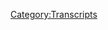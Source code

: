 {{DEFAULTSORT:
    #_TRANSCRIPT_0162:May 19, 2018
}}{{Transcript
    | title         = [[162: May 19, 2018]]
    | caption       = [https://knowledgefight.libsyn.com/knowledge-fight-may-19-2018 Listen to this episode on Libsyn]
    | episodeNumber = [[162: May 19, 2018|162]]
    | length        = 01:44:16
}}

{{MessageBox
    | header     = Warning: Bot Generated Content
    | text       = This transcript was automatically generated by transcription software and likely contains many mistakes and misattributions. Please check the audio for definitive quotes, attribution, and context.
    | image      = N3yvass4myg91.webp
    | imagewidth = 50px
    | id         = warning
}}

{{TranscriptBlock
    | name      = Unknown Speaker
    | timestamp = 00:00:00.000
    | text      = Andy in Kansas, you're on the air, thanks for holding.
}}

{{TranscriptBlock
    | name      = Unknown Speaker
    | timestamp = 00:00:04.080
    | text      = Hello Alex, I'm a first time caller, I'm a huge fan, I love your work.
}}

{{TranscriptBlock
    | name      = Unknown Speaker
    | timestamp = 00:00:07.280
    | text      = I love you.
}}

{{TranscriptBlock
    | name      = Unknown Speaker
    | timestamp = 00:00:07.780
    | text      = Hey everybody, welcome back to Knowledge Fight, I'm Dan.
}}

{{TranscriptBlock
    | name      = Unknown Speaker
    | timestamp = 00:00:09.679
    | text      = I'm Jordan.
}}

{{TranscriptBlock
    | name      = Unknown Speaker
    | timestamp = 00:00:10.400
    | text      = We're a couple dudes that like to sit around, drink novelty beverages, and talk a little bit about Alex Jones.
}}

{{TranscriptBlock
    | name      = Unknown Speaker
    | timestamp = 00:00:14.640
    | text      = Indeed we do. Uh, Dan?
}}

{{TranscriptBlock
    | name      = Unknown Speaker
    | timestamp = 00:00:16.879
    | text      = What up?
}}

{{TranscriptBlock
    | name      = Unknown Speaker
    | timestamp = 00:00:17.379
    | text      = Dan.
}}

{{TranscriptBlock
    | name      = Unknown Speaker
    | timestamp = 00:00:18.000
    | text      = What up?
}}

{{TranscriptBlock
    | name      = Unknown Speaker
    | timestamp = 00:00:19.480
    | text      = Is there a... I don't even know what you would call it.
}}

{{TranscriptBlock
    | name      = Unknown Speaker
    | timestamp = 00:00:23.440
    | text      = Is there a blues traveler to this?
}}

{{TranscriptBlock
    | name      = Unknown Speaker
    | timestamp = 00:00:25.120
    | text      = We did blues travel a hundred episodes ago.
}}

{{TranscriptBlock
    | name      = Unknown Speaker
    | timestamp = 00:00:28.239
    | text      = Oh god dammit, what am I supposed to remember?
}}

{{TranscriptBlock
    | name      = Unknown Speaker
    | timestamp = 00:00:31.120
    | text      = Other people celebrate their hundredth episode, Dan. I don't even know what number we're at.
}}

{{TranscriptBlock
    | name      = Unknown Speaker
    | timestamp = 00:00:35.359
    | text      = I don't either, I have no clue.
}}

{{TranscriptBlock
    | name      = Unknown Speaker
    | timestamp = 00:00:37.119
    | text      = Uh, okay, um, is there...
}}

{{TranscriptBlock
    | name      = Unknown Speaker
    | timestamp = 00:00:39.439
    | text      = In fact, I think we've done blues traveler like twice.
}}

{{TranscriptBlock
    | name      = Unknown Speaker
    | timestamp = 00:00:42.079
    | text      = Have we done blues...
}}

{{TranscriptBlock
    | name      = Unknown Speaker
    | timestamp = 00:00:42.799
    | text      = Now three times.
}}

{{TranscriptBlock
    | name      = Unknown Speaker
    | timestamp = 00:00:43.520
    | text      = Now it's boring, now it's boring.
}}

{{TranscriptBlock
    | name      = Unknown Speaker
    | timestamp = 00:00:45.039
    | text      = Uh, is there, uh, what would you call it?
}}

{{TranscriptBlock
    | name      = Unknown Speaker
    | timestamp = 00:00:48.000
    | text      = Is there an amen break to this, Dan?
}}

{{TranscriptBlock
    | name      = Unknown Speaker
    | timestamp = 00:00:50.560
    | text      = Uh, no.
}}

{{TranscriptBlock
    | name      = Unknown Speaker
    | timestamp = 00:00:52.719
    | text      = Fuck you, you don't know about the amen break?
}}

{{TranscriptBlock
    | name      = Unknown Speaker
    | timestamp = 00:00:54.399
    | text      = No, because I was, I was thinking of the, uh, the Shaq song, No Hooks, featuring the RZA.
}}

{{TranscriptBlock
    | name      = Unknown Speaker
    | timestamp = 00:00:59.280
    | text      = See, no, the amen break, important. Shaq song, no.
}}

{{TranscriptBlock
    | name      = Unknown Speaker
    | timestamp = 00:01:02.320
    | text      = See, you strongly disagree.
}}

{{TranscriptBlock
    | name      = Unknown Speaker
    | timestamp = 00:01:03.679
    | text      = Amen break, one of the most important things in hip-hop history.
}}

{{TranscriptBlock
    | name      = Unknown Speaker
    | timestamp = 00:01:06.560
    | text      = Shaq underrated. Very competent as a rapper. I think that people need to remember that.
}}

{{TranscriptBlock
    | name      = Unknown Speaker
    | timestamp = 00:01:12.480
    | text      = All right, all right, all right.
}}

{{TranscriptBlock
    | name      = Unknown Speaker
    | timestamp = 00:01:13.359
    | text      = They think of his rap career as a joke, but man...
}}

{{TranscriptBlock
    | name      = Unknown Speaker
    | timestamp = 00:01:15.439
    | text      = It was?
}}

{{TranscriptBlock
    | name      = Unknown Speaker
    | timestamp = 00:01:16.079
    | text      = No, it wasn't.
}}

{{TranscriptBlock
    | name      = Unknown Speaker
    | timestamp = 00:01:16.719
    | text      = All right.
}}

{{TranscriptBlock
    | name      = Unknown Speaker
    | timestamp = 00:01:17.359
    | text      = He went platinum. He has a song with Biggie.
}}

{{TranscriptBlock
    | name      = Unknown Speaker
    | timestamp = 00:01:19.760
    | text      = He, he, he's, he held his own on a track with Method Man and the RZA.
}}

{{TranscriptBlock
    | name      = Unknown Speaker
    | timestamp = 00:01:25.040
    | text      = He did his job.
}}

{{TranscriptBlock
    | name      = Unknown Speaker
    | timestamp = 00:01:26.079
    | text      = Don't like it.
}}

{{TranscriptBlock
    | name      = Unknown Speaker
    | timestamp = 00:01:26.480
    | text      = Anyway, the hook of this show is that I know a lot about Alex Jones and Shaquille O'Neal's
}}

{{TranscriptBlock
    | name      = Unknown Speaker
    | timestamp = 00:01:30.879
    | text      = music career.
}}

{{TranscriptBlock
    | name      = Unknown Speaker
    | timestamp = 00:01:31.280
    | text      = Yeah, apparently, which is uncomfortable for both of us to learn.
}}

{{TranscriptBlock
    | name      = Unknown Speaker
    | timestamp = 00:01:35.200
    | text      = Yeah, I knew, I've known it for a long time. I have to live with this.
}}

{{TranscriptBlock
    | name      = Unknown Speaker
    | timestamp = 00:01:38.079
    | text      = Uh, anyway, today, Jordan, we're going to be going over a special report that Alex Jones
}}

{{TranscriptBlock
    | name      = Unknown Speaker
    | timestamp = 00:01:41.920
    | text      = put out on May 19th, 2018.
}}

{{TranscriptBlock
    | name      = Unknown Speaker
    | timestamp = 00:01:44.400
    | text      = Oh no, I don't want that.
}}

{{TranscriptBlock
    | name      = Unknown Speaker
    | timestamp = 00:01:45.760
    | text      = Eh, we kind of have to.
}}

{{TranscriptBlock
    | name      = Unknown Speaker
    | timestamp = 00:01:46.799
    | text      = I don't want that at all.
}}

{{TranscriptBlock
    | name      = Unknown Speaker
    | timestamp = 00:01:48.400
    | text      = I don't want, I don't know.
}}

{{TranscriptBlock
    | name      = Unknown Speaker
    | timestamp = 00:01:50.000
    | text      = I know it sucks to be in the present.
}}

{{TranscriptBlock
    | name      = Unknown Speaker
    | timestamp = 00:01:51.599
    | text      = Can I, can I veto an episode?
}}

{{TranscriptBlock
    | name      = Unknown Speaker
    | timestamp = 00:01:53.680
    | text      = Do we have, do we have to just cancel this and then wait for you to do another 30 hours
}}

{{TranscriptBlock
    | name      = Unknown Speaker
    | timestamp = 00:01:57.920
    | text      = of research?
}}

{{TranscriptBlock
    | name      = Unknown Speaker
    | timestamp = 00:01:58.560
    | text      = No, cause if you do veto it, we can just play the entire, uh, 40 minute, uh, debate that
}}

{{TranscriptBlock
    | name      = Unknown Speaker
    | timestamp = 00:02:05.359
    | text      = I found between Leeann McAdoo and Owen Schroyer.
}}

{{TranscriptBlock
    | name      = Unknown Speaker
    | timestamp = 00:02:08.960
    | text      = No.
}}

{{TranscriptBlock
    | name      = Unknown Speaker
    | timestamp = 00:02:10.000
    | text      = Other side of the debate, Eddie Bravo.
}}

{{TranscriptBlock
    | name      = Unknown Speaker
    | timestamp = 00:02:12.240
    | text      = All right, well now I'm in.
}}

{{TranscriptBlock
    | name      = Unknown Speaker
    | timestamp = 00:02:13.280
    | text      = Debating.
}}

{{TranscriptBlock
    | name      = Unknown Speaker
    | timestamp = 00:02:13.680
    | text      = Now I'm way in.
}}

{{TranscriptBlock
    | name      = Unknown Speaker
    | timestamp = 00:02:14.400
    | text      = Debating flat earth.
}}

{{TranscriptBlock
    | name      = Unknown Speaker
    | timestamp = 00:02:15.520
    | text      = Now I'm way in.
}}

{{TranscriptBlock
    | name      = Unknown Speaker
    | timestamp = 00:02:16.400
    | text      = That is not what we're going to be going over today.
}}

{{TranscriptBlock
    | name      = Unknown Speaker
    | timestamp = 00:02:17.840
    | text      = God damn it.
}}

{{TranscriptBlock
    | name      = Unknown Speaker
    | timestamp = 00:02:18.560
    | text      = Um, I look, it's not about the shooting.
}}

{{TranscriptBlock
    | name      = Unknown Speaker
    | timestamp = 00:02:20.400
    | text      = Debating flat earth.
}}

{{TranscriptBlock
    | name      = Unknown Speaker
    | timestamp = 00:02:22.080
    | text      = It's very weird.
}}

{{TranscriptBlock
    | name      = Unknown Speaker
    | timestamp = 00:02:22.639
    | text      = I wonder which side Eddie Bravo's on.
}}

{{TranscriptBlock
    | name      = Unknown Speaker
    | timestamp = 00:02:24.159
    | text      = The whole time he's like, I'm not saying the earth is flat.
}}

{{TranscriptBlock
    | name      = Unknown Speaker
    | timestamp = 00:02:29.120
    | text      = He's like, but it's not round.
}}

{{TranscriptBlock
    | name      = Unknown Speaker
    | timestamp = 00:02:31.599
    | text      = Let me not say it again.
}}

{{TranscriptBlock
    | name      = Unknown Speaker
    | timestamp = 00:02:33.120
    | text      = Yeah, exactly.
}}

{{TranscriptBlock
    | name      = Unknown Speaker
    | timestamp = 00:02:33.759
    | text      = It's very fucked up.
}}

{{TranscriptBlock
    | name      = Unknown Speaker
    | timestamp = 00:02:35.280
    | text      = Guys, uh, guys a delight.
}}

{{TranscriptBlock
    | name      = Unknown Speaker
    | timestamp = 00:02:36.960
    | text      = Um, uh, so it's not about the school shooting.
}}

{{TranscriptBlock
    | name      = Unknown Speaker
    | timestamp = 00:02:40.400
    | text      = Don't worry about that.
}}

{{TranscriptBlock
    | name      = Unknown Speaker
    | timestamp = 00:02:41.360
    | text      = That's not, uh, that's not what we're covering here.
}}

{{TranscriptBlock
    | name      = Unknown Speaker
    | timestamp = 00:02:43.360
    | text      = The Santa Fe Texas shooting.
}}

{{TranscriptBlock
    | name      = Unknown Speaker
    | timestamp = 00:02:45.120
    | text      = Man, I wish some anti second amendment people would allow me to give thoughts and prayers
}}

{{TranscriptBlock
    | name      = Unknown Speaker
    | timestamp = 00:02:49.039
    | text      = to Ted Cruz's children.
}}

{{TranscriptBlock
    | name      = Unknown Speaker
    | timestamp = 00:02:50.319
    | text      = Man.
}}

{{TranscriptBlock
    | name      = Unknown Speaker
    | timestamp = 00:02:50.639
    | text      = You know what though?
}}

{{TranscriptBlock
    | name      = Unknown Speaker
    | timestamp = 00:02:51.439
    | text      = Look, uh, that's horrible, but also I'm on it.
}}

{{TranscriptBlock
    | name      = Unknown Speaker
    | timestamp = 00:02:54.879
    | text      = I'm fine with it.
}}

{{TranscriptBlock
    | name      = Unknown Speaker
    | timestamp = 00:02:55.919
    | text      = Didn't do anything.
}}

{{TranscriptBlock
    | name      = Unknown Speaker
    | timestamp = 00:02:56.639
    | text      = Yeah, I know.
}}

{{TranscriptBlock
    | name      = Unknown Speaker
    | timestamp = 00:02:57.759
    | text      = All right.
}}

{{TranscriptBlock
    | name      = Unknown Speaker
    | timestamp = 00:02:58.800
    | text      = Fine.
}}

{{TranscriptBlock
    | name      = Unknown Speaker
    | timestamp = 00:02:59.280
    | text      = Sacrifices.
}}

{{TranscriptBlock
    | name      = Unknown Speaker
    | timestamp = 00:02:59.840
    | text      = I have to strongly, uh, separate myself from that sentiment.
}}

{{TranscriptBlock
    | name      = Unknown Speaker
    | timestamp = 00:03:04.159
    | text      = You take that and you live in it.
}}

{{TranscriptBlock
    | name      = Unknown Speaker
    | timestamp = 00:03:05.439
    | text      = I didn't say anything other than what the president said.
}}

{{TranscriptBlock
    | name      = Unknown Speaker
    | timestamp = 00:03:08.000
    | text      = I don't give a shit.
}}

{{TranscriptBlock
    | name      = Unknown Speaker
    | timestamp = 00:03:08.800
    | text      = I understand that, but that doesn't mean that it's okay for us.
}}

{{TranscriptBlock
    | name      = Unknown Speaker
    | timestamp = 00:03:11.280
    | text      = Just because it's something horrible he did.
}}

{{TranscriptBlock
    | name      = Unknown Speaker
    | timestamp = 00:03:13.439
    | text      = But anyway, look, look, the deal is this.
}}

{{TranscriptBlock
    | name      = Unknown Speaker
    | timestamp = 00:03:15.759
    | text      = Um, I watched the press conference that they advertised, uh, the other day.
}}

{{TranscriptBlock
    | name      = Unknown Speaker
    | timestamp = 00:03:20.719
    | text      = Uh, Owen Schroyer went out to the Memorial of the shooting the night of, they were having
}}

{{TranscriptBlock
    | name      = Unknown Speaker
    | timestamp = 00:03:26.240
    | text      = a vigil type thing.
}}

{{TranscriptBlock
    | name      = Unknown Speaker
    | timestamp = 00:03:27.599
    | text      = And like Ted Cruz showed up and, uh, uh, governor Abbott, uh, the Texas governor showed up.
}}

{{TranscriptBlock
    | name      = Unknown Speaker
    | timestamp = 00:03:33.680
    | text      = And see, I'm just thinking, wouldn't it be better if you, if I was one of Ted Cruz's
}}

{{TranscriptBlock
    | name      = Unknown Speaker
    | timestamp = 00:03:38.240
    | text      = children, I would think that the best thing that could happen to me is for me to just
}}

{{TranscriptBlock
    | name      = Unknown Speaker
    | timestamp = 00:03:42.879
    | text      = go away.
}}

{{TranscriptBlock
    | name      = Unknown Speaker
    | timestamp = 00:03:43.439
    | text      = Well, not, not existing does seem to us preferable affairs.
}}

{{TranscriptBlock
    | name      = Unknown Speaker
    | timestamp = 00:03:48.400
    | text      = Yeah, exactly.
}}

{{TranscriptBlock
    | name      = Unknown Speaker
    | timestamp = 00:03:49.680
    | text      = It's, it's really, it's a mercy.
}}

{{TranscriptBlock
    | name      = Unknown Speaker
    | timestamp = 00:03:51.520
    | text      = Look horrible, horrible, Jordan, bad, bad scolding you with my fingers.
}}

{{TranscriptBlock
    | name      = Unknown Speaker
    | timestamp = 00:03:57.439
    | text      = Oh, I'm saying blood in blood out, man.
}}

{{TranscriptBlock
    | name      = Unknown Speaker
    | timestamp = 00:03:59.199
    | text      = I don't know.
}}

{{TranscriptBlock
    | name      = Unknown Speaker
    | timestamp = 00:03:59.919
    | text      = The point I'm making is that I watched that and it wasn't actually all that terrible.
}}

{{TranscriptBlock
    | name      = Unknown Speaker
    | timestamp = 00:04:03.680
    | text      = Um, they weren't like, Owen wasn't antagonizing people really.
}}

{{TranscriptBlock
    | name      = Unknown Speaker
    | timestamp = 00:04:09.120
    | text      = Um, there were a number of, they, some of the interviews he did were really messed up,
}}

{{TranscriptBlock
    | name      = Unknown Speaker
    | timestamp = 00:04:14.159
    | text      = but it was just that the people he was talking to were stupid.
}}

{{TranscriptBlock
    | name      = Unknown Speaker
    | timestamp = 00:04:16.720
    | text      = Okay.
}}

{{TranscriptBlock
    | name      = Unknown Speaker
    | timestamp = 00:04:17.040
    | text      = You know, like he, he ran into a couple of people who were like, uh, you know, this is
}}

{{TranscriptBlock
    | name      = Unknown Speaker
    | timestamp = 00:04:20.560
    | text      = all about Satanism and stuff like that, found some info warriors to talk to, but they weren't
}}

{{TranscriptBlock
    | name      = Unknown Speaker
    | timestamp = 00:04:25.600
    | text      = being, he wasn't being disruptive in any way or they weren't being disrespectful to the
}}

{{TranscriptBlock
    | name      = Unknown Speaker
    | timestamp = 00:04:30.399
    | text      = proceedings.
}}

{{TranscriptBlock
    | name      = Unknown Speaker
    | timestamp = 00:04:31.439
    | text      = And so like, I'm not saying I tip my cap to your reporting or anything like that.
}}

{{TranscriptBlock
    | name      = Unknown Speaker
    | timestamp = 00:04:35.839
    | text      = I'm saying it's not really all that interesting.
}}

{{TranscriptBlock
    | name      = Unknown Speaker
    | timestamp = 00:04:38.160
    | text      = Right.
}}

{{TranscriptBlock
    | name      = Unknown Speaker
    | timestamp = 00:04:38.399
    | text      = I think it's really negative in the sense that it's kind of normalizing because the
}}

{{TranscriptBlock
    | name      = Unknown Speaker
    | timestamp = 00:04:42.079
    | text      = fact that they did go out to this thing and everyone was fine with them being there for
}}

{{TranscriptBlock
    | name      = Unknown Speaker
    | timestamp = 00:04:45.519
    | text      = the most part and they just behaved like a normal news organization, it kind of gives
}}

{{TranscriptBlock
    | name      = Unknown Speaker
    | timestamp = 00:04:50.160
    | text      = them cover in some ways to be like, we're just reporting.
}}

{{TranscriptBlock
    | name      = Unknown Speaker
    | timestamp = 00:04:52.720
    | text      = Right.
}}

{{TranscriptBlock
    | name      = Unknown Speaker
    | timestamp = 00:04:53.040
    | text      = That scares me and worries me a little bit.
}}

{{TranscriptBlock
    | name      = Unknown Speaker
    | timestamp = 00:04:55.120
    | text      = Well, I think what we should have learned from the Grinch, uh, who stole Christmas is
}}

{{TranscriptBlock
    | name      = Unknown Speaker
    | timestamp = 00:05:00.800
    | text      = not to gather hands and sing, uh, but to grab pitchforks and torches and murder the Grinch.
}}

{{TranscriptBlock
    | name      = Unknown Speaker
    | timestamp = 00:05:07.920
    | text      = That was the real lesson there that Dr. Seuss fucked up.
}}

{{TranscriptBlock
    | name      = Unknown Speaker
    | timestamp = 00:05:11.600
    | text      = That's how you pronounce his name.
}}

{{TranscriptBlock
    | name      = Unknown Speaker
    | timestamp = 00:05:12.720
    | text      = All right.
}}

{{TranscriptBlock
    | name      = Unknown Speaker
    | timestamp = 00:05:12.959
    | text      = I found that out.
}}

{{TranscriptBlock
    | name      = Unknown Speaker
    | timestamp = 00:05:13.759
    | text      = Uh, some say Alex Jones's flask grew two sizes that day.
}}

{{TranscriptBlock
    | name      = Unknown Speaker
    | timestamp = 00:05:18.560
    | text      = Um, but look, uh, so we're not going to be covering that and I don't really particularly
}}

{{TranscriptBlock
    | name      = Unknown Speaker
    | timestamp = 00:05:22.240
    | text      = care because every time we have one of these shootings, uh, you know, the story is misogyny.
}}

{{TranscriptBlock
    | name      = Unknown Speaker
    | timestamp = 00:05:27.439
    | text      = The story is angry white men generally, uh, who, uh, uh, feel like they're entitled to
}}

{{TranscriptBlock
    | name      = Unknown Speaker
    | timestamp = 00:05:32.959
    | text      = people.
}}

{{TranscriptBlock
    | name      = Unknown Speaker
    | timestamp = 00:05:33.199
    | text      = I mean, the stories come out about one of the victims of the shooting was someone who
}}

{{TranscriptBlock
    | name      = Unknown Speaker
    | timestamp = 00:05:36.959
    | text      = had rejected his advances in the history of domestic violence.
}}

{{TranscriptBlock
    | name      = Unknown Speaker
    | timestamp = 00:05:41.279
    | text      = Another story came out just the other day about the Sutherland Springs shooting where
}}

{{TranscriptBlock
    | name      = Unknown Speaker
    | timestamp = 00:05:44.560
    | text      = the guy went into the church, killed 20 something people.
}}

{{TranscriptBlock
    | name      = Unknown Speaker
    | timestamp = 00:05:46.800
    | text      = And, uh, the story, uh, that just came out about how he had waterboarded his wife, uh,
}}

{{TranscriptBlock
    | name      = Unknown Speaker
    | timestamp = 00:05:51.279
    | text      = in the past.
}}

{{TranscriptBlock
    | name      = Unknown Speaker
    | timestamp = 00:05:51.920
    | text      = Right.
}}

{{TranscriptBlock
    | name      = Unknown Speaker
    | timestamp = 00:05:52.480
    | text      = Uh, and you know, you just see this trend over and over again and any conversation that
}}

{{TranscriptBlock
    | name      = Unknown Speaker
    | timestamp = 00:05:55.920
    | text      = is not taking that into account isn't really a conversation worth having.
}}

{{TranscriptBlock
    | name      = Unknown Speaker
    | timestamp = 00:05:59.279
    | text      = Okay.
}}

{{TranscriptBlock
    | name      = Unknown Speaker
    | timestamp = 00:05:59.680
    | text      = So let's, okay, let's table gun control.
}}

{{TranscriptBlock
    | name      = Unknown Speaker
    | timestamp = 00:06:03.279
    | text      = All right.
}}

{{TranscriptBlock
    | name      = Unknown Speaker
    | timestamp = 00:06:04.079
    | text      = And instead let's just put every single fucking white man in jail.
}}

{{TranscriptBlock
    | name      = Unknown Speaker
    | timestamp = 00:06:07.920
    | text      = No, that's not, I'm fine with it.
}}

{{TranscriptBlock
    | name      = Unknown Speaker
    | timestamp = 00:06:09.279
    | text      = That's not the look.
}}

{{TranscriptBlock
    | name      = Unknown Speaker
    | timestamp = 00:06:10.319
    | text      = If that's what it, if that's what it takes, I will stay there in jail because I'm fucking
}}

{{TranscriptBlock
    | name      = Unknown Speaker
    | timestamp = 00:06:15.360
    | text      = done.
}}

{{TranscriptBlock
    | name      = Unknown Speaker
    | timestamp = 00:06:15.759
    | text      = I did fucking done with this shit.
}}

{{TranscriptBlock
    | name      = Unknown Speaker
    | timestamp = 00:06:17.439
    | text      = I did an in depth, uh, look at the like the mass shootings of the last couple of years
}}

{{TranscriptBlock
    | name      = Unknown Speaker
    | timestamp = 00:06:22.160
    | text      = and I did a article on our website and you can find, and that thread is through almost
}}

{{TranscriptBlock
    | name      = Unknown Speaker
    | timestamp = 00:06:28.240
    | text      = everything.
}}

{{TranscriptBlock
    | name      = Unknown Speaker
    | timestamp = 00:06:28.639
    | text      = Yep.
}}

{{TranscriptBlock
    | name      = Unknown Speaker
    | timestamp = 00:06:29.120
    | text      = And the conclusion that I came to, and I believe this is like, you're going to have to choose
}}

{{TranscriptBlock
    | name      = Unknown Speaker
    | timestamp = 00:06:35.040
    | text      = one problem to solve.
}}

{{TranscriptBlock
    | name      = Unknown Speaker
    | timestamp = 00:06:36.240
    | text      = It's either gotta be the guns or the dudes.
}}

{{TranscriptBlock
    | name      = Unknown Speaker
    | timestamp = 00:06:38.160
    | text      = Yep.
}}

{{TranscriptBlock
    | name      = Unknown Speaker
    | timestamp = 00:06:38.399
    | text      = And I don't think Alex wants to talk about either of them.
}}

{{TranscriptBlock
    | name      = Unknown Speaker
    | timestamp = 00:06:41.759
    | text      = And most people who are in positions of power don't really want to talk about either, but
}}

{{TranscriptBlock
    | name      = Unknown Speaker
    | timestamp = 00:06:46.079
    | text      = you have to talk about one or else what you're talking about is piss ant nonsense.
}}

{{TranscriptBlock
    | name      = Unknown Speaker
    | timestamp = 00:06:50.560
    | text      = Like the idea of adding more doors to a school or taking away doors.
}}

{{TranscriptBlock
    | name      = Unknown Speaker
    | timestamp = 00:06:54.240
    | text      = I'm not even gonna engage with that.
}}

{{TranscriptBlock
    | name      = Unknown Speaker
    | timestamp = 00:06:55.439
    | text      = Right.
}}

{{TranscriptBlock
    | name      = Unknown Speaker
    | timestamp = 00:06:55.600
    | text      = I know that's what I'm saying.
}}

{{TranscriptBlock
    | name      = Unknown Speaker
    | timestamp = 00:06:56.879
    | text      = That's what I'm saying.
}}

{{TranscriptBlock
    | name      = Unknown Speaker
    | timestamp = 00:06:57.600
    | text      = All this stuff is like each, each successive shooting that happens, the, the, like the
}}

{{TranscriptBlock
    | name      = Unknown Speaker
    | timestamp = 00:07:03.680
    | text      = answer gets weaker.
}}

{{TranscriptBlock
    | name      = Unknown Speaker
    | timestamp = 00:07:05.600
    | text      = Like, you know, last time it was, we need to arm teachers pretty weak.
}}

{{TranscriptBlock
    | name      = Unknown Speaker
    | timestamp = 00:07:10.240
    | text      = What are you, what are you talking about?
}}

{{TranscriptBlock
    | name      = Unknown Speaker
    | timestamp = 00:07:11.360
    | text      = Hold on.
}}

{{TranscriptBlock
    | name      = Unknown Speaker
    | timestamp = 00:07:12.000
    | text      = Pretty weak.
}}

{{TranscriptBlock
    | name      = Unknown Speaker
    | timestamp = 00:07:12.480
    | text      = Sorry.
}}

{{TranscriptBlock
    | name      = Unknown Speaker
    | timestamp = 00:07:12.800
    | text      = Sorry.
}}

{{TranscriptBlock
    | name      = Unknown Speaker
    | timestamp = 00:07:13.199
    | text      = Yeah.
}}

{{TranscriptBlock
    | name      = Unknown Speaker
    | timestamp = 00:07:13.360
    | text      = Let me, let me let you finish your point.
}}

{{TranscriptBlock
    | name      = Unknown Speaker
    | timestamp = 00:07:14.959
    | text      = That's pretty weak and people did not enjoy that idea.
}}

{{TranscriptBlock
    | name      = Unknown Speaker
    | timestamp = 00:07:18.800
    | text      = So time goes on and we have another school shooting and they know they can't just toss
}}

{{TranscriptBlock
    | name      = Unknown Speaker
    | timestamp = 00:07:22.240
    | text      = that back into the ring.
}}

{{TranscriptBlock
    | name      = Unknown Speaker
    | timestamp = 00:07:23.519
    | text      = And so this time it's less doors.
}}

{{TranscriptBlock
    | name      = Unknown Speaker
    | timestamp = 00:07:26.000
    | text      = It's like, that's even weaker than arming teachers.
}}

{{TranscriptBlock
    | name      = Unknown Speaker
    | timestamp = 00:07:28.720
    | text      = That's stupid.
}}

{{TranscriptBlock
    | name      = Unknown Speaker
    | timestamp = 00:07:29.839
    | text      = And guess what?
}}

{{TranscriptBlock
    | name      = Unknown Speaker
    | timestamp = 00:07:30.639
    | text      = You know what?
}}

{{TranscriptBlock
    | name      = Unknown Speaker
    | timestamp = 00:07:30.959
    | text      = That's going to cause a bottleneck of people trying to get out of the school.
}}

{{TranscriptBlock
    | name      = Unknown Speaker
    | timestamp = 00:07:34.000
    | text      = It'll end up, you know, it's like, Hey, we need less fire exits.
}}

{{TranscriptBlock
    | name      = Unknown Speaker
    | timestamp = 00:07:36.800
    | text      = What?
}}

{{TranscriptBlock
    | name      = Unknown Speaker
    | timestamp = 00:07:37.199
    | text      = What?
}}

{{TranscriptBlock
    | name      = Unknown Speaker
    | timestamp = 00:07:37.680
    | text      = Right.
}}

{{TranscriptBlock
    | name      = Unknown Speaker
    | timestamp = 00:07:37.920
    | text      = That way the fire can't get in.
}}

{{TranscriptBlock
    | name      = Unknown Speaker
    | timestamp = 00:07:39.120
    | text      = Right.
}}

{{TranscriptBlock
    | name      = Unknown Speaker
    | timestamp = 00:07:39.279
    | text      = So you understand like the next time it's going to be an even weaker fucking argument in order
}}

{{TranscriptBlock
    | name      = Unknown Speaker
    | timestamp = 00:07:43.439
    | text      = to not talk about the gun issue or the male entitlement issue.
}}

{{TranscriptBlock
    | name      = Unknown Speaker
    | timestamp = 00:07:46.560
    | text      = That's the point.
}}

{{TranscriptBlock
    | name      = Unknown Speaker
    | timestamp = 00:07:47.920
    | text      = There is no argument.
}}

{{TranscriptBlock
    | name      = Unknown Speaker
    | timestamp = 00:07:49.600
    | text      = It doesn't matter how weak their argument is because the argument that they're always
}}

{{TranscriptBlock
    | name      = Unknown Speaker
    | timestamp = 00:07:53.519
    | text      = making is we will watch your children die.
}}

{{TranscriptBlock
    | name      = Unknown Speaker
    | timestamp = 00:07:56.959
    | text      = Right.
}}

{{TranscriptBlock
    | name      = Unknown Speaker
    | timestamp = 00:07:57.600
    | text      = That's the argument.
}}

{{TranscriptBlock
    | name      = Unknown Speaker
    | timestamp = 00:07:58.800
    | text      = We don't fucking care.
}}

{{TranscriptBlock
    | name      = Unknown Speaker
    | timestamp = 00:08:00.560
    | text      = I want to, that's, look, the statistic that everybody's put out that is certainly around
}}

{{TranscriptBlock
    | name      = Unknown Speaker
    | timestamp = 00:08:06.800
    | text      = is more children have died in school shootings than service members.
}}

{{TranscriptBlock
    | name      = Unknown Speaker
    | timestamp = 00:08:10.480
    | text      = This year.
}}

{{TranscriptBlock
    | name      = Unknown Speaker
    | timestamp = 00:08:11.040
    | text      = And that is, that is absolutely accurate because what it really is, is they have been fighting
}}

{{TranscriptBlock
    | name      = Unknown Speaker
    | timestamp = 00:08:17.040
    | text      = a war against us.
}}

{{TranscriptBlock
    | name      = Unknown Speaker
    | timestamp = 00:08:18.160
    | text      = They have been fighting a war against the rest of us for so fucking long and we haven't,
}}

{{TranscriptBlock
    | name      = Unknown Speaker
    | timestamp = 00:08:24.000
    | text      = we haven't been part of that war.
}}

{{TranscriptBlock
    | name      = Unknown Speaker
    | timestamp = 00:08:25.600
    | text      = We've just been the fucking victims of it and it can't, it can't go on.
}}

{{TranscriptBlock
    | name      = Unknown Speaker
    | timestamp = 00:08:30.480
    | text      = These people need to go.
}}

{{TranscriptBlock
    | name      = Unknown Speaker
    | timestamp = 00:08:32.799
    | text      = Period.
}}

{{TranscriptBlock
    | name      = Unknown Speaker
    | timestamp = 00:08:33.360
    | text      = And I, I, I can't say I want to give people my thoughts and prayers, Dan, because the
}}

{{TranscriptBlock
    | name      = Unknown Speaker
    | timestamp = 00:08:42.080
    | text      = people that, the people that I'm thinking about and praying about, they won't like the
}}

{{TranscriptBlock
    | name      = Unknown Speaker
    | timestamp = 00:08:47.600
    | text      = things that I'm thinking and praying happened to them because there's no other way.
}}

{{TranscriptBlock
    | name      = Unknown Speaker
    | timestamp = 00:08:52.559
    | text      = We have to, this is a civil war situation.
}}

{{TranscriptBlock
    | name      = Unknown Speaker
    | timestamp = 00:08:55.600
    | text      = That's really what it is.
}}

{{TranscriptBlock
    | name      = Unknown Speaker
    | timestamp = 00:08:56.799
    | text      = It's a civil war.
}}

{{TranscriptBlock
    | name      = Unknown Speaker
    | timestamp = 00:08:57.759
    | text      = Get rid of them.
}}

{{TranscriptBlock
    | name      = Unknown Speaker
    | timestamp = 00:08:58.799
    | text      = Like a behind the scenes civil war kind of like just behind the curtain.
}}

{{TranscriptBlock
    | name      = Unknown Speaker
    | timestamp = 00:09:02.399
    | text      = Well, I mean, for us, for the children, it's a very fucking real civil war.
}}

{{TranscriptBlock
    | name      = Unknown Speaker
    | timestamp = 00:09:07.440
    | text      = Unfortunately, not, I mean, not unfortunately, but we can't lump ourselves into that group.
}}

{{TranscriptBlock
    | name      = Unknown Speaker
    | timestamp = 00:09:11.200
    | text      = We're not in schools, you know, or anything like that.
}}

{{TranscriptBlock
    | name      = Unknown Speaker
    | timestamp = 00:09:13.519
    | text      = We're, we're just, we're as external to it as, you know, a lot of other people.
}}

{{TranscriptBlock
    | name      = Unknown Speaker
    | timestamp = 00:09:18.960
    | text      = It's just, we respect the voice of the people who are a part of it.
}}

{{TranscriptBlock
    | name      = Unknown Speaker
    | timestamp = 00:09:23.120
    | text      = Anyway, I know I said we weren't going to talk about that.
}}

{{TranscriptBlock
    | name      = Unknown Speaker
    | timestamp = 00:09:25.519
    | text      = Now, 10 minutes later.
}}

{{TranscriptBlock
    | name      = Unknown Speaker
    | timestamp = 00:09:26.559
    | text      = Yeah.
}}

{{TranscriptBlock
    | name      = Unknown Speaker
    | timestamp = 00:09:26.799
    | text      = Well, what else, how do you fucking avoid it?
}}

{{TranscriptBlock
    | name      = Unknown Speaker
    | timestamp = 00:09:30.399
    | text      = How do you avoid it?
}}

{{TranscriptBlock
    | name      = Unknown Speaker
    | timestamp = 00:09:31.360
    | text      = I mean, the only accurate, like the only real response is what that fucking little girl
}}

{{TranscriptBlock
    | name      = Unknown Speaker
    | timestamp = 00:09:35.679
    | text      = said when she's like, Oh yeah, we just assumed it was going to happen.
}}

{{TranscriptBlock
    | name      = Unknown Speaker
    | timestamp = 00:09:38.320
    | text      = Yeah.
}}

{{TranscriptBlock
    | name      = Unknown Speaker
    | timestamp = 00:09:38.559
    | text      = That's, that's it.
}}

{{TranscriptBlock
    | name      = Unknown Speaker
    | timestamp = 00:09:39.360
    | text      = That's bleak.
}}

{{TranscriptBlock
    | name      = Unknown Speaker
    | timestamp = 00:09:39.840
    | text      = You, you fucking murdered us.
}}

{{TranscriptBlock
    | name      = Unknown Speaker
    | timestamp = 00:09:41.679
    | text      = That's real bleak.
}}

{{TranscriptBlock
    | name      = Unknown Speaker
    | timestamp = 00:09:42.399
    | text      = That is living in a post-apocalyptic, there are movies in a post-apocalyptic nuclear wasteland
}}

{{TranscriptBlock
    | name      = Unknown Speaker
    | timestamp = 00:09:48.639
    | text      = in America where people have more hope than that fucking girl.
}}

{{TranscriptBlock
    | name      = Unknown Speaker
    | timestamp = 00:09:52.240
    | text      = That's not great.
}}

{{TranscriptBlock
    | name      = Unknown Speaker
    | timestamp = 00:09:53.279
    | text      = So, uh, we're not going to talk about Alex's response to any of that stuff.
}}

{{TranscriptBlock
    | name      = Unknown Speaker
    | timestamp = 00:09:56.720
    | text      = And also, unfortunately we're not going to be talking...
}}

{{TranscriptBlock
    | name      = Unknown Speaker
    | timestamp = 00:09:58.480
    | text      = Is it because it's too progressive and comforting for everybody to hear?
}}

{{TranscriptBlock
    | name      = Unknown Speaker
    | timestamp = 00:10:02.320
    | text      = Maybe.
}}

{{TranscriptBlock
    | name      = Unknown Speaker
    | timestamp = 00:10:02.799
    | text      = Can't change our, can't change our listeners opinion of Alex.
}}

{{TranscriptBlock
    | name      = Unknown Speaker
    | timestamp = 00:10:05.759
    | text      = There's another thing that we're not going to be talking about.
}}

{{TranscriptBlock
    | name      = Unknown Speaker
    | timestamp = 00:10:07.919
    | text      = What's that?
}}

{{TranscriptBlock
    | name      = Unknown Speaker
    | timestamp = 00:10:08.399
    | text      = Um, there was a video that went around the internet of, uh, you know, when Alex and Milo
}}

{{TranscriptBlock
    | name      = Unknown Speaker
    | timestamp = 00:10:13.600
    | text      = were out at the, uh, they went to the Google fiber store afterwards.
}}

{{TranscriptBlock
    | name      = Unknown Speaker
    | timestamp = 00:10:17.759
    | text      = Did you see this video?
}}

{{TranscriptBlock
    | name      = Unknown Speaker
    | timestamp = 00:10:18.639
    | text      = They ended up at a bar.
}}

{{TranscriptBlock
    | name      = Unknown Speaker
    | timestamp = 00:10:19.759
    | text      = I'm not allowed to see these videos.
}}

{{TranscriptBlock
    | name      = Unknown Speaker
    | timestamp = 00:10:21.840
    | text      = This went around.
}}

{{TranscriptBlock
    | name      = Unknown Speaker
    | timestamp = 00:10:22.480
    | text      = I thought you might've accidentally seen it.
}}

{{TranscriptBlock
    | name      = Unknown Speaker
    | timestamp = 00:10:24.159
    | text      = Um, they ended up at a bar and one of Alex's listeners showed up, uh, cause he was watching
}}

{{TranscriptBlock
    | name      = Unknown Speaker
    | timestamp = 00:10:28.240
    | text      = the live stream and was like, I can go find them.
}}

{{TranscriptBlock
    | name      = Unknown Speaker
    | timestamp = 00:10:30.559
    | text      = And so he shows up and tries to get Alex to like, help him launch infowarsmusic.com.
}}

{{TranscriptBlock
    | name      = Unknown Speaker
    | timestamp = 00:10:37.120
    | text      = Love it.
}}

{{TranscriptBlock
    | name      = Unknown Speaker
    | timestamp = 00:10:37.919
    | text      = And he is a crazy dude.
}}

{{TranscriptBlock
    | name      = Unknown Speaker
    | timestamp = 00:10:40.080
    | text      = He says that he's the Spiderman on sixth street.
}}

{{TranscriptBlock
    | name      = Unknown Speaker
    | timestamp = 00:10:42.720
    | text      = Love it.
}}

{{TranscriptBlock
    | name      = Unknown Speaker
    | timestamp = 00:10:43.039
    | text      = Probably means he dresses up a Spiderman, takes pictures with people for money.
}}

{{TranscriptBlock
    | name      = Unknown Speaker
    | timestamp = 00:10:45.759
    | text      = Absolutely.
}}

{{TranscriptBlock
    | name      = Unknown Speaker
    | timestamp = 00:10:47.039
    | text      = And Alex, as soon as he recognizes that this is one of his listeners who was crazy,
}}

{{TranscriptBlock
    | name      = Unknown Speaker
    | timestamp = 00:10:51.440
    | text      = he immediately slams his drink and is like, Hey, I'm going to pay for your drink.
}}

{{TranscriptBlock
    | name      = Unknown Speaker
    | timestamp = 00:10:55.279
    | text      = Plops a bill down on the table.
}}

{{TranscriptBlock
    | name      = Unknown Speaker
    | timestamp = 00:10:56.720
    | text      = It was like, Hey brother, I got to go.
}}

{{TranscriptBlock
    | name      = Unknown Speaker
    | timestamp = 00:10:59.600
    | text      = He just tries to get away from him as quick as possible.
}}

{{TranscriptBlock
    | name      = Unknown Speaker
    | timestamp = 00:11:02.080
    | text      = Right.
}}

{{TranscriptBlock
    | name      = Unknown Speaker
    | timestamp = 00:11:02.480
    | text      = It's really funny, but there's no way for us to really cover that.
}}

{{TranscriptBlock
    | name      = Unknown Speaker
    | timestamp = 00:11:04.879
    | text      = So he is rational.
}}

{{TranscriptBlock
    | name      = Unknown Speaker
    | timestamp = 00:11:06.240
    | text      = Yeah, well, he's, he's aware of danger.
}}

{{TranscriptBlock
    | name      = Unknown Speaker
    | timestamp = 00:11:11.039
    | text      = Um, and that, and that, and that speaks to...
}}

{{TranscriptBlock
    | name      = Unknown Speaker
    | timestamp = 00:11:12.960
    | text      = Did he engage with the fact that it's Alex's own ideas to start, uh, infowarsmusic.com?
}}

{{TranscriptBlock
    | name      = Unknown Speaker
    | timestamp = 00:11:18.320
    | text      = The listener?
}}

{{TranscriptBlock
    | name      = Unknown Speaker
    | timestamp = 00:11:19.039
    | text      = Yeah.
}}

{{TranscriptBlock
    | name      = Unknown Speaker
    | timestamp = 00:11:19.440
    | text      = No, he did not recognize that, uh, uh, Scooby Doo or whatever the fucking guy's name was.
}}

{{TranscriptBlock
    | name      = Unknown Speaker
    | timestamp = 00:11:24.480
    | text      = Yeah, yeah, yeah.
}}

{{TranscriptBlock
    | name      = Unknown Speaker
    | timestamp = 00:11:24.879
    | text      = No, what's his name?
}}

{{TranscriptBlock
    | name      = Unknown Speaker
    | timestamp = 00:11:25.759
    | text      = God damn it.
}}

{{TranscriptBlock
    | name      = Unknown Speaker
    | timestamp = 00:11:26.399
    | text      = Sylvester?
}}

{{TranscriptBlock
    | name      = Unknown Speaker
    | timestamp = 00:11:27.039
    | text      = No, something, something.
}}

{{TranscriptBlock
    | name      = Unknown Speaker
    | timestamp = 00:11:28.639
    | text      = Daffy Duck.
}}

{{TranscriptBlock
    | name      = Unknown Speaker
    | timestamp = 00:11:29.360
    | text      = It was Daffy Duck.
}}

{{TranscriptBlock
    | name      = Unknown Speaker
    | timestamp = 00:11:30.639
    | text      = That was it.
}}

{{TranscriptBlock
    | name      = Unknown Speaker
    | timestamp = 00:11:31.139
    | text      = Um, but it, I mean, it dovetails nicely into this article out of the Guardian, uh, that
}}

{{TranscriptBlock
    | name      = Unknown Speaker
    | timestamp = 00:11:36.659
    | text      = also came out.
}}

{{TranscriptBlock
    | name      = Unknown Speaker
    | timestamp = 00:11:37.379
    | text      = Oh, the reason we're not going to cover that is because it's a video and it's really not
}}

{{TranscriptBlock
    | name      = Unknown Speaker
    | timestamp = 00:11:40.500
    | text      = fun just as audio.
}}

{{TranscriptBlock
    | name      = Unknown Speaker
    | timestamp = 00:11:41.779
    | text      = Yeah.
}}

{{TranscriptBlock
    | name      = Unknown Speaker
    | timestamp = 00:11:42.100
    | text      = And it's too difficult for us to play a video that you have to watch, uh, and then respond.
}}

{{TranscriptBlock
    | name      = Unknown Speaker
    | timestamp = 00:11:46.980
    | text      = Right, right, right, right.
}}

{{TranscriptBlock
    | name      = Unknown Speaker
    | timestamp = 00:11:47.779
    | text      = We don't have the text.
}}

{{TranscriptBlock
    | name      = Unknown Speaker
    | timestamp = 00:11:48.419
    | text      = This isn't a documentary, uh, showing.
}}

{{TranscriptBlock
    | name      = Unknown Speaker
    | timestamp = 00:11:50.899
    | text      = No.
}}

{{TranscriptBlock
    | name      = Unknown Speaker
    | timestamp = 00:11:51.299
    | text      = So there was an article that came out in the Guardian.
}}

{{TranscriptBlock
    | name      = Unknown Speaker
    | timestamp = 00:11:53.700
    | text      = Um, I'm trying to find the, uh, the date on this.
}}

{{TranscriptBlock
    | name      = Unknown Speaker
    | timestamp = 00:11:57.379
    | text      = Uh, this is from, uh, the 19th, so Saturday.
}}

{{TranscriptBlock
    | name      = Unknown Speaker
    | timestamp = 00:12:00.419
    | text      = Uh, new documents suggest Las Vegas shooter was conspiracy theorist.
}}

{{TranscriptBlock
    | name      = Unknown Speaker
    | timestamp = 00:12:03.940
    | text      = What do we know?
}}

{{TranscriptBlock
    | name      = Unknown Speaker
    | timestamp = 00:12:05.379
    | text      = So it turns out that a bunch of documents got released about, uh, about Stephen Paddock,
}}

{{TranscriptBlock
    | name      = Unknown Speaker
    | timestamp = 00:12:12.340
    | text      = the guy who shot up the concert, the country concert in LA, uh, Las Vegas.
}}

{{TranscriptBlock
    | name      = Unknown Speaker
    | timestamp = 00:12:17.379
    | text      = Um, and, uh, there are a bunch of, uh, people who had run into him, uh, and a bunch of people
}}

{{TranscriptBlock
    | name      = Unknown Speaker
    | timestamp = 00:12:23.139
    | text      = who gave statements.
}}

{{TranscriptBlock
    | name      = Unknown Speaker
    | timestamp = 00:12:24.740
    | text      = Uh, there was this, uh, one, uh, lady, uh, in a handwritten statement, one woman says
}}

{{TranscriptBlock
    | name      = Unknown Speaker
    | timestamp = 00:12:31.139
    | text      = she sat near Paddock in a diner just a few days before the shooting while out with her
}}

{{TranscriptBlock
    | name      = Unknown Speaker
    | timestamp = 00:12:34.659
    | text      = son.
}}

{{TranscriptBlock
    | name      = Unknown Speaker
    | timestamp = 00:12:35.299
    | text      = She said she heard him and a companion discussing the 25th anniversary of Ruby Ridge and the
}}

{{TranscriptBlock
    | name      = Unknown Speaker
    | timestamp = 00:12:39.700
    | text      = Waco siege.
}}

{{TranscriptBlock
    | name      = Unknown Speaker
    | timestamp = 00:12:41.059
    | text      = Uh, she says she heard him and his companion saying the courtroom flags, like in a courtroom,
}}

{{TranscriptBlock
    | name      = Unknown Speaker
    | timestamp = 00:12:45.220
    | text      = with gold fringe are not real flags.
}}

{{TranscriptBlock
    | name      = Unknown Speaker
    | timestamp = 00:12:47.220
    | text      = Right.
}}

{{TranscriptBlock
    | name      = Unknown Speaker
    | timestamp = 00:12:47.460
    | text      = The belief that gold fringe flags are those of a foreign jurisdiction or admiralty flags
}}

{{TranscriptBlock
    | name      = Unknown Speaker
    | timestamp = 00:12:52.100
    | text      = is characteristic of the so-called sovereign citizens who believe, among other things,
}}

{{TranscriptBlock
    | name      = Unknown Speaker
    | timestamp = 00:12:56.340
    | text      = that the current US government and its laws are illegitimate.
}}

{{TranscriptBlock
    | name      = Unknown Speaker
    | timestamp = 00:12:59.460
    | text      = There's a bunch of other stuff that they found about him being afraid of FEMA camps and stuff
}}

{{TranscriptBlock
    | name      = Unknown Speaker
    | timestamp = 00:13:03.220
    | text      = like that.
}}

{{TranscriptBlock
    | name      = Unknown Speaker
    | timestamp = 00:13:03.700
    | text      = And what it really goes to show, I think this is important, is that this guy who bum-rushed
}}

{{TranscriptBlock
    | name      = Unknown Speaker
    | timestamp = 00:13:09.220
    | text      = Alex at that bar when he was out with Milo and he ran away from him.
}}

{{TranscriptBlock
    | name      = Unknown Speaker
    | timestamp = 00:13:12.740
    | text      = Yeah.
}}

{{TranscriptBlock
    | name      = Unknown Speaker
    | timestamp = 00:13:13.460
    | text      = That indicates an awareness of, hey, the people who believe the same stuff I believe but aren't
}}

{{TranscriptBlock
    | name      = Unknown Speaker
    | timestamp = 00:13:18.019
    | text      = millionaires are crazy.
}}

{{TranscriptBlock
    | name      = Unknown Speaker
    | timestamp = 00:13:20.019
    | text      = I have to get away from them.
}}

{{TranscriptBlock
    | name      = Unknown Speaker
    | timestamp = 00:13:21.299
    | text      = Oh yeah.
}}

{{TranscriptBlock
    | name      = Unknown Speaker
    | timestamp = 00:13:21.779
    | text      = And then we see information coming out about Paddock and we see, oh, he believes a lot
}}

{{TranscriptBlock
    | name      = Unknown Speaker
    | timestamp = 00:13:27.700
    | text      = of the same stuff Alex does, which is why he has to spin the narratives about him being
}}

{{TranscriptBlock
    | name      = Unknown Speaker
    | timestamp = 00:13:31.620
    | text      = a leftist and being Antifa and being, uh, uh, you know, all this other bullshit.
}}

{{TranscriptBlock
    | name      = Unknown Speaker
    | timestamp = 00:13:36.179
    | text      = Of course.
}}

{{TranscriptBlock
    | name      = Unknown Speaker
    | timestamp = 00:13:36.740
    | text      = So if you're gonna, if you're gonna get caught in the conspiracy web, you, you try and push
}}

{{TranscriptBlock
    | name      = Unknown Speaker
    | timestamp = 00:13:41.220
    | text      = it towards the guy who's a 9-11 truther, but in the leftist way.
}}

{{TranscriptBlock
    | name      = Unknown Speaker
    | timestamp = 00:13:46.340
    | text      = Right.
}}

{{TranscriptBlock
    | name      = Unknown Speaker
    | timestamp = 00:13:46.580
    | text      = Or whatever.
}}

{{TranscriptBlock
    | name      = Unknown Speaker
    | timestamp = 00:13:47.460
    | text      = So that is the, the roundup.
}}

{{TranscriptBlock
    | name      = Unknown Speaker
    | timestamp = 00:13:49.620
    | text      = Our new segment, uh, talking about, uh, not this episode for the first 13, 14 minutes
}}

{{TranscriptBlock
    | name      = Unknown Speaker
    | timestamp = 00:13:56.899
    | text      = of the episode.
}}

{{TranscriptBlock
    | name      = Unknown Speaker
    | timestamp = 00:13:57.779
    | text      = I know we'll get into today's episode.
}}

{{TranscriptBlock
    | name      = Unknown Speaker
    | timestamp = 00:13:59.460
    | text      = This is a special report Alex put out on Saturday cause something happened and boy, Alex is
}}

{{TranscriptBlock
    | name      = Unknown Speaker
    | timestamp = 00:14:05.940
    | text      = really worried and he should be.
}}

{{TranscriptBlock
    | name      = Unknown Speaker
    | timestamp = 00:14:07.860
    | text      = Oh no, I did see this one.
}}

{{TranscriptBlock
    | name      = Unknown Speaker
    | timestamp = 00:14:10.980
    | text      = What'd you see?
}}

{{TranscriptBlock
    | name      = Unknown Speaker
    | timestamp = 00:14:11.620
    | text      = This is Roger Stone going down, isn't it?
}}

{{TranscriptBlock
    | name      = Unknown Speaker
    | timestamp = 00:14:13.539
    | text      = Yeah.
}}

{{TranscriptBlock
    | name      = Unknown Speaker
    | timestamp = 00:14:14.019
    | text      = Oh yeah.
}}

{{TranscriptBlock
    | name      = Unknown Speaker
    | timestamp = 00:14:14.820
    | text      = So here's a out of context drop from today's episode about the special report Alex put
}}

{{TranscriptBlock
    | name      = Unknown Speaker
    | timestamp = 00:14:19.539
    | text      = out on May 19th.
}}

{{TranscriptBlock
    | name      = Unknown Speaker
    | timestamp = 00:14:22.580
    | text      = Sometimes I wonder, is this a video game, a simulation?
}}

{{TranscriptBlock
    | name      = Unknown Speaker
    | timestamp = 00:14:24.740
    | text      = Because this is crazy.
}}

{{TranscriptBlock
    | name      = Unknown Speaker
    | timestamp = 00:14:25.860
    | text      = It is pretty crazy.
}}

{{TranscriptBlock
    | name      = Unknown Speaker
    | timestamp = 00:14:26.659
    | text      = It is pretty crazy.
}}

{{TranscriptBlock
    | name      = Unknown Speaker
    | timestamp = 00:14:27.539
    | text      = So, uh, Roger, although it's not crazy in as much as we have been saying this for a
}}

{{TranscriptBlock
    | name      = Unknown Speaker
    | timestamp = 00:14:33.139
    | text      = long time that Roger Stone was going to go down.
}}

{{TranscriptBlock
    | name      = Unknown Speaker
    | timestamp = 00:14:36.419
    | text      = It was very obvious.
}}

{{TranscriptBlock
    | name      = Unknown Speaker
    | timestamp = 00:14:37.620
    | text      = None of this is news.
}}

{{TranscriptBlock
    | name      = Unknown Speaker
    | timestamp = 00:14:38.820
    | text      = No, this is so obvious.
}}

{{TranscriptBlock
    | name      = Unknown Speaker
    | timestamp = 00:14:40.500
    | text      = Um, so, uh, it's not so much that Roger Stone is necessarily going down as Alex worried.
}}

{{TranscriptBlock
    | name      = Unknown Speaker
    | timestamp = 00:14:45.940
    | text      = Cause I mean, at press time I still stand by my conviction that I think Roger might've
}}

{{TranscriptBlock
    | name      = Unknown Speaker
    | timestamp = 00:14:50.100
    | text      = cut a deal already.
}}

{{TranscriptBlock
    | name      = Unknown Speaker
    | timestamp = 00:14:51.139
    | text      = Yeah.
}}

{{TranscriptBlock
    | name      = Unknown Speaker
    | timestamp = 00:14:51.379
    | text      = I think that there's a reasonably good chance.
}}

{{TranscriptBlock
    | name      = Unknown Speaker
    | timestamp = 00:14:53.379
    | text      = What's uh, especially since he went on national TV and was like, yeah, I'm probably getting
}}

{{TranscriptBlock
    | name      = Unknown Speaker
    | timestamp = 00:14:58.179
    | text      = indicted.
}}

{{TranscriptBlock
    | name      = Unknown Speaker
    | timestamp = 00:14:59.379
    | text      = Whatever.
}}

{{TranscriptBlock
    | name      = Unknown Speaker
    | timestamp = 00:15:00.419
    | text      = I'm Roger Stone.
}}

{{TranscriptBlock
    | name      = Unknown Speaker
    | timestamp = 00:15:01.460
    | text      = Come at me.
}}

{{TranscriptBlock
    | name      = Unknown Speaker
    | timestamp = 00:15:02.179
    | text      = Of course I'm getting indicted.
}}

{{TranscriptBlock
    | name      = Unknown Speaker
    | timestamp = 00:15:03.460
    | text      = Yeah.
}}

{{TranscriptBlock
    | name      = Unknown Speaker
    | timestamp = 00:15:03.620
    | text      = What do you, what do you fucking think?
}}

{{TranscriptBlock
    | name      = Unknown Speaker
    | timestamp = 00:15:05.139
    | text      = Yeah.
}}

{{TranscriptBlock
    | name      = Unknown Speaker
    | timestamp = 00:15:05.460
    | text      = So it's actually, you think this is my first indictment?
}}

{{TranscriptBlock
    | name      = Unknown Speaker
    | timestamp = 00:15:08.100
    | text      = I'm Roger fucking Stone.
}}

{{TranscriptBlock
    | name      = Unknown Speaker
    | timestamp = 00:15:09.860
    | text      = Uh, Roger Stone's aides have been, uh, called for questioning.
}}

{{TranscriptBlock
    | name      = Unknown Speaker
    | timestamp = 00:15:14.580
    | text      = That's his social media aides, uh, have been brought in, uh, to Mueller and the investigation.
}}

{{TranscriptBlock
    | name      = Unknown Speaker
    | timestamp = 00:15:20.179
    | text      = That's what Alex has really freaked out about because this is the right thread to pull if
}}

{{TranscriptBlock
    | name      = Unknown Speaker
    | timestamp = 00:15:25.299
    | text      = you're investigating this.
}}

{{TranscriptBlock
    | name      = Unknown Speaker
    | timestamp = 00:15:26.500
    | text      = Cause the social media stuff is really where, you know, you get, you get to figure out exactly
}}

{{TranscriptBlock
    | name      = Unknown Speaker
    | timestamp = 00:15:32.500
    | text      = where was intention, you know, like what was an accident in terms of bots elevating your
}}

{{TranscriptBlock
    | name      = Unknown Speaker
    | timestamp = 00:15:37.139
    | text      = traffic and what was intentional, who knew what, and that sort of thing is really important
}}

{{TranscriptBlock
    | name      = Unknown Speaker
    | timestamp = 00:15:41.620
    | text      = to nail down if you're trying to track the actual, uh, story as opposed to the like Alex
}}

{{TranscriptBlock
    | name      = Unknown Speaker
    | timestamp = 00:15:47.940
    | text      = is on Russia's payroll, which no one is saying except his ex-wife.
}}

{{TranscriptBlock
    | name      = Unknown Speaker
    | timestamp = 00:15:50.899
    | text      = Yeah.
}}

{{TranscriptBlock
    | name      = Unknown Speaker
    | timestamp = 00:15:51.139
    | text      = Well, yeah.
}}

{{TranscriptBlock
    | name      = Unknown Speaker
    | timestamp = 00:15:52.259
    | text      = Uh, but before we get into this, I want, I was looking into Roger Stone a little bit,
}}

{{TranscriptBlock
    | name      = Unknown Speaker
    | timestamp = 00:15:56.740
    | text      = uh, just for fun.
}}

{{TranscriptBlock
    | name      = Unknown Speaker
    | timestamp = 00:15:58.019
    | text      = I read an article about him from the New Yorker.
}}

{{TranscriptBlock
    | name      = Unknown Speaker
    | timestamp = 00:16:01.379
    | text      = Also that must've been the shortest FBI deposition in history with, um, so we, uh, you, could
}}

{{TranscriptBlock
    | name      = Unknown Speaker
    | timestamp = 00:16:08.419
    | text      = you say on tape that you are Roger Stone's social media aid?
}}

{{TranscriptBlock
    | name      = Unknown Speaker
    | timestamp = 00:16:11.860
    | text      = Oh, he did all that shit.
}}

{{TranscriptBlock
    | name      = Unknown Speaker
    | timestamp = 00:16:13.299
    | text      = No, no, wait, what did you know?
}}

{{TranscriptBlock
    | name      = Unknown Speaker
    | timestamp = 00:16:15.460
    | text      = You have to say, Oh yeah, he did it.
}}

{{TranscriptBlock
    | name      = Unknown Speaker
    | timestamp = 00:16:17.620
    | text      = Whatever it is you're going to ask.
}}

{{TranscriptBlock
    | name      = Unknown Speaker
    | timestamp = 00:16:19.299
    | text      = Totally.
}}

{{TranscriptBlock
    | name      = Unknown Speaker
    | timestamp = 00:16:19.700
    | text      = Oh, he's guilty.
}}

{{TranscriptBlock
    | name      = Unknown Speaker
    | timestamp = 00:16:20.259
    | text      = Oh, absolutely.
}}

{{TranscriptBlock
    | name      = Unknown Speaker
    | timestamp = 00:16:20.980
    | text      = Oh, he did that shit.
}}

{{TranscriptBlock
    | name      = Unknown Speaker
    | timestamp = 00:16:21.860
    | text      = The shit you're not going to ask about.
}}

{{TranscriptBlock
    | name      = Unknown Speaker
    | timestamp = 00:16:23.700
    | text      = He did that too.
}}

{{TranscriptBlock
    | name      = Unknown Speaker
    | timestamp = 00:16:25.139
    | text      = What do you think is going on?
}}

{{TranscriptBlock
    | name      = Unknown Speaker
    | timestamp = 00:16:26.340
    | text      = So I read this article about Roger Stone from the New Yorker in 2008 and a lot of it is
}}

{{TranscriptBlock
    | name      = Unknown Speaker
    | timestamp = 00:16:31.139
    | text      = about how he goes to like vaguely swinger-ish bars, brings his own bottles of vodka.
}}

{{TranscriptBlock
    | name      = Unknown Speaker
    | timestamp = 00:16:36.659
    | text      = No problems.
}}

{{TranscriptBlock
    | name      = Unknown Speaker
    | timestamp = 00:16:37.539
    | text      = Good times.
}}

{{TranscriptBlock
    | name      = Unknown Speaker
    | timestamp = 00:16:38.259
    | text      = I'll fight with that.
}}

{{TranscriptBlock
    | name      = Unknown Speaker
    | timestamp = 00:16:39.220
    | text      = But here, here's a couple of passages that I found particularly interesting.
}}

{{TranscriptBlock
    | name      = Unknown Speaker
    | timestamp = 00:16:43.620
    | text      = Uh, quote, over the years, Stone's relationships with colleagues and clients have been so combustible
}}

{{TranscriptBlock
    | name      = Unknown Speaker
    | timestamp = 00:16:48.179
    | text      = that his value as a messenger has been compromised.
}}

{{TranscriptBlock
    | name      = Unknown Speaker
    | timestamp = 00:16:50.740
    | text      = Stone worked for Donald Trump as an occasional lobbyist and an advisor when Trump considered
}}

{{TranscriptBlock
    | name      = Unknown Speaker
    | timestamp = 00:16:55.059
    | text      = running for president in 2000.
}}

{{TranscriptBlock
    | name      = Unknown Speaker
    | timestamp = 00:16:56.820
    | text      = Quote, Roger is a stone cold loser, Trump told me.
}}

{{TranscriptBlock
    | name      = Unknown Speaker
    | timestamp = 00:17:00.340
    | text      = He always tries taking credit for things he never did.
}}

{{TranscriptBlock
    | name      = Unknown Speaker
    | timestamp = 00:17:06.900
    | text      = That's good.
}}

{{TranscriptBlock
    | name      = Unknown Speaker
    | timestamp = 00:17:07.460
    | text      = Absolutely.
}}

{{TranscriptBlock
    | name      = Unknown Speaker
    | timestamp = 00:17:08.259
    | text      = Here's another quote.
}}

{{TranscriptBlock
    | name      = Unknown Speaker
    | timestamp = 00:17:09.220
    | text      = Quote, Ed Rollins, who served as president Reagan's first political director said, quote,
}}

{{TranscriptBlock
    | name      = Unknown Speaker
    | timestamp = 00:17:13.059
    | text      = Roger was a fringe player around town.
}}

{{TranscriptBlock
    | name      = Unknown Speaker
    | timestamp = 00:17:15.220
    | text      = He always had a reputation of being a guy who exaggerated things, who pretended he did
}}

{{TranscriptBlock
    | name      = Unknown Speaker
    | timestamp = 00:17:18.740
    | text      = things.
}}

{{TranscriptBlock
    | name      = Unknown Speaker
    | timestamp = 00:17:19.460
    | text      = Roger was never on Nixon's staff, was never on the White House staff.
}}

{{TranscriptBlock
    | name      = Unknown Speaker
    | timestamp = 00:17:22.740
    | text      = I don't think you'll find anyone in the business who trusts him.
}}

{{TranscriptBlock
    | name      = Unknown Speaker
    | timestamp = 00:17:25.380
    | text      = Roger always has been a little rat.
}}

{{TranscriptBlock
    | name      = Unknown Speaker
    | timestamp = 00:17:27.940
    | text      = Yeah.
}}

{{TranscriptBlock
    | name      = Unknown Speaker
    | timestamp = 00:17:28.579
    | text      = So that's the, that's why I believe he's in the center of things more.
}}

{{TranscriptBlock
    | name      = Unknown Speaker
    | timestamp = 00:17:33.220
    | text      = Yeah.
}}

{{TranscriptBlock
    | name      = Unknown Speaker
    | timestamp = 00:17:33.619
    | text      = Cause, cause nowadays it doesn't matter.
}}

{{TranscriptBlock
    | name      = Unknown Speaker
    | timestamp = 00:17:35.859
    | text      = Yeah, your credibility doesn't matter.
}}

{{TranscriptBlock
    | name      = Unknown Speaker
    | timestamp = 00:17:38.259
    | text      = Oh, who fucking cares?
}}

{{TranscriptBlock
    | name      = Unknown Speaker
    | timestamp = 00:17:39.619
    | text      = But that's also, why would I trust somebody in the Nixon administration to tell me the
}}

{{TranscriptBlock
    | name      = Unknown Speaker
    | timestamp = 00:17:44.339
    | text      = truth about anybody?
}}

{{TranscriptBlock
    | name      = Unknown Speaker
    | timestamp = 00:17:45.539
    | text      = Yeah.
}}

{{TranscriptBlock
    | name      = Unknown Speaker
    | timestamp = 00:17:45.940
    | text      = But those are opinions about Roger Stone from before he got involved in Trump's campaign
}}

{{TranscriptBlock
    | name      = Unknown Speaker
    | timestamp = 00:17:50.259
    | text      = or anything like that.
}}

{{TranscriptBlock
    | name      = Unknown Speaker
    | timestamp = 00:17:51.460
    | text      = So that should tell you what people thought about him before all this.
}}

{{TranscriptBlock
    | name      = Unknown Speaker
    | timestamp = 00:17:56.180
    | text      = I just like the idea that somebody in the Nixon administration is like, that guy is
}}

{{TranscriptBlock
    | name      = Unknown Speaker
    | timestamp = 00:18:00.740
    | text      = not credible.
}}

{{TranscriptBlock
    | name      = Unknown Speaker
    | timestamp = 00:18:01.779
    | text      = Thanks dude.
}}

{{TranscriptBlock
    | name      = Unknown Speaker
    | timestamp = 00:18:02.420
    | text      = Thanks.
}}

{{TranscriptBlock
    | name      = Unknown Speaker
    | timestamp = 00:18:02.900
    | text      = Good work.
}}

{{TranscriptBlock
    | name      = Unknown Speaker
    | timestamp = 00:18:03.619
    | text      = Cool.
}}

{{TranscriptBlock
    | name      = Unknown Speaker
    | timestamp = 00:18:04.180
    | text      = So here we go.
}}

{{TranscriptBlock
    | name      = Unknown Speaker
    | timestamp = 00:18:04.819
    | text      = Let's start, you ever look in a mirror, sir?
}}

{{TranscriptBlock
    | name      = Unknown Speaker
    | timestamp = 00:18:06.819
    | text      = Let's start this first clip.
}}

{{TranscriptBlock
    | name      = Unknown Speaker
    | timestamp = 00:18:08.019
    | text      = This is Alex Jones, emergency special report on Saturday.
}}

{{TranscriptBlock
    | name      = Unknown Speaker
    | timestamp = 00:18:10.980
    | text      = Cause he got a call from Roger saying, Oh, when I got started trying to promote Americana
}}

{{TranscriptBlock
    | name      = Unknown Speaker
    | timestamp = 00:18:19.140
    | text      = 25 years ago, what do you mean that, uh, that album by, uh, I'd studied history.
}}

{{TranscriptBlock
    | name      = Unknown Speaker
    | timestamp = 00:18:24.259
    | text      = Who did that?
}}

{{TranscriptBlock
    | name      = Unknown Speaker
    | timestamp = 00:18:24.819
    | text      = I knew there were a lot of powerful forces in America that wanted to get rid of capitalism
}}

{{TranscriptBlock
    | name      = Unknown Speaker
    | timestamp = 00:18:29.299
    | text      = and get rid of the right to self-defense.
}}

{{TranscriptBlock
    | name      = Unknown Speaker
    | timestamp = 00:18:30.819
    | text      = It was offspring.
}}

{{TranscriptBlock
    | name      = Unknown Speaker
    | timestamp = 00:18:32.259
    | text      = A lot of groups that didn't like the first amendment and I thought, well, I'll get politically
}}

{{TranscriptBlock
    | name      = Unknown Speaker
    | timestamp = 00:18:36.180
    | text      = involved.
}}

{{TranscriptBlock
    | name      = Unknown Speaker
    | timestamp = 00:18:38.500
    | text      = And 25 years later, 23 years later after being on air for 23 years.
}}

{{TranscriptBlock
    | name      = Unknown Speaker
    | timestamp = 00:18:42.900
    | text      = Cool.
}}

{{TranscriptBlock
    | name      = Unknown Speaker
    | timestamp = 00:18:44.339
    | text      = I look back and I got to say, I'm proud of the effect we've had in America and the world
}}

{{TranscriptBlock
    | name      = Unknown Speaker
    | timestamp = 00:18:50.819
    | text      = relaunching nationalism, populism, capitalism, and really Americana.
}}

{{TranscriptBlock
    | name      = Unknown Speaker
    | timestamp = 00:18:56.660
    | text      = You name it.
}}

{{TranscriptBlock
    | name      = Unknown Speaker
    | timestamp = 00:18:57.460
    | text      = I am proud of really disappointed in the fact that I am one of the most prominent people
}}

{{TranscriptBlock
    | name      = Unknown Speaker
    | timestamp = 00:19:03.779
    | text      = in the world doing this.
}}

{{TranscriptBlock
    | name      = Unknown Speaker
    | timestamp = 00:19:05.539
    | text      = And then I've had such a big effect when I know a lot of men and women who were super
}}

{{TranscriptBlock
    | name      = Unknown Speaker
    | timestamp = 00:19:11.779
    | text      = smart, very charming, very hardworking, but who've chosen to go along with the establishment
}}

{{TranscriptBlock
    | name      = Unknown Speaker
    | timestamp = 00:19:20.900
    | text      = because they think that that is a safer route.
}}

{{TranscriptBlock
    | name      = Unknown Speaker
    | timestamp = 00:19:22.900
    | text      = So the things I'm going to say to here and the breaking news you're going to see on this
}}

{{TranscriptBlock
    | name      = Unknown Speaker
    | timestamp = 00:19:27.619
    | text      = Saturday, the 19th of May, 2018 is vital.
}}

{{TranscriptBlock
    | name      = Unknown Speaker
    | timestamp = 00:19:32.819
    | text      = My sister is getting married in just about an hour, but I'm here.
}}

{{TranscriptBlock
    | name      = Unknown Speaker
    | timestamp = 00:19:36.259
    | text      = That's the breaking news?
}}

{{TranscriptBlock
    | name      = Unknown Speaker
    | timestamp = 00:19:37.460
    | text      = Because this is so important.
}}

{{TranscriptBlock
    | name      = Unknown Speaker
    | timestamp = 00:19:39.059
    | text      = Oh.
}}

{{TranscriptBlock
    | name      = Unknown Speaker
    | timestamp = 00:19:40.339
    | text      = My baby sister, I'm 14 years older than her.
}}

{{TranscriptBlock
    | name      = Unknown Speaker
    | timestamp = 00:19:43.140
    | text      = Marley is getting married today.
}}

{{TranscriptBlock
    | name      = Unknown Speaker
    | timestamp = 00:19:44.500
    | text      = Spoiler alert.
}}

{{TranscriptBlock
    | name      = Unknown Speaker
    | timestamp = 00:19:45.140
    | text      = That's a gross way of saying that.
}}

{{TranscriptBlock
    | name      = Unknown Speaker
    | timestamp = 00:19:46.339
    | text      = Spoiler alert.
}}

{{TranscriptBlock
    | name      = Unknown Speaker
    | timestamp = 00:19:47.059
    | text      = She's the one who always says is Korean adopted.
}}

{{TranscriptBlock
    | name      = Unknown Speaker
    | timestamp = 00:19:49.859
    | text      = So he doesn't bring that up.
}}

{{TranscriptBlock
    | name      = Unknown Speaker
    | timestamp = 00:19:53.299
    | text      = Hey, Alex, you're going to miss that wedding.
}}

{{TranscriptBlock
    | name      = Unknown Speaker
    | timestamp = 00:19:55.539
    | text      = This special report.
}}

{{TranscriptBlock
    | name      = Unknown Speaker
    | timestamp = 00:19:57.779
    | text      = Alex, you weren't invited to that wedding, were you?
}}

{{TranscriptBlock
    | name      = Unknown Speaker
    | timestamp = 00:20:00.660
    | text      = At the end of it, spoiler alert, Owen Schroyer shows up just wandering around the studio.
}}

{{TranscriptBlock
    | name      = Unknown Speaker
    | timestamp = 00:20:04.339
    | text      = He's like, Owen, come in and host for a little while.
}}

{{TranscriptBlock
    | name      = Unknown Speaker
    | timestamp = 00:20:06.500
    | text      = I got to get out of here.
}}

{{TranscriptBlock
    | name      = Unknown Speaker
    | timestamp = 00:20:07.140
    | text      = Go to this wedding.
}}

{{TranscriptBlock
    | name      = Unknown Speaker
    | timestamp = 00:20:07.859
    | text      = Are you going to the wedding?
}}

{{TranscriptBlock
    | name      = Unknown Speaker
    | timestamp = 00:20:08.819
    | text      = You don't have to come.
}}

{{TranscriptBlock
    | name      = Unknown Speaker
    | timestamp = 00:20:11.700
    | text      = As if he's just going to drag Owen Schroyer to his Korean adopted sister's wedding.
}}

{{TranscriptBlock
    | name      = Unknown Speaker
    | timestamp = 00:20:16.660
    | text      = Oh, God.
}}

{{TranscriptBlock
    | name      = Unknown Speaker
    | timestamp = 00:20:17.220
    | text      = God, the special report is over an hour long.
}}

{{TranscriptBlock
    | name      = Unknown Speaker
    | timestamp = 00:20:20.099
    | text      = So if she's getting married in an hour, unless she's getting married at Infowars Studios.
}}

{{TranscriptBlock
    | name      = Unknown Speaker
    | timestamp = 00:20:24.019
    | text      = And he's going to the reception.
}}

{{TranscriptBlock
    | name      = Unknown Speaker
    | timestamp = 00:20:25.619
    | text      = He's not going to the wedding.
}}

{{TranscriptBlock
    | name      = Unknown Speaker
    | timestamp = 00:20:26.980
    | text      = I would assume so.
}}

{{TranscriptBlock
    | name      = Unknown Speaker
    | timestamp = 00:20:27.619
    | text      = Nobody wants him in a church.
}}

{{TranscriptBlock
    | name      = Unknown Speaker
    | timestamp = 00:20:28.900
    | text      = He's already possibly like two drinks in, you know?
}}

{{TranscriptBlock
    | name      = Unknown Speaker
    | timestamp = 00:20:32.660
    | text      = So anyway, that's just a nice standard preamble for Alex.
}}

{{TranscriptBlock
    | name      = Unknown Speaker
    | timestamp = 00:20:37.460
    | text      = He's got globalists on the mind and what have you, but he's mad.
}}

{{TranscriptBlock
    | name      = Unknown Speaker
    | timestamp = 00:20:41.700
    | text      = And he's busy, so you know it's important that he's doing this now.
}}

{{TranscriptBlock
    | name      = Unknown Speaker
    | timestamp = 00:20:44.740
    | text      = Well, of course.
}}

{{TranscriptBlock
    | name      = Unknown Speaker
    | timestamp = 00:20:45.460
    | text      = And he's mad, but he also has receipts.
}}

{{TranscriptBlock
    | name      = Unknown Speaker
    | timestamp = 00:20:49.460
    | text      = Now I've got a message for Robert Mueller.
}}

{{TranscriptBlock
    | name      = Unknown Speaker
    | timestamp = 00:20:53.140
    | text      = I've got a message for Hillary Clinton.
}}

{{TranscriptBlock
    | name      = Unknown Speaker
    | timestamp = 00:20:55.220
    | text      = Got a message for Comey and Soros and all you spirit cookers.
}}

{{TranscriptBlock
    | name      = Unknown Speaker
    | timestamp = 00:20:59.940
    | text      = I've got a message for you guys.
}}

{{TranscriptBlock
    | name      = Unknown Speaker
    | timestamp = 00:21:01.539
    | text      = All you Crowleyites.
}}

{{TranscriptBlock
    | name      = Unknown Speaker
    | timestamp = 00:21:03.619
    | text      = What's that?
}}

{{TranscriptBlock
    | name      = Unknown Speaker
    | timestamp = 00:21:08.259
    | text      = Whose egos is only outpaced by the amount of evil you engage in.
}}

{{TranscriptBlock
    | name      = Unknown Speaker
    | timestamp = 00:21:11.779
    | text      = Long pauses.
}}

{{TranscriptBlock
    | name      = Unknown Speaker
    | timestamp = 00:21:12.420
    | text      = That's a long pause.
}}

{{TranscriptBlock
    | name      = Unknown Speaker
    | timestamp = 00:21:13.619
    | text      = You coming up here in a few minutes, I thought I was going to talk over the big news.
}}

{{TranscriptBlock
    | name      = Unknown Speaker
    | timestamp = 00:21:17.299
    | text      = I'm going to break down as well.
}}

{{TranscriptBlock
    | name      = Unknown Speaker
    | timestamp = 00:21:20.579
    | text      = You're not.
}}

{{TranscriptBlock
    | name      = Unknown Speaker
    | timestamp = 00:21:21.539
    | text      = And I've got exhibits here, not for the mainstream media.
}}

{{TranscriptBlock
    | name      = Unknown Speaker
    | timestamp = 00:21:24.980
    | text      = That's going to twist this and lie about it.
}}

{{TranscriptBlock
    | name      = Unknown Speaker
    | timestamp = 00:21:26.420
    | text      = But for you who happened to be on info wars.com or news wars.com or on our Twitter, on our
}}

{{TranscriptBlock
    | name      = Unknown Speaker
    | timestamp = 00:21:34.180
    | text      = Facebook, on our YouTube, because you've got to be on the pages.
}}

{{TranscriptBlock
    | name      = Unknown Speaker
    | timestamp = 00:21:38.099
    | text      = When we go live, they don't let the notifications go out to anybody.
}}

{{TranscriptBlock
    | name      = Unknown Speaker
    | timestamp = 00:21:41.779
    | text      = They don't very small percentage.
}}

{{TranscriptBlock
    | name      = Unknown Speaker
    | timestamp = 00:21:44.259
    | text      = That's not true.
}}

{{TranscriptBlock
    | name      = Unknown Speaker
    | timestamp = 00:21:45.380
    | text      = I don't even subscribe to his channels and I randomly will get updates that their channels
}}

{{TranscriptBlock
    | name      = Unknown Speaker
    | timestamp = 00:21:50.660
    | text      = have gone live.
}}

{{TranscriptBlock
    | name      = Unknown Speaker
    | timestamp = 00:21:51.220
    | text      = Great.
}}

{{TranscriptBlock
    | name      = Unknown Speaker
    | timestamp = 00:21:51.700
    | text      = I get push notifications on my phone.
}}

{{TranscriptBlock
    | name      = Unknown Speaker
    | timestamp = 00:21:54.339
    | text      = You got to disable your cookies, my friend.
}}

{{TranscriptBlock
    | name      = Unknown Speaker
    | timestamp = 00:21:56.339
    | text      = I know it's not good.
}}

{{TranscriptBlock
    | name      = Unknown Speaker
    | timestamp = 00:21:57.779
    | text      = So anyway, we are being censored ahead of the big event that they've got set up for
}}

{{TranscriptBlock
    | name      = Unknown Speaker
    | timestamp = 00:22:05.140
    | text      = us.
}}

{{TranscriptBlock
    | name      = Unknown Speaker
    | timestamp = 00:22:05.700
    | text      = Sure.
}}

{{TranscriptBlock
    | name      = Unknown Speaker
    | timestamp = 00:22:06.200
    | text      = And so I'm going to lay out some exhibits here because I don't just make these claims.
}}

{{TranscriptBlock
    | name      = Unknown Speaker
    | timestamp = 00:22:13.240
    | text      = This is a dinosaur bone.
}}

{{TranscriptBlock
    | name      = Unknown Speaker
    | timestamp = 00:22:15.400
    | text      = I'm going to lay it out.
}}

{{TranscriptBlock
    | name      = Unknown Speaker
    | timestamp = 00:22:16.759
    | text      = He's going to do a lot of teasing.
}}

{{TranscriptBlock
    | name      = Unknown Speaker
    | timestamp = 00:22:19.160
    | text      = A bug preserved in Amber.
}}

{{TranscriptBlock
    | name      = Unknown Speaker
    | timestamp = 00:22:20.920
    | text      = Would you like some more exhibits?
}}

{{TranscriptBlock
    | name      = Unknown Speaker
    | timestamp = 00:22:22.359
    | text      = This is going to create a dinosaur.
}}

{{TranscriptBlock
    | name      = Unknown Speaker
    | timestamp = 00:22:25.960
    | text      = Yeah.
}}

{{TranscriptBlock
    | name      = Unknown Speaker
    | timestamp = 00:22:26.200
    | text      = He's got Mr X to the Z.
}}

{{TranscriptBlock
    | name      = Unknown Speaker
    | timestamp = 00:22:28.279
    | text      = Oh, of course, of course.
}}

{{TranscriptBlock
    | name      = Unknown Speaker
    | timestamp = 00:22:30.680
    | text      = He's got a lot of exhibits.
}}

{{TranscriptBlock
    | name      = Unknown Speaker
    | timestamp = 00:22:31.720
    | text      = Oh, absolutely.
}}

{{TranscriptBlock
    | name      = Unknown Speaker
    | timestamp = 00:22:32.920
    | text      = Oh man, exhibit.
}}

{{TranscriptBlock
    | name      = Unknown Speaker
    | timestamp = 00:22:35.559
    | text      = One of the great, one of the great rappers.
}}

{{TranscriptBlock
    | name      = Unknown Speaker
    | timestamp = 00:22:38.119
    | text      = Never got to respect him.
}}

{{TranscriptBlock
    | name      = Unknown Speaker
    | timestamp = 00:22:39.319
    | text      = Every time you say, what are the great rappers?
}}

{{TranscriptBlock
    | name      = Unknown Speaker
    | timestamp = 00:22:41.559
    | text      = I feel like you're wrong.
}}

{{TranscriptBlock
    | name      = Unknown Speaker
    | timestamp = 00:22:42.680
    | text      = I don't even, I don't even listen.
}}

{{TranscriptBlock
    | name      = Unknown Speaker
    | timestamp = 00:22:44.599
    | text      = I haven't listened to exhibit in 20 years and I'm still like, Dan's probably wrong about
}}

{{TranscriptBlock
    | name      = Unknown Speaker
    | timestamp = 00:22:49.000
    | text      = great song.
}}

{{TranscriptBlock
    | name      = Unknown Speaker
    | timestamp = 00:22:49.559
    | text      = He did with to live quality.
}}

{{TranscriptBlock
    | name      = Unknown Speaker
    | timestamp = 00:22:50.920
    | text      = That was like a, he had that great line with a Dick in your ear.
}}

{{TranscriptBlock
    | name      = Unknown Speaker
    | timestamp = 00:22:53.400
    | text      = You still couldn't fuck with my sound.
}}

{{TranscriptBlock
    | name      = Unknown Speaker
    | timestamp = 00:22:55.400
    | text      = I like that.
}}

{{TranscriptBlock
    | name      = Unknown Speaker
    | timestamp = 00:22:56.039
    | text      = That's not bad.
}}

{{TranscriptBlock
    | name      = Unknown Speaker
    | timestamp = 00:22:56.759
    | text      = That's pretty good.
}}

{{TranscriptBlock
    | name      = Unknown Speaker
    | timestamp = 00:22:57.480
    | text      = That's not bad.
}}

{{TranscriptBlock
    | name      = Unknown Speaker
    | timestamp = 00:22:59.480
    | text      = Yeah, you're right.
}}

{{TranscriptBlock
    | name      = Unknown Speaker
    | timestamp = 00:22:59.960
    | text      = He's not one of the greats, but he was better.
}}

{{TranscriptBlock
    | name      = Unknown Speaker
    | timestamp = 00:23:01.480
    | text      = He was better than to be remembered as the guy who was on pimp my ride.
}}

{{TranscriptBlock
    | name      = Unknown Speaker
    | timestamp = 00:23:07.160
    | text      = That's self-inflicted though.
}}

{{TranscriptBlock
    | name      = Unknown Speaker
    | timestamp = 00:23:08.839
    | text      = Well, you need, you need money, man.
}}

{{TranscriptBlock
    | name      = Unknown Speaker
    | timestamp = 00:23:11.400
    | text      = If you're 14, you only know ice cube as the guy from, uh, are we there yet?
}}

{{TranscriptBlock
    | name      = Unknown Speaker
    | timestamp = 00:23:17.319
    | text      = There's another Friday coming out soon.
}}

{{TranscriptBlock
    | name      = Unknown Speaker
    | timestamp = 00:23:18.839
    | text      = I think I saw a tweet might be, it might be happening.
}}

{{TranscriptBlock
    | name      = Unknown Speaker
    | timestamp = 00:23:24.039
    | text      = I don't know.
}}

{{TranscriptBlock
    | name      = Unknown Speaker
    | timestamp = 00:23:24.599
    | text      = Excited to see Mike Epps again.
}}

{{TranscriptBlock
    | name      = Unknown Speaker
    | timestamp = 00:23:26.440
    | text      = A 14 year old knows about Friday.
}}

{{TranscriptBlock
    | name      = Unknown Speaker
    | timestamp = 00:23:28.279
    | text      = Hmm, maybe next Friday or Friday after next one with the ghetto Grinch.
}}

{{TranscriptBlock
    | name      = Unknown Speaker
    | timestamp = 00:23:32.759
    | text      = Yeah, the ones that you, you got to start with the originals kids.
}}

{{TranscriptBlock
    | name      = Unknown Speaker
    | timestamp = 00:23:36.200
    | text      = If you're 14 and you're watching Friday after next dude, no leave it.
}}

{{TranscriptBlock
    | name      = Unknown Speaker
    | timestamp = 00:23:39.960
    | text      = No movie series has transformed themselves more than the Friday series Friday.
}}

{{TranscriptBlock
    | name      = Unknown Speaker
    | timestamp = 00:23:46.200
    | text      = Pretty serious with some goofy comedic relief.
}}

{{TranscriptBlock
    | name      = Unknown Speaker
    | timestamp = 00:23:49.400
    | text      = The rest of the movies, very much absurd comedy.
}}

{{TranscriptBlock
    | name      = Unknown Speaker
    | timestamp = 00:23:53.400
    | text      = Which makes you wonder what was it they were going for the first one?
}}

{{TranscriptBlock
    | name      = Unknown Speaker
    | timestamp = 00:23:57.240
    | text      = I think it, I think Friday is an amazing movie.
}}

{{TranscriptBlock
    | name      = Unknown Speaker
    | timestamp = 00:23:59.160
    | text      = I think it stands up.
}}

{{TranscriptBlock
    | name      = Unknown Speaker
    | timestamp = 00:24:01.400
    | text      = It is really good.
}}

{{TranscriptBlock
    | name      = Unknown Speaker
    | timestamp = 00:24:02.200
    | text      = Granted, I haven't watched it in a long time.
}}

{{TranscriptBlock
    | name      = Unknown Speaker
    | timestamp = 00:24:03.799
    | text      = Deebo became the president in the fifth element.
}}

{{TranscriptBlock
    | name      = Unknown Speaker
    | timestamp = 00:24:06.359
    | text      = He also fought against Hulk Hogan.
}}

{{TranscriptBlock
    | name      = Unknown Speaker
    | timestamp = 00:24:09.000
    | text      = Oh, I did not know that.
}}

{{TranscriptBlock
    | name      = Unknown Speaker
    | timestamp = 00:24:09.880
    | text      = And became a wrestler in the WCW.
}}

{{TranscriptBlock
    | name      = Unknown Speaker
    | timestamp = 00:24:11.720
    | text      = Sure.
}}

{{TranscriptBlock
    | name      = Unknown Speaker
    | timestamp = 00:24:12.039
    | text      = Why not?
}}

{{TranscriptBlock
    | name      = Unknown Speaker
    | timestamp = 00:24:12.599
    | text      = Zeus.
}}

{{TranscriptBlock
    | name      = Unknown Speaker
    | timestamp = 00:24:13.880
    | text      = He was Zeus?
}}

{{TranscriptBlock
    | name      = Unknown Speaker
    | timestamp = 00:24:14.920
    | text      = Yeah.
}}

{{TranscriptBlock
    | name      = Unknown Speaker
    | timestamp = 00:24:15.319
    | text      = All right.
}}

{{TranscriptBlock
    | name      = Unknown Speaker
    | timestamp = 00:24:15.880
    | text      = Tiny Lister.
}}

{{TranscriptBlock
    | name      = Unknown Speaker
    | timestamp = 00:24:16.839
    | text      = I just like it.
}}

{{TranscriptBlock
    | name      = Unknown Speaker
    | timestamp = 00:24:17.880
    | text      = Yeah.
}}

{{TranscriptBlock
    | name      = Unknown Speaker
    | timestamp = 00:24:18.519
    | text      = So, uh, anyway, uh, Alex has got receipts.
}}

{{TranscriptBlock
    | name      = Unknown Speaker
    | timestamp = 00:24:21.240
    | text      = He's got exhibits.
}}

{{TranscriptBlock
    | name      = Unknown Speaker
    | timestamp = 00:24:22.440
    | text      = Uh, that's how we got caught off.
}}

{{TranscriptBlock
    | name      = Unknown Speaker
    | timestamp = 00:24:23.960
    | text      = Yeah, that's where we go.
}}

{{TranscriptBlock
    | name      = Unknown Speaker
    | timestamp = 00:24:24.759
    | text      = Uh, so it's been too long since we've done the show, Dan.
}}

{{TranscriptBlock
    | name      = Unknown Speaker
    | timestamp = 00:24:30.279
    | text      = True, true.
}}

{{TranscriptBlock
    | name      = Unknown Speaker
    | timestamp = 00:24:30.920
    | text      = And this is so like, uh, like it's an interesting thing.
}}

{{TranscriptBlock
    | name      = Unknown Speaker
    | timestamp = 00:24:34.519
    | text      = I think Alex is actually really worried because he keeps saying he's not worried.
}}

{{TranscriptBlock
    | name      = Unknown Speaker
    | timestamp = 00:24:38.039
    | text      = And he's very restrained.
}}

{{TranscriptBlock
    | name      = Unknown Speaker
    | timestamp = 00:24:39.559
    | text      = Like in this episode, you're not going to see much freak out from Alex.
}}

{{TranscriptBlock
    | name      = Unknown Speaker
    | timestamp = 00:24:42.359
    | text      = You're just going to see he's maintaining control over his language.
}}

{{TranscriptBlock
    | name      = Unknown Speaker
    | timestamp = 00:24:45.240
    | text      = You're going to see an attempt at really lying.
}}

{{TranscriptBlock
    | name      = Unknown Speaker
    | timestamp = 00:24:47.640
    | text      = Uh, like it's, it's, he's trying to be very serious and actually he's acting like he's
}}

{{TranscriptBlock
    | name      = Unknown Speaker
    | timestamp = 00:24:52.519
    | text      = bringing forth real information.
}}

{{TranscriptBlock
    | name      = Unknown Speaker
    | timestamp = 00:24:54.759
    | text      = Um, and, uh, you know, it's not maybe as fun as him drunkenly screaming, fill your hand
}}

{{TranscriptBlock
    | name      = Unknown Speaker
    | timestamp = 00:24:59.799
    | text      = or something like that, but there's a lot you can dig into.
}}

{{TranscriptBlock
    | name      = Unknown Speaker
    | timestamp = 00:25:02.279
    | text      = And I think you're gonna, we're going to find some real bullshit, uh, which starts here.
}}

{{TranscriptBlock
    | name      = Unknown Speaker
    | timestamp = 00:25:06.920
    | text      = First off, here's a McClatchy article from last year, 2017.
}}

{{TranscriptBlock
    | name      = Unknown Speaker
    | timestamp = 00:25:16.200
    | text      = You can pull it up.
}}

{{TranscriptBlock
    | name      = Unknown Speaker
    | timestamp = 00:25:17.000
    | text      = Just type in FBI dash led investigative team examines the role of conservative news sites.
}}

{{TranscriptBlock
    | name      = Unknown Speaker
    | timestamp = 00:25:23.880
    | text      = Now you rush the campaign and I'm gonna give you that in a moment.
}}

{{TranscriptBlock
    | name      = Unknown Speaker
    | timestamp = 00:25:27.000
    | text      = These are the exhibits that's from about 12 months ago.
}}

{{TranscriptBlock
    | name      = Unknown Speaker
    | timestamp = 00:25:32.200
    | text      = So middle of last year, it was from March and there's congressional hearings that go
}}

{{TranscriptBlock
    | name      = Unknown Speaker
    | timestamp = 00:25:36.599
    | text      = along with it.
}}

{{TranscriptBlock
    | name      = Unknown Speaker
    | timestamp = 00:25:38.599
    | text      = We played the clips, shocking clips, shocking clips.
}}

{{TranscriptBlock
    | name      = Unknown Speaker
    | timestamp = 00:25:44.440
    | text      = Here's one of the Reuters last night, Reuters last night, exclusive special counsel subpoenas,
}}

{{TranscriptBlock
    | name      = Unknown Speaker
    | timestamp = 00:25:54.200
    | text      = another stone aid in Russia probe.
}}

{{TranscriptBlock
    | name      = Unknown Speaker
    | timestamp = 00:25:56.200
    | text      = It's actually six.
}}

{{TranscriptBlock
    | name      = Unknown Speaker
    | timestamp = 00:25:57.720
    | text      = They grabbed five of them up off the street this week.
}}

{{TranscriptBlock
    | name      = Unknown Speaker
    | timestamp = 00:26:01.240
    | text      = We've talked to them and that's the news you're about to hear.
}}

{{TranscriptBlock
    | name      = Unknown Speaker
    | timestamp = 00:26:03.640
    | text      = What was Mueller asking of the five we've talked to one won't talk to us now.
}}

{{TranscriptBlock
    | name      = Unknown Speaker
    | timestamp = 00:26:10.519
    | text      = Good call.
}}

{{TranscriptBlock
    | name      = Unknown Speaker
    | timestamp = 00:26:11.319
    | text      = Smart.
}}

{{TranscriptBlock
    | name      = Unknown Speaker
    | timestamp = 00:26:12.119
    | text      = Very smart.
}}

{{TranscriptBlock
    | name      = Unknown Speaker
    | timestamp = 00:26:12.759
    | text      = Dr. Stone is with his lawyers in Miami as we speak is over.
}}

{{TranscriptBlock
    | name      = Unknown Speaker
    | timestamp = 00:26:16.680
    | text      = I'm talking to him.
}}

{{TranscriptBlock
    | name      = Unknown Speaker
    | timestamp = 00:26:19.079
    | text      = You should have talked to him before the broadcast.
}}

{{TranscriptBlock
    | name      = Unknown Speaker
    | timestamp = 00:26:21.000
    | text      = That's how serious the timing is.
}}

{{TranscriptBlock
    | name      = Unknown Speaker
    | timestamp = 00:26:22.759
    | text      = Cause it's all coming to a head the whole Russia gate.
}}

{{TranscriptBlock
    | name      = Unknown Speaker
    | timestamp = 00:26:24.920
    | text      = But wait, wait till you hear who they claim as the Russian mastermind.
}}

{{TranscriptBlock
    | name      = Unknown Speaker
    | timestamp = 00:26:28.759
    | text      = There's more.
}}

{{TranscriptBlock
    | name      = Unknown Speaker
    | timestamp = 00:26:30.039
    | text      = Who do you think the Russian mastermind is?
}}

{{TranscriptBlock
    | name      = Unknown Speaker
    | timestamp = 00:26:32.279
    | text      = Ooh, I'm going to go with Soros.
}}

{{TranscriptBlock
    | name      = Unknown Speaker
    | timestamp = 00:26:33.960
    | text      = It's Alex.
}}

{{TranscriptBlock
    | name      = Unknown Speaker
    | timestamp = 00:26:34.839
    | text      = Oh, it's Alex.
}}

{{TranscriptBlock
    | name      = Unknown Speaker
    | timestamp = 00:26:36.200
    | text      = Nobody thinks the, nobody thinks the Russian mastermind is Alex.
}}

{{TranscriptBlock
    | name      = Unknown Speaker
    | timestamp = 00:26:39.240
    | text      = That's the straw man.
}}

{{TranscriptBlock
    | name      = Unknown Speaker
    | timestamp = 00:26:40.119
    | text      = Nobody thinks that.
}}

{{TranscriptBlock
    | name      = Unknown Speaker
    | timestamp = 00:26:40.920
    | text      = That's the straw man he's creating of the developments.
}}

{{TranscriptBlock
    | name      = Unknown Speaker
    | timestamp = 00:26:44.039
    | text      = Even the most paranoid person is still like, Oh, Alex is a bit player.
}}

{{TranscriptBlock
    | name      = Unknown Speaker
    | timestamp = 00:26:48.519
    | text      = Come on, man.
}}

{{TranscriptBlock
    | name      = Unknown Speaker
    | timestamp = 00:26:49.400
    | text      = Even us who spent hundreds of hours going over his rise in 2015, uh, into the Trump
}}

{{TranscriptBlock
    | name      = Unknown Speaker
    | timestamp = 00:26:55.960
    | text      = campaign, like we never thought he was smart.
}}

{{TranscriptBlock
    | name      = Unknown Speaker
    | timestamp = 00:26:58.920
    | text      = No.
}}

{{TranscriptBlock
    | name      = Unknown Speaker
    | timestamp = 00:26:59.400
    | text      = We always thought, I mean, the, the, the, the obvious thing is he's being, he's being
}}

{{TranscriptBlock
    | name      = Unknown Speaker
    | timestamp = 00:27:03.799
    | text      = fucked with by people over and over again.
}}

{{TranscriptBlock
    | name      = Unknown Speaker
    | timestamp = 00:27:06.359
    | text      = Roger Stone is fucked with him like to an insane degree.
}}

{{TranscriptBlock
    | name      = Unknown Speaker
    | timestamp = 00:27:10.440
    | text      = Delightful.
}}

{{TranscriptBlock
    | name      = Unknown Speaker
    | timestamp = 00:27:11.160
    | text      = And he also is running a scam operation that is easily manipulated.
}}

{{TranscriptBlock
    | name      = Unknown Speaker
    | timestamp = 00:27:15.400
    | text      = Oh man, we could get, uh, we could get a, um, uh, pen dragon type situation with Roger
}}

{{TranscriptBlock
    | name      = Unknown Speaker
    | timestamp = 00:27:21.960
    | text      = Stone in jail.
}}

{{TranscriptBlock
    | name      = Unknown Speaker
    | timestamp = 00:27:23.240
    | text      = Alex goes to visit him once every, uh, couple of months, writes things down in crayon and
}}

{{TranscriptBlock
    | name      = Unknown Speaker
    | timestamp = 00:27:27.400
    | text      = he's like, here's what Roger Stone has to say.
}}

{{TranscriptBlock
    | name      = Unknown Speaker
    | timestamp = 00:27:29.079
    | text      = Secretly Roger Stone has been part of the secret space program for the better part of
}}

{{TranscriptBlock
    | name      = Unknown Speaker
    | timestamp = 00:27:32.759
    | text      = three decades.
}}

{{TranscriptBlock
    | name      = Unknown Speaker
    | timestamp = 00:27:33.240
    | text      = That's probably true.
}}

{{TranscriptBlock
    | name      = Unknown Speaker
    | timestamp = 00:27:34.119
    | text      = That's not a tattoo.
}}

{{TranscriptBlock
    | name      = Unknown Speaker
    | timestamp = 00:27:34.839
    | text      = If there is a secret space program, Roger's probably been involved.
}}

{{TranscriptBlock
    | name      = Unknown Speaker
    | timestamp = 00:27:37.640
    | text      = So that's not a tattoo of Nixon on his back. That's a man to be stupid.
}}

{{TranscriptBlock
    | name      = Unknown Speaker
    | timestamp = 00:27:43.400
    | text      = That would make more sense than most of what Nixon did.
}}

{{TranscriptBlock
    | name      = Unknown Speaker
    | timestamp = 00:27:45.640
    | text      = Um, so there's big news, big news coming out of the Trump, uh, world right now.
}}

{{TranscriptBlock
    | name      = Unknown Speaker
    | timestamp = 00:27:50.039
    | text      = And that is that there was a mole in his operation.
}}

{{TranscriptBlock
    | name      = Unknown Speaker
    | timestamp = 00:27:52.680
    | text      = Sure.
}}

{{TranscriptBlock
    | name      = Unknown Speaker
    | timestamp = 00:27:53.960
    | text      = Other exhibits.
}}

{{TranscriptBlock
    | name      = Unknown Speaker
    | timestamp = 00:27:55.799
    | text      = We broke this last Sunday with Roger Stone on the Sunday show, but now the New York Times
}}

{{TranscriptBlock
    | name      = Unknown Speaker
    | timestamp = 00:27:59.960
    | text      = broke it today.
}}

{{TranscriptBlock
    | name      = Unknown Speaker
    | timestamp = 00:28:00.759
    | text      = FBI spy op exposed Trump campaign infiltrated by long time CIA MI6 asset Cambridge professor
}}

{{TranscriptBlock
    | name      = Unknown Speaker
    | timestamp = 00:28:10.119
    | text      = Stefan Halper.
}}

{{TranscriptBlock
    | name      = Unknown Speaker
    | timestamp = 00:28:13.000
    | text      = That is a zero hedge headline.
}}

{{TranscriptBlock
    | name      = Unknown Speaker
    | timestamp = 00:28:14.920
    | text      = Uh, the, uh, he's, he's claiming that it's like mainstream news and, uh, the New York
}}

{{TranscriptBlock
    | name      = Unknown Speaker
    | timestamp = 00:28:19.960
    | text      = Times, he's just reading a zero hedge headline.
}}

{{TranscriptBlock
    | name      = Unknown Speaker
    | timestamp = 00:28:22.119
    | text      = Great.
}}

{{TranscriptBlock
    | name      = Unknown Speaker
    | timestamp = 00:28:22.359
    | text      = The other headlines are about it, uh, that I've found are Trump says, yeah, his campaign
}}

{{TranscriptBlock
    | name      = Unknown Speaker
    | timestamp = 00:28:28.200
    | text      = was infiltrated or something like that.
}}

{{TranscriptBlock
    | name      = Unknown Speaker
    | timestamp = 00:28:29.720
    | text      = Even if his campaign was infiltrated, don't, doesn't the FBI and the CIA have plants in
}}

{{TranscriptBlock
    | name      = Unknown Speaker
    | timestamp = 00:28:34.920
    | text      = most white nationalist organizations?
}}

{{TranscriptBlock
    | name      = Unknown Speaker
    | timestamp = 00:28:36.759
    | text      = Yeah.
}}

{{TranscriptBlock
    | name      = Unknown Speaker
    | timestamp = 00:28:37.559
    | text      = And I think that's just a reasonable thing to do.
}}

{{TranscriptBlock
    | name      = Unknown Speaker
    | timestamp = 00:28:39.880
    | text      = Boy, I'll tell you what, if you want to like say that our government had infiltrated Trump's
}}

{{TranscriptBlock
    | name      = Unknown Speaker
    | timestamp = 00:28:45.319
    | text      = campaign, that opens the door wide open for who else was in there infiltrating.
}}

{{TranscriptBlock
    | name      = Unknown Speaker
    | timestamp = 00:28:51.000
    | text      = Yeah.
}}

{{TranscriptBlock
    | name      = Unknown Speaker
    | timestamp = 00:28:51.720
    | text      = You probably don't want to think too much about that.
}}

{{TranscriptBlock
    | name      = Unknown Speaker
    | timestamp = 00:28:53.240
    | text      = That's another exhibit.
}}

{{TranscriptBlock
    | name      = Unknown Speaker
    | timestamp = 00:28:57.319
    | text      = Sure.
}}

{{TranscriptBlock
    | name      = Unknown Speaker
    | timestamp = 00:29:00.759
    | text      = Because unlike MSM, I'm not going to just sit here and tell you what's, what I say is
}}

{{TranscriptBlock
    | name      = Unknown Speaker
    | timestamp = 00:29:04.759
    | text      = going on.
}}

{{TranscriptBlock
    | name      = Unknown Speaker
    | timestamp = 00:29:05.079
    | text      = I'm going to show you what they admit's happening.
}}

{{TranscriptBlock
    | name      = Unknown Speaker
    | timestamp = 00:29:06.839
    | text      = Okay.
}}

{{TranscriptBlock
    | name      = Unknown Speaker
    | timestamp = 00:29:07.559
    | text      = Uh, do what now?
}}

{{TranscriptBlock
    | name      = Unknown Speaker
    | timestamp = 00:29:11.319
    | text      = He reads another headline here real quick.
}}

{{TranscriptBlock
    | name      = Unknown Speaker
    | timestamp = 00:29:13.960
    | text      = And then I've got Bruce Edward Ivins, a name Comey and Mueller hope you forget.
}}

{{TranscriptBlock
    | name      = Unknown Speaker
    | timestamp = 00:29:22.359
    | text      = And John P O'Neill, another name they hope you forget.
}}

{{TranscriptBlock
    | name      = Unknown Speaker
    | timestamp = 00:29:25.960
    | text      = We're going to get into this in a little bit later.
}}

{{TranscriptBlock
    | name      = Unknown Speaker
    | timestamp = 00:29:27.960
    | text      = Uh, I know that those names probably don't ring a bell necessarily.
}}

{{TranscriptBlock
    | name      = Unknown Speaker
    | timestamp = 00:29:31.640
    | text      = Uh, we'll get into it as Alex gets into it.
}}

{{TranscriptBlock
    | name      = Unknown Speaker
    | timestamp = 00:29:33.640
    | text      = So just leave it aside for right now.
}}

{{TranscriptBlock
    | name      = Unknown Speaker
    | timestamp = 00:29:36.039
    | text      = And then Michael R Caputo.
}}

{{TranscriptBlock
    | name      = Unknown Speaker
    | timestamp = 00:29:41.559
    | text      = And then another article, Robert Mueller is an amoral legal assassin.
}}

{{TranscriptBlock
    | name      = Unknown Speaker
    | timestamp = 00:29:47.319
    | text      = He will do his job if you let him.
}}

{{TranscriptBlock
    | name      = Unknown Speaker
    | timestamp = 00:29:50.279
    | text      = That's a headline from the Lyndon LaRouche political action committee.
}}

{{TranscriptBlock
    | name      = Unknown Speaker
    | timestamp = 00:29:54.359
    | text      = Not going to take that one all that seriously.
}}

{{TranscriptBlock
    | name      = Unknown Speaker
    | timestamp = 00:29:56.680
    | text      = The, the what?
}}

{{TranscriptBlock
    | name      = Unknown Speaker
    | timestamp = 00:29:57.720
    | text      = The, the Lyndon LaRouche political action committee.
}}

{{TranscriptBlock
    | name      = Unknown Speaker
    | timestamp = 00:30:00.519
    | text      = Do you know about Lyndon LaRouche?
}}

{{TranscriptBlock
    | name      = Unknown Speaker
    | timestamp = 00:30:02.200
    | text      = So on the up and up.
}}

{{TranscriptBlock
    | name      = Unknown Speaker
    | timestamp = 00:30:03.319
    | text      = Do you know about LaRouche?
}}

{{TranscriptBlock
    | name      = Unknown Speaker
    | timestamp = 00:30:04.359
    | text      = I don't.
}}

{{TranscriptBlock
    | name      = Unknown Speaker
    | timestamp = 00:30:04.920
    | text      = We don't have time.
}}

{{TranscriptBlock
    | name      = Unknown Speaker
    | timestamp = 00:30:05.640
    | text      = We'll get into them another day.
}}

{{TranscriptBlock
    | name      = Unknown Speaker
    | timestamp = 00:30:06.839
    | text      = All right.
}}

{{TranscriptBlock
    | name      = Unknown Speaker
    | timestamp = 00:30:08.039
    | text      = Piece of shit.
}}

{{TranscriptBlock
    | name      = Unknown Speaker
    | timestamp = 00:30:08.759
    | text      = Yeah.
}}

{{TranscriptBlock
    | name      = Unknown Speaker
    | timestamp = 00:30:09.240
    | text      = Okay.
}}

{{TranscriptBlock
    | name      = Unknown Speaker
    | timestamp = 00:30:11.240
    | text      = That's just some of the research I did since I got the call at midnight last night.
}}

{{TranscriptBlock
    | name      = Unknown Speaker
    | timestamp = 00:30:16.039
    | text      = Three headlines with some of the research you did.
}}

{{TranscriptBlock
    | name      = Unknown Speaker
    | timestamp = 00:30:18.039
    | text      = During the morning I was talking to Roger Stone.
}}

{{TranscriptBlock
    | name      = Unknown Speaker
    | timestamp = 00:30:20.440
    | text      = Oh, so Roger Stone told you all about this.
}}

{{TranscriptBlock
    | name      = Unknown Speaker
    | timestamp = 00:30:22.440
    | text      = Gave you a direction to go off in.
}}

{{TranscriptBlock
    | name      = Unknown Speaker
    | timestamp = 00:30:24.680
    | text      = So the idea that whatever is being said by the aides is being filtered through Roger to Alex.
}}

{{TranscriptBlock
    | name      = Unknown Speaker
    | timestamp = 00:30:32.039
    | text      = So it's already third hand information, even if any of it is real.
}}

{{TranscriptBlock
    | name      = Unknown Speaker
    | timestamp = 00:30:36.359
    | text      = But then the research that he did is this McClatchy article, which we'll get back into.
}}

{{TranscriptBlock
    | name      = Unknown Speaker
    | timestamp = 00:30:41.160
    | text      = We've talked about it in the past.
}}

{{TranscriptBlock
    | name      = Unknown Speaker
    | timestamp = 00:30:42.440
    | text      = Didn't read it.
}}

{{TranscriptBlock
    | name      = Unknown Speaker
    | timestamp = 00:30:43.160
    | text      = We'll get back into the headline.
}}

{{TranscriptBlock
    | name      = Unknown Speaker
    | timestamp = 00:30:44.440
    | text      = We'll get back into it as Alex gets into it.
}}

{{TranscriptBlock
    | name      = Unknown Speaker
    | timestamp = 00:30:46.920
    | text      = Then an article from Zero Hedge and an article from Lyndon LaRouche,
}}

{{TranscriptBlock
    | name      = Unknown Speaker
    | timestamp = 00:30:51.000
    | text      = this political action committee.
}}

{{TranscriptBlock
    | name      = Unknown Speaker
    | timestamp = 00:30:52.599
    | text      = This is not good research.
}}

{{TranscriptBlock
    | name      = Unknown Speaker
    | timestamp = 00:30:53.960
    | text      = This is shoddy at best.
}}

{{TranscriptBlock
    | name      = Unknown Speaker
    | timestamp = 00:30:56.119
    | text      = And they're not even things that connect.
}}

{{TranscriptBlock
    | name      = Unknown Speaker
    | timestamp = 00:30:57.880
    | text      = They're headlines that sound like maybe they build to something, but they really don't.
}}

{{TranscriptBlock
    | name      = Unknown Speaker
    | timestamp = 00:31:03.400
    | text      = It's a house made of straw.
}}

{{TranscriptBlock
    | name      = Unknown Speaker
    | timestamp = 00:31:05.079
    | text      = Anyway, most of this special report is really Alex flexing.
}}

{{TranscriptBlock
    | name      = Unknown Speaker
    | timestamp = 00:31:10.440
    | text      = He's really just trying to be like, I'm not scared of you punks.
}}

{{TranscriptBlock
    | name      = Unknown Speaker
    | timestamp = 00:31:13.720
    | text      = Okay.
}}

{{TranscriptBlock
    | name      = Unknown Speaker
    | timestamp = 00:31:14.519
    | text      = It's a lot of that.
}}

{{TranscriptBlock
    | name      = Unknown Speaker
    | timestamp = 00:31:15.880
    | text      = And so here he shit talks Mueller a little bit.
}}

{{TranscriptBlock
    | name      = Unknown Speaker
    | timestamp = 00:31:18.039
    | text      = So I'm going to lay this out right now for the average soulless corporate climber,
}}

{{TranscriptBlock
    | name      = Unknown Speaker
    | timestamp = 00:31:24.759
    | text      = having Robert Mueller breathing down your neck would be a really scary thing.
}}

{{TranscriptBlock
    | name      = Unknown Speaker
    | timestamp = 00:31:29.799
    | text      = Okay.
}}

{{TranscriptBlock
    | name      = Unknown Speaker
    | timestamp = 00:31:30.200
    | text      = And you would immediately try to grovel or roll over or find out how you could bend over
}}

{{TranscriptBlock
    | name      = Unknown Speaker
    | timestamp = 00:31:36.920
    | text      = to have him leave you alone.
}}

{{TranscriptBlock
    | name      = Unknown Speaker
    | timestamp = 00:31:39.240
    | text      = I'm a heat sinking missile.
}}

{{TranscriptBlock
    | name      = Unknown Speaker
    | timestamp = 00:31:40.359
    | text      = I go towards the flak, towards the tyrants, because it's the mission I chose.
}}

{{TranscriptBlock
    | name      = Unknown Speaker
    | timestamp = 00:31:44.920
    | text      = If you're going to do this fight, it's the way it is.
}}

{{TranscriptBlock
    | name      = Unknown Speaker
    | timestamp = 00:31:46.759
    | text      = It's not heroic.
}}

{{TranscriptBlock
    | name      = Unknown Speaker
    | timestamp = 00:31:48.359
    | text      = It's self-preservation to fight people like this.
}}

{{TranscriptBlock
    | name      = Unknown Speaker
    | timestamp = 00:31:51.079
    | text      = America is about men and women supporting them, but it was about men fighting strong
}}

{{TranscriptBlock
    | name      = Unknown Speaker
    | timestamp = 00:31:57.240
    | text      = men, King rats.
}}

{{TranscriptBlock
    | name      = Unknown Speaker
    | timestamp = 00:31:58.440
    | text      = And, and I know at the end of the day, do you know what a rat King is the final equation?
}}

{{TranscriptBlock
    | name      = Unknown Speaker
    | timestamp = 00:32:04.680
    | text      = I'm on the right side of history because my soul, my spirit, my gut feels aligned with
}}

{{TranscriptBlock
    | name      = Unknown Speaker
    | timestamp = 00:32:09.559
    | text      = God.
}}

{{TranscriptBlock
    | name      = Unknown Speaker
    | timestamp = 00:32:10.119
    | text      = And that's the only master I'm serving.
}}

{{TranscriptBlock
    | name      = Unknown Speaker
    | timestamp = 00:32:12.279
    | text      = God, your God sucks, fake hypocrite or Viper here.
}}

{{TranscriptBlock
    | name      = Unknown Speaker
    | timestamp = 00:32:17.000
    | text      = No, you are, I just, I've got my own personal relationship with Jesus Christ and that's
}}

{{TranscriptBlock
    | name      = Unknown Speaker
    | timestamp = 00:32:21.160
    | text      = my rock.
}}

{{TranscriptBlock
    | name      = Unknown Speaker
    | timestamp = 00:32:21.799
    | text      = And then where I stand and the focus of everything I did, it sounds unhealthy.
}}

{{TranscriptBlock
    | name      = Unknown Speaker
    | timestamp = 00:32:26.680
    | text      = That's an unhealthy relationship.
}}

{{TranscriptBlock
    | name      = Unknown Speaker
    | timestamp = 00:32:28.759
    | text      = If he does have a relationship with Jesus, then Jesus is an enabler and we need to get
}}

{{TranscriptBlock
    | name      = Unknown Speaker
    | timestamp = 00:32:34.119
    | text      = him away from Alex.
}}

{{TranscriptBlock
    | name      = Unknown Speaker
    | timestamp = 00:32:35.160
    | text      = Yeah.
}}

{{TranscriptBlock
    | name      = Unknown Speaker
    | timestamp = 00:32:35.640
    | text      = Like Jesus is someone that Alex should be talking about at AA meetings.
}}

{{TranscriptBlock
    | name      = Unknown Speaker
    | timestamp = 00:32:39.000
    | text      = Yeah, exactly.
}}

{{TranscriptBlock
    | name      = Unknown Speaker
    | timestamp = 00:32:40.279
    | text      = That's, that's the relationship he seems to have.
}}

{{TranscriptBlock
    | name      = Unknown Speaker
    | timestamp = 00:32:42.359
    | text      = Like if like, I don't want to put too fine a point on this, but like if Alex has a personal
}}

{{TranscriptBlock
    | name      = Unknown Speaker
    | timestamp = 00:32:48.119
    | text      = relate, I look, I don't like to criticize other people's spirituality or anything.
}}

{{TranscriptBlock
    | name      = Unknown Speaker
    | timestamp = 00:32:51.960
    | text      = I do fine.
}}

{{TranscriptBlock
    | name      = Unknown Speaker
    | timestamp = 00:32:53.319
    | text      = Then I'll do a little bit of it.
}}

{{TranscriptBlock
    | name      = Unknown Speaker
    | timestamp = 00:32:55.240
    | text      = If Alex has a personal relationship with his conception of God and God is fine with him
}}

{{TranscriptBlock
    | name      = Unknown Speaker
    | timestamp = 00:33:00.200
    | text      = getting drunk and screaming at women on the street, for example, or he's fine with him
}}

{{TranscriptBlock
    | name      = Unknown Speaker
    | timestamp = 00:33:04.920
    | text      = lying all the time, or he's fine with any of the other things that we've documented
}}

{{TranscriptBlock
    | name      = Unknown Speaker
    | timestamp = 00:33:11.319
    | text      = over the last year and a half, that God does suck.
}}

{{TranscriptBlock
    | name      = Unknown Speaker
    | timestamp = 00:33:14.920
    | text      = That is not a God in the vein of any tradition, except for maybe just hard Old Testament.
}}

{{TranscriptBlock
    | name      = Unknown Speaker
    | timestamp = 00:33:23.000
    | text      = But even then the commandments are very specific.
}}

{{TranscriptBlock
    | name      = Unknown Speaker
    | timestamp = 00:33:25.640
    | text      = They do tend to be hard.
}}

{{TranscriptBlock
    | name      = Unknown Speaker
    | timestamp = 00:33:27.720
    | text      = They, I believe the penalty for breaking them is death.
}}

{{TranscriptBlock
    | name      = Unknown Speaker
    | timestamp = 00:33:30.680
    | text      = One of them is, if I recall correctly, one of them's don't lie.
}}

{{TranscriptBlock
    | name      = Unknown Speaker
    | timestamp = 00:33:33.799
    | text      = And we've, boy, we've seen a lot of that.
}}

{{TranscriptBlock
    | name      = Unknown Speaker
    | timestamp = 00:33:36.359
    | text      = So he's not afraid.
}}

{{TranscriptBlock
    | name      = Unknown Speaker
    | timestamp = 00:33:37.559
    | text      = That would be a fun AA meeting whenever he finally goes and just like, oh, this, this
}}

{{TranscriptBlock
    | name      = Unknown Speaker
    | timestamp = 00:33:42.039
    | text      = fucking guy, I was, he allowed me to be a white nationalist for 25 years.
}}

{{TranscriptBlock
    | name      = Unknown Speaker
    | timestamp = 00:33:47.960
    | text      = He allowed me to drink on air.
}}

{{TranscriptBlock
    | name      = Unknown Speaker
    | timestamp = 00:33:50.759
    | text      = He pushed me, frankly, he pushed me to be mean and cruel to people.
}}

{{TranscriptBlock
    | name      = Unknown Speaker
    | timestamp = 00:33:55.960
    | text      = And the man I'm talking about is Jesus Christ.
}}

{{TranscriptBlock
    | name      = Unknown Speaker
    | timestamp = 00:33:58.599
    | text      = Is the Lord and Savior of Jesus Christ.
}}

{{TranscriptBlock
    | name      = Unknown Speaker
    | timestamp = 00:34:00.200
    | text      = Um, so he's not afraid of Mueller, but he is afraid of God.
}}

{{TranscriptBlock
    | name      = Unknown Speaker
    | timestamp = 00:34:04.039
    | text      = Here's another person he's not afraid of.
}}

{{TranscriptBlock
    | name      = Unknown Speaker
    | timestamp = 00:34:06.440
    | text      = Now, let me go ahead and give you the big news.
}}

{{TranscriptBlock
    | name      = Unknown Speaker
    | timestamp = 00:34:07.880
    | text      = And I've got my message for Mueller and Hillary and John McCain.
}}

{{TranscriptBlock
    | name      = Unknown Speaker
    | timestamp = 00:34:15.480
    | text      = All of them cursed.
}}

{{TranscriptBlock
    | name      = Unknown Speaker
    | timestamp = 00:34:17.559
    | text      = I'm fine with that.
}}

{{TranscriptBlock
    | name      = Unknown Speaker
    | timestamp = 00:34:20.039
    | text      = I don't like that Alex is like, he calls them walking brain tumors.
}}

{{TranscriptBlock
    | name      = Unknown Speaker
    | timestamp = 00:34:23.719
    | text      = Cause like, look, whatever, whatever you say about John McCain and not liking him.
}}

{{TranscriptBlock
    | name      = Unknown Speaker
    | timestamp = 00:34:28.679
    | text      = Yeah, point taken. I agree with you.
}}

{{TranscriptBlock
    | name      = Unknown Speaker
    | timestamp = 00:34:31.000
    | text      = I think it's a really fucking fucked up shitty thing.
}}

{{TranscriptBlock
    | name      = Unknown Speaker
    | timestamp = 00:34:34.360
    | text      = Just make fun of him having a brain tumor.
}}

{{TranscriptBlock
    | name      = Unknown Speaker
    | timestamp = 00:34:36.920
    | text      = I'm fine with it.
}}

{{TranscriptBlock
    | name      = Unknown Speaker
    | timestamp = 00:34:37.719
    | text      = I'm, I'm sure you are.
}}

{{TranscriptBlock
    | name      = Unknown Speaker
    | timestamp = 00:34:39.239
    | text      = I'm not, I don't, I don't like that.
}}

{{TranscriptBlock
    | name      = Unknown Speaker
    | timestamp = 00:34:41.079
    | text      = And the idea that he calls like Hillary and, uh, uh, McCain walking brain tumors is it's
}}

{{TranscriptBlock
    | name      = Unknown Speaker
    | timestamp = 00:34:47.000
    | text      = a cheap, it's a cheap fucking ugly attack on a person's health.
}}

{{TranscriptBlock
    | name      = Unknown Speaker
    | timestamp = 00:34:51.239
    | text      = Yeah.
}}

{{TranscriptBlock
    | name      = Unknown Speaker
    | timestamp = 00:34:52.840
    | text      = Okay.
}}

{{TranscriptBlock
    | name      = Unknown Speaker
    | timestamp = 00:34:54.119
    | text      = Fuck him.
}}

{{TranscriptBlock
    | name      = Unknown Speaker
    | timestamp = 00:34:56.599
    | text      = I don't give a shit.
}}

{{TranscriptBlock
    | name      = Unknown Speaker
    | timestamp = 00:34:57.480
    | text      = You're on Alex's side.
}}

{{TranscriptBlock
    | name      = Unknown Speaker
    | timestamp = 00:34:58.440
    | text      = I don't give a fuck.
}}

{{TranscriptBlock
    | name      = Unknown Speaker
    | timestamp = 00:34:59.639
    | text      = Fuck them.
}}

{{TranscriptBlock
    | name      = Unknown Speaker
    | timestamp = 00:35:00.360
    | text      = I don't give a shit.
}}

{{TranscriptBlock
    | name      = Unknown Speaker
    | timestamp = 00:35:02.360
    | text      = I don't.
}}

{{TranscriptBlock
    | name      = Unknown Speaker
    | timestamp = 00:35:03.000
    | text      = I look, the new age is called the force, but it's fine.
}}

{{TranscriptBlock
    | name      = Unknown Speaker
    | timestamp = 00:35:05.800
    | text      = God, the real power in this universe.
}}

{{TranscriptBlock
    | name      = Unknown Speaker
    | timestamp = 00:35:09.400
    | text      = So let me try to walk through this as best I can.
}}

{{TranscriptBlock
    | name      = Unknown Speaker
    | timestamp = 00:35:14.119
    | text      = Do new age is call it the force.
}}

{{TranscriptBlock
    | name      = Unknown Speaker
    | timestamp = 00:35:15.960
    | text      = No, no, they don't.
}}

{{TranscriptBlock
    | name      = Unknown Speaker
    | timestamp = 00:35:16.679
    | text      = That's what star Wars calls it.
}}

{{TranscriptBlock
    | name      = Unknown Speaker
    | timestamp = 00:35:17.880
    | text      = Pretty sure that's what star Wars calls it.
}}

{{TranscriptBlock
    | name      = Unknown Speaker
    | timestamp = 00:35:19.559
    | text      = Yeah.
}}

{{TranscriptBlock
    | name      = Unknown Speaker
    | timestamp = 00:35:20.280
    | text      = Uh, new age star Wars one in the same thing.
}}

{{TranscriptBlock
    | name      = Unknown Speaker
    | timestamp = 00:35:23.079
    | text      = Yeah.
}}

{{TranscriptBlock
    | name      = Unknown Speaker
    | timestamp = 00:35:23.719
    | text      = So I don't know.
}}

{{TranscriptBlock
    | name      = Unknown Speaker
    | timestamp = 00:35:24.280
    | text      = I don't want to, I don't want to discuss anymore of your, like, not your ideas, but like, I
}}

{{TranscriptBlock
    | name      = Unknown Speaker
    | timestamp = 00:35:27.960
    | text      = don't want to talk about it.
}}

{{TranscriptBlock
    | name      = Unknown Speaker
    | timestamp = 00:35:28.840
    | text      = It's okay to make fun of someone for having a brain tumor just because they're awful.
}}

{{TranscriptBlock
    | name      = Unknown Speaker
    | timestamp = 00:35:32.119
    | text      = Doesn't, doesn't make that fine for me.
}}

{{TranscriptBlock
    | name      = Unknown Speaker
    | timestamp = 00:35:34.199
    | text      = I understand.
}}

{{TranscriptBlock
    | name      = Unknown Speaker
    | timestamp = 00:35:34.840
    | text      = Your position is your position.
}}

{{TranscriptBlock
    | name      = Unknown Speaker
    | timestamp = 00:35:36.199
    | text      = Mine is mine.
}}

{{TranscriptBlock
    | name      = Unknown Speaker
    | timestamp = 00:35:36.920
    | text      = I understand your position and I wish I was a good enough person to share it, but, uh,
}}

{{TranscriptBlock
    | name      = Unknown Speaker
    | timestamp = 00:35:42.840
    | text      = now fuck them.
}}

{{TranscriptBlock
    | name      = Unknown Speaker
    | timestamp = 00:35:45.480
    | text      = I'm not.
}}

{{TranscriptBlock
    | name      = Unknown Speaker
    | timestamp = 00:35:46.360
    | text      = That's my philosophy on this right now.
}}

{{TranscriptBlock
    | name      = Unknown Speaker
    | timestamp = 00:35:48.440
    | text      = I'm not.
}}

{{TranscriptBlock
    | name      = Unknown Speaker
    | timestamp = 00:35:49.079
    | text      = My philosophy is, Hey, you enabled all of the, uh, depths of millions.
}}

{{TranscriptBlock
    | name      = Unknown Speaker
    | timestamp = 00:35:54.440
    | text      = So go fuck yourself.
}}

{{TranscriptBlock
    | name      = Unknown Speaker
    | timestamp = 00:35:55.639
    | text      = I hope, I hope you die of more brain tumors.
}}

{{TranscriptBlock
    | name      = Unknown Speaker
    | timestamp = 00:35:58.519
    | text      = I hope, I hope John McCain's brain tumor gets a brain tumor that kills his brain tumor as
}}

{{TranscriptBlock
    | name      = Unknown Speaker
    | timestamp = 00:36:04.519
    | text      = the brain tumor kills him.
}}

{{TranscriptBlock
    | name      = Unknown Speaker
    | timestamp = 00:36:06.280
    | text      = I don't give a fuck.
}}

{{TranscriptBlock
    | name      = Unknown Speaker
    | timestamp = 00:36:09.079
    | text      = I honestly, I don't, I agree.
}}

{{TranscriptBlock
    | name      = Unknown Speaker
    | timestamp = 00:36:12.039
    | text      = I agree with you in terms of like, there are a lot of really awful people often masquerading
}}

{{TranscriptBlock
    | name      = Unknown Speaker
    | timestamp = 00:36:18.679
    | text      = as decent people and it's okay to not really care when bad things happen to them.
}}

{{TranscriptBlock
    | name      = Unknown Speaker
    | timestamp = 00:36:26.119
    | text      = I also don't like engaging in Schadenfreude to a certain extent.
}}

{{TranscriptBlock
    | name      = Unknown Speaker
    | timestamp = 00:36:30.199
    | text      = No, I think it's not Schadenfreude.
}}

{{TranscriptBlock
    | name      = Unknown Speaker
    | timestamp = 00:36:32.519
    | text      = I'm not enjoying his demise.
}}

{{TranscriptBlock
    | name      = Unknown Speaker
    | timestamp = 00:36:34.119
    | text      = I am.
}}

{{TranscriptBlock
    | name      = Unknown Speaker
    | timestamp = 00:36:34.519
    | text      = You enjoyed saying that last sentence.
}}

{{TranscriptBlock
    | name      = Unknown Speaker
    | timestamp = 00:36:36.199
    | text      = Uh, well it was fun, but, but I'm, it's not, it's not like I'm enjoying it in an ironic
}}

{{TranscriptBlock
    | name      = Unknown Speaker
    | timestamp = 00:36:42.119
    | text      = way.
}}

{{TranscriptBlock
    | name      = Unknown Speaker
    | timestamp = 00:36:42.360
    | text      = I'm not enjoying a bad person trip and fall.
}}

{{TranscriptBlock
    | name      = Unknown Speaker
    | timestamp = 00:36:45.719
    | text      = I am enjoying the universe providing some small semblance of cosmic justice.
}}

{{TranscriptBlock
    | name      = Unknown Speaker
    | timestamp = 00:36:51.320
    | text      = He should die in the most painful possible fucking way that he can't.
}}

{{TranscriptBlock
    | name      = Unknown Speaker
    | timestamp = 00:36:56.039
    | text      = You've just described Schadenfreude.
}}

{{TranscriptBlock
    | name      = Unknown Speaker
    | timestamp = 00:36:57.719
    | text      = Anyway, that's not Schadenfreude.
}}

{{TranscriptBlock
    | name      = Unknown Speaker
    | timestamp = 00:37:00.280
    | text      = Yeah, it is.
}}

{{TranscriptBlock
    | name      = Unknown Speaker
    | timestamp = 00:37:01.000
    | text      = You're delighting in the pain of another person.
}}

{{TranscriptBlock
    | name      = Unknown Speaker
    | timestamp = 00:37:03.239
    | text      = Just because it's, just because you view it as some sort of cosmic justice, it doesn't
}}

{{TranscriptBlock
    | name      = Unknown Speaker
    | timestamp = 00:37:06.920
    | text      = take away.
}}

{{TranscriptBlock
    | name      = Unknown Speaker
    | timestamp = 00:37:07.320
    | text      = It's not delight.
}}

{{TranscriptBlock
    | name      = Unknown Speaker
    | timestamp = 00:37:08.599
    | text      = Yes it is.
}}

{{TranscriptBlock
    | name      = Unknown Speaker
    | timestamp = 00:37:09.400
    | text      = Look at your face.
}}

{{TranscriptBlock
    | name      = Unknown Speaker
    | timestamp = 00:37:10.519
    | text      = It's fury.
}}

{{TranscriptBlock
    | name      = Unknown Speaker
    | timestamp = 00:37:11.559
    | text      = It's fury.
}}

{{TranscriptBlock
    | name      = Unknown Speaker
    | timestamp = 00:37:12.440
    | text      = You're delighted by fury.
}}

{{TranscriptBlock
    | name      = Unknown Speaker
    | timestamp = 00:37:13.639
    | text      = I, well, I, I am a bit of an addict.
}}

{{TranscriptBlock
    | name      = Unknown Speaker
    | timestamp = 00:37:16.039
    | text      = There we go.
}}

{{TranscriptBlock
    | name      = Unknown Speaker
    | timestamp = 00:37:17.400
    | text      = Anyway, in this next clip, Alex Jones finally gets to that McClatchy article in a little
}}

{{TranscriptBlock
    | name      = Unknown Speaker
    | timestamp = 00:37:21.320
    | text      = bit of detail, which allows us to discuss what he's talking about.
}}

{{TranscriptBlock
    | name      = Unknown Speaker
    | timestamp = 00:37:25.480
    | text      = Let me go to the first.
}}

{{TranscriptBlock
    | name      = Unknown Speaker
    | timestamp = 00:37:31.719
    | text      = These pauses.
}}

{{TranscriptBlock
    | name      = Unknown Speaker
    | timestamp = 00:37:33.400
    | text      = Oof.
}}

{{TranscriptBlock
    | name      = Unknown Speaker
    | timestamp = 00:37:35.559
    | text      = Document that I raised here from McClatchy.
}}

{{TranscriptBlock
    | name      = Unknown Speaker
    | timestamp = 00:37:41.320
    | text      = About 10 months ago, 12 months ago, whatever you gotta look at that.
}}

{{TranscriptBlock
    | name      = Unknown Speaker
    | timestamp = 00:37:46.760
    | text      = 14.
}}

{{TranscriptBlock
    | name      = Unknown Speaker
    | timestamp = 00:37:47.239
    | text      = This is the speed at which he reads a book at best.
}}

{{TranscriptBlock
    | name      = Unknown Speaker
    | timestamp = 00:37:49.800
    | text      = And what does it say?
}}

{{TranscriptBlock
    | name      = Unknown Speaker
    | timestamp = 00:37:51.800
    | text      = It says in the House Intelligence Committee and in the Senate Armed Services Committee,
}}

{{TranscriptBlock
    | name      = Unknown Speaker
    | timestamp = 00:38:03.079
    | text      = and then in the committees involved with elections, the big heavy hitters came in and I was told
}}

{{TranscriptBlock
    | name      = Unknown Speaker
    | timestamp = 00:38:13.000
    | text      = about this at the time.
}}

{{TranscriptBlock
    | name      = Unknown Speaker
    | timestamp = 00:38:15.320
    | text      = And they said, we want Breitbart executives and we want Infowars executives.
}}

{{TranscriptBlock
    | name      = Unknown Speaker
    | timestamp = 00:38:24.360
    | text      = Oh my God, spit it out.
}}

{{TranscriptBlock
    | name      = Unknown Speaker
    | timestamp = 00:38:25.719
    | text      = There were congressional hearings where they would have Board of Governor members of the
}}

{{TranscriptBlock
    | name      = Unknown Speaker
    | timestamp = 00:38:33.639
    | text      = FCC and others on saying Infowars is a Russian intelligence operation.
}}

{{TranscriptBlock
    | name      = Unknown Speaker
    | timestamp = 00:38:40.360
    | text      = No judge, no jury, incredible defamation.
}}

{{TranscriptBlock
    | name      = Unknown Speaker
    | timestamp = 00:38:42.440
    | text      = That's not what they said.
}}

{{TranscriptBlock
    | name      = Unknown Speaker
    | timestamp = 00:38:43.960
    | text      = And we want it shut down.
}}

{{TranscriptBlock
    | name      = Unknown Speaker
    | timestamp = 00:38:45.239
    | text      = And I've played those clips many times, but I noticed what mainstream media did.
}}

{{TranscriptBlock
    | name      = Unknown Speaker
    | timestamp = 00:38:50.119
    | text      = It was in Reuters.
}}

{{TranscriptBlock
    | name      = Unknown Speaker
    | timestamp = 00:38:50.920
    | text      = It was in McClatchy, but they would make jokes like, oh, Alex Jones claims he's being
}}

{{TranscriptBlock
    | name      = Unknown Speaker
    | timestamp = 00:38:55.320
    | text      = investigated by Mueller.
}}

{{TranscriptBlock
    | name      = Unknown Speaker
    | timestamp = 00:39:00.440
    | text      = It's in the McClatchy article.
}}

{{TranscriptBlock
    | name      = Unknown Speaker
    | timestamp = 00:39:02.519
    | text      = In fact, this is the first place that you learn about Cambridge Analytica because they
}}

{{TranscriptBlock
    | name      = Unknown Speaker
    | timestamp = 00:39:09.079
    | text      = want Alex Jones investigated.
}}

{{TranscriptBlock
    | name      = Unknown Speaker
    | timestamp = 00:39:10.920
    | text      = They want Breitbart investigated.
}}

{{TranscriptBlock
    | name      = Unknown Speaker
    | timestamp = 00:39:14.440
    | text      = They want Roger Stone investigated and they want Cambridge Analytica that you don't hear
}}

{{TranscriptBlock
    | name      = Unknown Speaker
    | timestamp = 00:39:20.199
    | text      = about for nine months, ten months later.
}}

{{TranscriptBlock
    | name      = Unknown Speaker
    | timestamp = 00:39:22.119
    | text      = You didn't hear about it, Alex.
}}

{{TranscriptBlock
    | name      = Unknown Speaker
    | timestamp = 00:39:24.840
    | text      = You didn't.
}}

{{TranscriptBlock
    | name      = Unknown Speaker
    | timestamp = 00:39:25.639
    | text      = First couple months of 2018.
}}

{{TranscriptBlock
    | name      = Unknown Speaker
    | timestamp = 00:39:27.239
    | text      = Well, he did, but he pretended.
}}

{{TranscriptBlock
    | name      = Unknown Speaker
    | timestamp = 00:39:28.599
    | text      = This is the roadmap of McClatchy that was actually at the hearings.
}}

{{TranscriptBlock
    | name      = Unknown Speaker
    | timestamp = 00:39:32.599
    | text      = So I want to read to you a couple of choice clips from this McClatchy article that Alex
}}

{{TranscriptBlock
    | name      = Unknown Speaker
    | timestamp = 00:39:37.960
    | text      = is talking about that he's saying is declaring him a Russian agent and all this shit.
}}

{{TranscriptBlock
    | name      = Unknown Speaker
    | timestamp = 00:39:43.079
    | text      = Operatives for Russia appear to have strategically timed the computer commands known as bots
}}

{{TranscriptBlock
    | name      = Unknown Speaker
    | timestamp = 00:39:47.079
    | text      = to blitz social media with links to the pro-Trump stories at times when the billionaire
}}

{{TranscriptBlock
    | name      = Unknown Speaker
    | timestamp = 00:39:51.400
    | text      = businessman was on the defensive in his race against Democrat Hillary Clinton.
}}

{{TranscriptBlock
    | name      = Unknown Speaker
    | timestamp = 00:39:54.760
    | text      = These sources say investigators examining the bot attacks are exploring whether the
}}

{{TranscriptBlock
    | name      = Unknown Speaker
    | timestamp = 00:39:59.079
    | text      = far right news operations took any actions to assist Russia's operatives.
}}

{{TranscriptBlock
    | name      = Unknown Speaker
    | timestamp = 00:40:03.079
    | text      = Their participation, however, wasn't necessary for the bots to amplify their news through
}}

{{TranscriptBlock
    | name      = Unknown Speaker
    | timestamp = 00:40:07.000
    | text      = Twitter and Facebook.
}}

{{TranscriptBlock
    | name      = Unknown Speaker
    | timestamp = 00:40:08.039
    | text      = So they're even in the article making clear that this doesn't mean at all that they were
}}

{{TranscriptBlock
    | name      = Unknown Speaker
    | timestamp = 00:40:11.559
    | text      = involved.
}}

{{TranscriptBlock
    | name      = Unknown Speaker
    | timestamp = 00:40:12.360
    | text      = Right.
}}

{{TranscriptBlock
    | name      = Unknown Speaker
    | timestamp = 00:40:12.599
    | text      = That's just a question that's being that needs to be answered.
}}

{{TranscriptBlock
    | name      = Unknown Speaker
    | timestamp = 00:40:15.800
    | text      = Right.
}}

{{TranscriptBlock
    | name      = Unknown Speaker
    | timestamp = 00:40:16.119
    | text      = They're not saying they did this.
}}

{{TranscriptBlock
    | name      = Unknown Speaker
    | timestamp = 00:40:18.360
    | text      = Also, the article goes on to say, quote, the investigation of the bot engineered traffic,
}}

{{TranscriptBlock
    | name      = Unknown Speaker
    | timestamp = 00:40:22.679
    | text      = which appears to be in its early stages, is being driven by the FBI's counterintelligence
}}

{{TranscriptBlock
    | name      = Unknown Speaker
    | timestamp = 00:40:26.679
    | text      = division, whose inquiry inquiries rarely result in criminal charges and whose main task is
}}

{{TranscriptBlock
    | name      = Unknown Speaker
    | timestamp = 00:40:31.639
    | text      = to reconstruct the nature of the Kremlin's cyber attack and determine ways to prevent
}}

{{TranscriptBlock
    | name      = Unknown Speaker
    | timestamp = 00:40:35.800
    | text      = another.
}}

{{TranscriptBlock
    | name      = Unknown Speaker
    | timestamp = 00:40:36.599
    | text      = Right.
}}

{{TranscriptBlock
    | name      = Unknown Speaker
    | timestamp = 00:40:36.920
    | text      = It's not even like the the the.
}}

{{TranscriptBlock
    | name      = Unknown Speaker
    | timestamp = 00:40:40.280
    | text      = Well, it's it's a very simple question that you need to ask in order to get the negative
}}

{{TranscriptBlock
    | name      = Unknown Speaker
    | timestamp = 00:40:46.280
    | text      = you need if bots are targeting these stories specifically to post in response to specific
}}

{{TranscriptBlock
    | name      = Unknown Speaker
    | timestamp = 00:40:54.360
    | text      = times.
}}

{{TranscriptBlock
    | name      = Unknown Speaker
    | timestamp = 00:40:55.719
    | text      = Well, are they working together or are the bots doing it on their own?
}}

{{TranscriptBlock
    | name      = Unknown Speaker
    | timestamp = 00:41:01.400
    | text      = And that's a timeline is difficult.
}}

{{TranscriptBlock
    | name      = Unknown Speaker
    | timestamp = 00:41:04.199
    | text      = Like it it does come to sound like a stereotypical TV lawyer, but it comes to intent, you know.
}}

{{TranscriptBlock
    | name      = Unknown Speaker
    | timestamp = 00:41:11.559
    | text      = Right.
}}

{{TranscriptBlock
    | name      = Unknown Speaker
    | timestamp = 00:41:11.960
    | text      = Like it does come down to that.
}}

{{TranscriptBlock
    | name      = Unknown Speaker
    | timestamp = 00:41:13.320
    | text      = And that is not immediately apparent.
}}

{{TranscriptBlock
    | name      = Unknown Speaker
    | timestamp = 00:41:15.159
    | text      = And that's one of the things that we have difficulty with, like in terms of nailing
}}

{{TranscriptBlock
    | name      = Unknown Speaker
    | timestamp = 00:41:18.840
    | text      = down specifics.
}}

{{TranscriptBlock
    | name      = Unknown Speaker
    | timestamp = 00:41:19.639
    | text      = It's like, is he really is he meaning to do this?
}}

{{TranscriptBlock
    | name      = Unknown Speaker
    | timestamp = 00:41:22.840
    | text      = Is there like when we when we uncovered in the end of 2015, Alex talking about how his
}}

{{TranscriptBlock
    | name      = Unknown Speaker
    | timestamp = 00:41:29.320
    | text      = traffic had doubled and his sales hadn't risen at all.
}}

{{TranscriptBlock
    | name      = Unknown Speaker
    | timestamp = 00:41:35.239
    | text      = Is there a cognizance there of why that happened?
}}

{{TranscriptBlock
    | name      = Unknown Speaker
    | timestamp = 00:41:38.760
    | text      = It's all automated traffic.
}}

{{TranscriptBlock
    | name      = Unknown Speaker
    | timestamp = 00:41:40.360
    | text      = Or is he completely in the dark and just confused about all that?
}}

{{TranscriptBlock
    | name      = Unknown Speaker
    | timestamp = 00:41:44.119
    | text      = We can't know for sure, but we can say this is what Alex is describing.
}}

{{TranscriptBlock
    | name      = Unknown Speaker
    | timestamp = 00:41:49.000
    | text      = Right.
}}

{{TranscriptBlock
    | name      = Unknown Speaker
    | timestamp = 00:41:49.320
    | text      = And we know pretty clearly that his site is being artificially inflated at that time frame.
}}

{{TranscriptBlock
    | name      = Unknown Speaker
    | timestamp = 00:41:54.920
    | text      = But we don't know.
}}

{{TranscriptBlock
    | name      = Unknown Speaker
    | timestamp = 00:41:56.360
    | text      = And if you're investigating this and you just assume that there is no connection between
}}

{{TranscriptBlock
    | name      = Unknown Speaker
    | timestamp = 00:42:01.559
    | text      = the two of them, you're not doing your job.
}}

{{TranscriptBlock
    | name      = Unknown Speaker
    | timestamp = 00:42:03.880
    | text      = That's not an investigation.
}}

{{TranscriptBlock
    | name      = Unknown Speaker
    | timestamp = 00:42:05.079
    | text      = No, exactly.
}}

{{TranscriptBlock
    | name      = Unknown Speaker
    | timestamp = 00:42:05.960
    | text      = Because even if the answer even if the answer is no and it's most likely no, it's very
}}

{{TranscriptBlock
    | name      = Unknown Speaker
    | timestamp = 00:42:10.840
    | text      = possibly no.
}}

{{TranscriptBlock
    | name      = Unknown Speaker
    | timestamp = 00:42:11.719
    | text      = If you don't say if you don't ask that question and just assume it, you're a moron.
}}

{{TranscriptBlock
    | name      = Unknown Speaker
    | timestamp = 00:42:17.159
    | text      = Right.
}}

{{TranscriptBlock
    | name      = Unknown Speaker
    | timestamp = 00:42:17.400
    | text      = Because then you have to go back and be like, we should have looked at that.
}}

{{TranscriptBlock
    | name      = Unknown Speaker
    | timestamp = 00:42:20.199
    | text      = Right.
}}

{{TranscriptBlock
    | name      = Unknown Speaker
    | timestamp = 00:42:20.760
    | text      = And not just that, but I mean, think about all the questions that seem so obvious in
}}

{{TranscriptBlock
    | name      = Unknown Speaker
    | timestamp = 00:42:25.000
    | text      = retrospect that just were assumed weren't the case.
}}

{{TranscriptBlock
    | name      = Unknown Speaker
    | timestamp = 00:42:27.880
    | text      = Like and also you assume like it seems like the simplest question to be like, hey, were
}}

{{TranscriptBlock
    | name      = Unknown Speaker
    | timestamp = 00:42:33.320
    | text      = you working with the Russians?
}}

{{TranscriptBlock
    | name      = Unknown Speaker
    | timestamp = 00:42:35.000
    | text      = And the answer is no.
}}

{{TranscriptBlock
    | name      = Unknown Speaker
    | timestamp = 00:42:36.760
    | text      = But if you look at the Russia or if you look at Mueller's investigation, it's like, are
}}

{{TranscriptBlock
    | name      = Unknown Speaker
    | timestamp = 00:42:41.880
    | text      = you guys working with the Russians?
}}

{{TranscriptBlock
    | name      = Unknown Speaker
    | timestamp = 00:42:43.559
    | text      = I don't know.
}}

{{TranscriptBlock
    | name      = Unknown Speaker
    | timestamp = 00:42:44.280
    | text      = Wait, what do you mean you don't know?
}}

{{TranscriptBlock
    | name      = Unknown Speaker
    | timestamp = 00:42:45.559
    | text      = I mean, maybe.
}}

{{TranscriptBlock
    | name      = Unknown Speaker
    | timestamp = 00:42:46.840
    | text      = What do you mean maybe?
}}

{{TranscriptBlock
    | name      = Unknown Speaker
    | timestamp = 00:42:47.800
    | text      = I mean, yeah, we totally did.
}}

{{TranscriptBlock
    | name      = Unknown Speaker
    | timestamp = 00:42:49.320
    | text      = Like, no, it should be more than three questions.
}}

{{TranscriptBlock
    | name      = Unknown Speaker
    | timestamp = 00:42:51.480
    | text      = If you're a better liar, it should last longer.
}}

{{TranscriptBlock
    | name      = Unknown Speaker
    | timestamp = 00:42:53.960
    | text      = Yeah, yeah, for sure.
}}

{{TranscriptBlock
    | name      = Unknown Speaker
    | timestamp = 00:42:56.280
    | text      = So that's that's what the McClatchy article is really about.
}}

{{TranscriptBlock
    | name      = Unknown Speaker
    | timestamp = 00:42:58.920
    | text      = Like, it's just about like the questions that are coming up in terms of the social media
}}

{{TranscriptBlock
    | name      = Unknown Speaker
    | timestamp = 00:43:04.039
    | text      = side of because that's where a lot of this took place.
}}

{{TranscriptBlock
    | name      = Unknown Speaker
    | timestamp = 00:43:07.800
    | text      = You know, like there's even a quote in this McClatchy article at the end here that is
}}

{{TranscriptBlock
    | name      = Unknown Speaker
    | timestamp = 00:43:11.639
    | text      = really it's telling in terms of where the mindset of folks were.
}}

{{TranscriptBlock
    | name      = Unknown Speaker
    | timestamp = 00:43:17.000
    | text      = Here's a quote.
}}

{{TranscriptBlock
    | name      = Unknown Speaker
    | timestamp = 00:43:17.880
    | text      = Russia's offensive might have been anticipated from a speech by top Kremlin official, a top
}}

{{TranscriptBlock
    | name      = Unknown Speaker
    | timestamp = 00:43:23.159
    | text      = Kremlin official made in February 2016 in a speech in Moscow.
}}

{{TranscriptBlock
    | name      = Unknown Speaker
    | timestamp = 00:43:27.719
    | text      = Andrei Krutskic told a conference of Russian computer security officials that the Putin
}}

{{TranscriptBlock
    | name      = Unknown Speaker
    | timestamp = 00:43:35.159
    | text      = government would be unleashing a cyber nuclear attack reminiscent of Russia's 1949 development
}}

{{TranscriptBlock
    | name      = Unknown Speaker
    | timestamp = 00:43:39.800
    | text      = of the atom bomb.
}}

{{TranscriptBlock
    | name      = Unknown Speaker
    | timestamp = 00:43:41.000
    | text      = Krutskic, whose speech was first reported by Washington Post columnist David Ignatius and
}}

{{TranscriptBlock
    | name      = Unknown Speaker
    | timestamp = 00:43:46.760
    | text      = independently confirmed by McClatchy, also reportedly said that the offensive would cause
}}

{{TranscriptBlock
    | name      = Unknown Speaker
    | timestamp = 00:43:50.440
    | text      = U.S. officials to gain respect for Russia's cyber capabilities.
}}

{{TranscriptBlock
    | name      = Unknown Speaker
    | timestamp = 00:43:53.400
    | text      = So the idea that like this information space and social media being such a wide open area,
}}

{{TranscriptBlock
    | name      = Unknown Speaker
    | timestamp = 00:44:01.400
    | text      = that's a very obvious place where investigations would be happening.
}}

{{TranscriptBlock
    | name      = Unknown Speaker
    | timestamp = 00:44:05.400
    | text      = The idea that Alex is spinning this into like just because he's mentioned in the article,
}}

{{TranscriptBlock
    | name      = Unknown Speaker
    | timestamp = 00:44:09.880
    | text      = they don't they don't say like he's doing this or he's a Russian agent.
}}

{{TranscriptBlock
    | name      = Unknown Speaker
    | timestamp = 00:44:14.440
    | text      = They bring him up in terms of like he posted a lot of posted a lot of shit.
}}

{{TranscriptBlock
    | name      = Unknown Speaker
    | timestamp = 00:44:20.760
    | text      = Yeah. And Breitbart and For Wars Are like the two main places where like stupidly pro-Trump
}}

{{TranscriptBlock
    | name      = Unknown Speaker
    | timestamp = 00:44:28.360
    | text      = shit was happening.
}}

{{TranscriptBlock
    | name      = Unknown Speaker
    | timestamp = 00:44:29.079
    | text      = An insane amount of insanely pro-Trump.
}}

{{TranscriptBlock
    | name      = Unknown Speaker
    | timestamp = 00:44:32.519
    | text      = And especially in terms of like very visible voices, people who were very clearly taking
}}

{{TranscriptBlock
    | name      = Unknown Speaker
    | timestamp = 00:44:40.280
    | text      = in.
}}

{{TranscriptBlock
    | name      = Unknown Speaker
    | timestamp = 00:44:40.679
    | text      = And were diehards too with with no pushback, not with no pushback.
}}

{{TranscriptBlock
    | name      = Unknown Speaker
    | timestamp = 00:44:46.760
    | text      = It would be it would be way less suspicious if at that time they had run even one article
}}

{{TranscriptBlock
    | name      = Unknown Speaker
    | timestamp = 00:44:52.360
    | text      = that was like Trump is a piece of shit.
}}

{{TranscriptBlock
    | name      = Unknown Speaker
    | timestamp = 00:44:54.519
    | text      = You know, like any one of those people would be like, well, maybe there was a maybe there's
}}

{{TranscriptBlock
    | name      = Unknown Speaker
    | timestamp = 00:44:59.320
    | text      = a difference between the two.
}}

{{TranscriptBlock
    | name      = Unknown Speaker
    | timestamp = 00:45:00.440
    | text      = But if Alex did plenty of that right before.
}}

{{TranscriptBlock
    | name      = Unknown Speaker
    | timestamp = 00:45:03.480
    | text      = Yeah, exactly.
}}

{{TranscriptBlock
    | name      = Unknown Speaker
    | timestamp = 00:45:04.519
    | text      = Right before he switched, he was doing plenty of that.
}}

{{TranscriptBlock
    | name      = Unknown Speaker
    | timestamp = 00:45:06.760
    | text      = Trump is a mob.
}}

{{TranscriptBlock
    | name      = Unknown Speaker
    | timestamp = 00:45:07.960
    | text      = Just like just like Putin winning an election with 97 percent.
}}

{{TranscriptBlock
    | name      = Unknown Speaker
    | timestamp = 00:45:11.960
    | text      = You're like that's suspicious.
}}

{{TranscriptBlock
    | name      = Unknown Speaker
    | timestamp = 00:45:13.800
    | text      = And it's obviously stupid.
}}

{{TranscriptBlock
    | name      = Unknown Speaker
    | timestamp = 00:45:15.480
    | text      = Right.
}}

{{TranscriptBlock
    | name      = Unknown Speaker
    | timestamp = 00:45:15.880
    | text      = If you're 100 percent pro-Trump in that time, that's suspicious because you're not a human
}}

{{TranscriptBlock
    | name      = Unknown Speaker
    | timestamp = 00:45:20.199
    | text      = being if you're 100 percent pro-Trump, pro anything.
}}

{{TranscriptBlock
    | name      = Unknown Speaker
    | timestamp = 00:45:23.000
    | text      = Well, but also imagine like another election in another country where you have a very prominent
}}

{{TranscriptBlock
    | name      = Unknown Speaker
    | timestamp = 00:45:27.639
    | text      = conspiracy theorist, propagandist, clearly gun for hire, who is like, I don't trust this
}}

{{TranscriptBlock
    | name      = Unknown Speaker
    | timestamp = 00:45:33.559
    | text      = guy.
}}

{{TranscriptBlock
    | name      = Unknown Speaker
    | timestamp = 00:45:33.960
    | text      = He's mobbed up all this.
}}

{{TranscriptBlock
    | name      = Unknown Speaker
    | timestamp = 00:45:35.639
    | text      = Ba ba do ba do.
}}

{{TranscriptBlock
    | name      = Unknown Speaker
    | timestamp = 00:45:37.320
    | text      = And then one of that guy's close associates becomes a major player at his news organization,
}}

{{TranscriptBlock
    | name      = Unknown Speaker
    | timestamp = 00:45:44.599
    | text      = his propaganda outfit.
}}

{{TranscriptBlock
    | name      = Unknown Speaker
    | timestamp = 00:45:45.880
    | text      = Right.
}}

{{TranscriptBlock
    | name      = Unknown Speaker
    | timestamp = 00:45:46.199
    | text      = And seemingly all of a sudden he starts shifting everything to this guy is the only person
}}

{{TranscriptBlock
    | name      = Unknown Speaker
    | timestamp = 00:45:51.719
    | text      = who can save us.
}}

{{TranscriptBlock
    | name      = Unknown Speaker
    | timestamp = 00:45:53.559
    | text      = You would not look like if you take it outside of the American context and put it as just
}}

{{TranscriptBlock
    | name      = Unknown Speaker
    | timestamp = 00:45:58.599
    | text      = an abstract thing, you're like, I see what's going on.
}}

{{TranscriptBlock
    | name      = Unknown Speaker
    | timestamp = 00:46:01.320
    | text      = Yeah, exactly.
}}

{{TranscriptBlock
    | name      = Unknown Speaker
    | timestamp = 00:46:02.039
    | text      = Right.
}}

{{TranscriptBlock
    | name      = Unknown Speaker
    | timestamp = 00:46:02.280
    | text      = You depersonalize it a little bit and take it away from the context that we know it in.
}}

{{TranscriptBlock
    | name      = Unknown Speaker
    | timestamp = 00:46:06.679
    | text      = The picture becomes very suspicious.
}}

{{TranscriptBlock
    | name      = Unknown Speaker
    | timestamp = 00:46:09.800
    | text      = Hmm.
}}

{{TranscriptBlock
    | name      = Unknown Speaker
    | timestamp = 00:46:10.280
    | text      = Yeah, that 180 degree turn had a 11 G strength to it.
}}

{{TranscriptBlock
    | name      = Unknown Speaker
    | timestamp = 00:46:16.280
    | text      = And that human beings can't survive that.
}}

{{TranscriptBlock
    | name      = Unknown Speaker
    | timestamp = 00:46:18.599
    | text      = So I think we might have an issue here.
}}

{{TranscriptBlock
    | name      = Unknown Speaker
    | timestamp = 00:46:21.079
    | text      = Yeah.
}}

{{TranscriptBlock
    | name      = Unknown Speaker
    | timestamp = 00:46:21.320
    | text      = So in this next clip, Alex does some analysis and then he says something really fucked up
}}

{{TranscriptBlock
    | name      = Unknown Speaker
    | timestamp = 00:46:25.079
    | text      = about Roger Stone.
}}

{{TranscriptBlock
    | name      = Unknown Speaker
    | timestamp = 00:46:26.440
    | text      = OK.
}}

{{TranscriptBlock
    | name      = Unknown Speaker
    | timestamp = 00:46:27.480
    | text      = But I want to just go over this because they think you're stupid as viewers.
}}

{{TranscriptBlock
    | name      = Unknown Speaker
    | timestamp = 00:46:30.760
    | text      = They think you don't have any memory or they think you don't watch long videos.
}}

{{TranscriptBlock
    | name      = Unknown Speaker
    | timestamp = 00:46:34.679
    | text      = You watch like two minute videos on average.
}}

{{TranscriptBlock
    | name      = Unknown Speaker
    | timestamp = 00:46:36.679
    | text      = No, you think that.
}}

{{TranscriptBlock
    | name      = Unknown Speaker
    | timestamp = 00:46:37.639
    | text      = They're just going to say, oh, Jones claims Mueller's investigating him because that elevates
}}

{{TranscriptBlock
    | name      = Unknown Speaker
    | timestamp = 00:46:42.679
    | text      = info wars.
}}

{{TranscriptBlock
    | name      = Unknown Speaker
    | timestamp = 00:46:43.960
    | text      = They want to have the fake investigation go forward and just have me arrested or shut
}}

{{TranscriptBlock
    | name      = Unknown Speaker
    | timestamp = 00:46:47.639
    | text      = up.
}}

{{TranscriptBlock
    | name      = Unknown Speaker
    | timestamp = 00:46:47.719
    | text      = And then it's like, oh, look at that traitor.
}}

{{TranscriptBlock
    | name      = Unknown Speaker
    | timestamp = 00:46:49.320
    | text      = You know, he's going to jail.
}}

{{TranscriptBlock
    | name      = Unknown Speaker
    | timestamp = 00:46:50.920
    | text      = And I'm going to explain that whole program as well, because I want the establishment
}}

{{TranscriptBlock
    | name      = Unknown Speaker
    | timestamp = 00:46:54.519
    | text      = to know I'm aware of what they're doing.
}}

{{TranscriptBlock
    | name      = Unknown Speaker
    | timestamp = 00:46:56.039
    | text      = I mean, I've got the bird's eye view of this.
}}

{{TranscriptBlock
    | name      = Unknown Speaker
    | timestamp = 00:46:58.519
    | text      = Nope.
}}

{{TranscriptBlock
    | name      = Unknown Speaker
    | timestamp = 00:47:00.119
    | text      = But let me just go ahead and hurry through this, please.
}}

{{TranscriptBlock
    | name      = Unknown Speaker
    | timestamp = 00:47:03.480
    | text      = This is an article from almost a year ago.
}}

{{TranscriptBlock
    | name      = Unknown Speaker
    | timestamp = 00:47:06.679
    | text      = 14 months.
}}

{{TranscriptBlock
    | name      = Unknown Speaker
    | timestamp = 00:47:07.400
    | text      = Where you've got the Democratic Party coming in and saying we want Alex Jones shut down
}}

{{TranscriptBlock
    | name      = Unknown Speaker
    | timestamp = 00:47:14.280
    | text      = and that there is an FBI investigation into us for espionage with the Russians.
}}

{{TranscriptBlock
    | name      = Unknown Speaker
    | timestamp = 00:47:18.599
    | text      = OK, so we're almost a year later.
}}

{{TranscriptBlock
    | name      = Unknown Speaker
    | timestamp = 00:47:20.760
    | text      = What's happening now?
}}

{{TranscriptBlock
    | name      = Unknown Speaker
    | timestamp = 00:47:22.920
    | text      = A lot of people are getting indicted.
}}

{{TranscriptBlock
    | name      = Unknown Speaker
    | timestamp = 00:47:27.960
    | text      = In the last four days, six people associated with Roger Stone.
}}

{{TranscriptBlock
    | name      = Unknown Speaker
    | timestamp = 00:47:34.440
    | text      = Who plays up that he's this big political operative.
}}

{{TranscriptBlock
    | name      = Unknown Speaker
    | timestamp = 00:47:37.079
    | text      = Oh, shit.
}}

{{TranscriptBlock
    | name      = Unknown Speaker
    | timestamp = 00:47:38.119
    | text      = Really just a funny guy.
}}

{{TranscriptBlock
    | name      = Unknown Speaker
    | timestamp = 00:47:39.559
    | text      = Interesting.
}}

{{TranscriptBlock
    | name      = Unknown Speaker
    | timestamp = 00:47:40.039
    | text      = And I've never seen anything politically done.
}}

{{TranscriptBlock
    | name      = Unknown Speaker
    | timestamp = 00:47:41.400
    | text      = It's corrupt, actually.
}}

{{TranscriptBlock
    | name      = Unknown Speaker
    | timestamp = 00:47:42.519
    | text      = But he was involved in Watergate.
}}

{{TranscriptBlock
    | name      = Unknown Speaker
    | timestamp = 00:47:46.679
    | text      = What do you mean?
}}

{{TranscriptBlock
    | name      = Unknown Speaker
    | timestamp = 00:47:47.480
    | text      = I've never seen him do anything.
}}

{{TranscriptBlock
    | name      = Unknown Speaker
    | timestamp = 00:47:49.800
    | text      = I've never seen him do anything that's not politically corrupt.
}}

{{TranscriptBlock
    | name      = Unknown Speaker
    | timestamp = 00:47:52.679
    | text      = Alex, he works with you.
}}

{{TranscriptBlock
    | name      = Unknown Speaker
    | timestamp = 00:47:56.039
    | text      = That's nonsense.
}}

{{TranscriptBlock
    | name      = Unknown Speaker
    | timestamp = 00:47:58.039
    | text      = That's crazy.
}}

{{TranscriptBlock
    | name      = Unknown Speaker
    | timestamp = 00:47:59.400
    | text      = That to me is like, wow, that's amazing.
}}

{{TranscriptBlock
    | name      = Unknown Speaker
    | timestamp = 00:48:04.119
    | text      = I've never seen him do anything.
}}

{{TranscriptBlock
    | name      = Unknown Speaker
    | timestamp = 00:48:05.960
    | text      = But he's just a funny guy.
}}

{{TranscriptBlock
    | name      = Unknown Speaker
    | timestamp = 00:48:07.639
    | text      = Everything, everything, everything he does.
}}

{{TranscriptBlock
    | name      = Unknown Speaker
    | timestamp = 00:48:11.880
    | text      = Right.
}}

{{TranscriptBlock
    | name      = Unknown Speaker
    | timestamp = 00:48:12.599
    | text      = This is the new strategy, though.
}}

{{TranscriptBlock
    | name      = Unknown Speaker
    | timestamp = 00:48:13.880
    | text      = Probably be like, oh, I ran his I ran Trump's campaign for months now.
}}

{{TranscriptBlock
    | name      = Unknown Speaker
    | timestamp = 00:48:21.880
    | text      = Oh, also, I've been involved with Ferdinand Marcos through my.
}}

{{TranscriptBlock
    | name      = Unknown Speaker
    | timestamp = 00:48:26.519
    | text      = That wasn't a big deal, though.
}}

{{TranscriptBlock
    | name      = Unknown Speaker
    | timestamp = 00:48:28.039
    | text      = I was a player through my consultancy firm with Lee Atwater and Paul Manafort.
}}

{{TranscriptBlock
    | name      = Unknown Speaker
    | timestamp = 00:48:33.159
    | text      = Hey, let me point you back to what that Nixon official said and said.
}}

{{TranscriptBlock
    | name      = Unknown Speaker
    | timestamp = 00:48:36.519
    | text      = He was just a rat who was always on the edges.
}}

{{TranscriptBlock
    | name      = Unknown Speaker
    | timestamp = 00:48:38.679
    | text      = I'm just a rat who was always on the edges, guys.
}}

{{TranscriptBlock
    | name      = Unknown Speaker
    | timestamp = 00:48:41.079
    | text      = You don't got to worry about me.
}}

{{TranscriptBlock
    | name      = Unknown Speaker
    | timestamp = 00:48:42.360
    | text      = I'm a funny guy.
}}

{{TranscriptBlock
    | name      = Unknown Speaker
    | timestamp = 00:48:43.320
    | text      = I got a Nixon tattoo on my back.
}}

{{TranscriptBlock
    | name      = Unknown Speaker
    | timestamp = 00:48:44.840
    | text      = Hey, what kind of funny guy would do that?
}}

{{TranscriptBlock
    | name      = Unknown Speaker
    | timestamp = 00:48:46.920
    | text      = Yeah, this guy.
}}

{{TranscriptBlock
    | name      = Unknown Speaker
    | timestamp = 00:48:47.960
    | text      = He got in the back of a cigar shop.
}}

{{TranscriptBlock
    | name      = Unknown Speaker
    | timestamp = 00:48:49.320
    | text      = Who's got two thumbs and has never done anything politically corrupt?
}}

{{TranscriptBlock
    | name      = Unknown Speaker
    | timestamp = 00:48:52.119
    | text      = This guy.
}}

{{TranscriptBlock
    | name      = Unknown Speaker
    | timestamp = 00:48:52.519
    | text      = That's me.
}}

{{TranscriptBlock
    | name      = Unknown Speaker
    | timestamp = 00:48:53.880
    | text      = That's crazy.
}}

{{TranscriptBlock
    | name      = Unknown Speaker
    | timestamp = 00:48:55.239
    | text      = That like that to me is a tell.
}}

{{TranscriptBlock
    | name      = Unknown Speaker
    | timestamp = 00:48:57.480
    | text      = That's a pathetic tell.
}}

{{TranscriptBlock
    | name      = Unknown Speaker
    | timestamp = 00:48:59.000
    | text      = Like, yeah, being like because in other times when Alex has talked about Roger,
}}

{{TranscriptBlock
    | name      = Unknown Speaker
    | timestamp = 00:49:02.840
    | text      = he's been like he's been involved on the deepest levels.
}}

{{TranscriptBlock
    | name      = Unknown Speaker
    | timestamp = 00:49:05.079
    | text      = Yeah, of course, of course.
}}

{{TranscriptBlock
    | name      = Unknown Speaker
    | timestamp = 00:49:07.880
    | text      = That's his credit when you introduce him on Infowars.
}}

{{TranscriptBlock
    | name      = Unknown Speaker
    | timestamp = 00:49:12.199
    | text      = This guy is involved.
}}

{{TranscriptBlock
    | name      = Unknown Speaker
    | timestamp = 00:49:14.440
    | text      = He's a rat fucker.
}}

{{TranscriptBlock
    | name      = Unknown Speaker
    | timestamp = 00:49:15.400
    | text      = This guy is everywhere.
}}

{{TranscriptBlock
    | name      = Unknown Speaker
    | timestamp = 00:49:17.480
    | text      = Yeah, I mean, this is that's that's hilarious.
}}

{{TranscriptBlock
    | name      = Unknown Speaker
    | timestamp = 00:49:20.039
    | text      = That is so good.
}}

{{TranscriptBlock
    | name      = Unknown Speaker
    | timestamp = 00:49:21.719
    | text      = But he plays into the whole villain thing they push on him.
}}

{{TranscriptBlock
    | name      = Unknown Speaker
    | timestamp = 00:49:24.760
    | text      = Sure.
}}

{{TranscriptBlock
    | name      = Unknown Speaker
    | timestamp = 00:49:25.079
    | text      = Do you mean he pushes on us?
}}

{{TranscriptBlock
    | name      = Unknown Speaker
    | timestamp = 00:49:26.360
    | text      = Yes, and so they grab Michael R Caputo over the Trump campaign.
}}

{{TranscriptBlock
    | name      = Unknown Speaker
    | timestamp = 00:49:34.280
    | text      = They grab a bunch of other people.
}}

{{TranscriptBlock
    | name      = Unknown Speaker
    | timestamp = 00:49:36.119
    | text      = And when they're in these meetings with them for eight hours, six hours, three hours long,
}}

{{TranscriptBlock
    | name      = Unknown Speaker
    | timestamp = 00:49:41.639
    | text      = it was eight hours.
}}

{{TranscriptBlock
    | name      = Unknown Speaker
    | timestamp = 00:49:43.400
    | text      = They just keep going back to Alex Jones.
}}

{{TranscriptBlock
    | name      = Unknown Speaker
    | timestamp = 00:49:45.159
    | text      = So Alex Jones is kind of in charge of things.
}}

{{TranscriptBlock
    | name      = Unknown Speaker
    | timestamp = 00:49:47.480
    | text      = What, like an Infowars?
}}

{{TranscriptBlock
    | name      = Unknown Speaker
    | timestamp = 00:49:49.159
    | text      = Alex Jones, does he talk to the Russians?
}}

{{TranscriptBlock
    | name      = Unknown Speaker
    | timestamp = 00:49:52.519
    | text      = Alex Jones, he's financing all this, right?
}}

{{TranscriptBlock
    | name      = Unknown Speaker
    | timestamp = 00:49:54.599
    | text      = He's paying for campaigns.
}}

{{TranscriptBlock
    | name      = Unknown Speaker
    | timestamp = 00:49:56.039
    | text      = He's giving people money.
}}

{{TranscriptBlock
    | name      = Unknown Speaker
    | timestamp = 00:49:57.480
    | text      = They're like, sort of.
}}

{{TranscriptBlock
    | name      = Unknown Speaker
    | timestamp = 00:49:58.440
    | text      = We don't even know Alex Jones.
}}

{{TranscriptBlock
    | name      = Unknown Speaker
    | timestamp = 00:49:59.719
    | text      = Campaign.
}}

{{TranscriptBlock
    | name      = Unknown Speaker
    | timestamp = 00:50:00.360
    | text      = Roger Stone is a commentator, just like he's been a paid commentator on Fox for 10 years.
}}

{{TranscriptBlock
    | name      = Unknown Speaker
    | timestamp = 00:50:08.360
    | text      = Not anymore.
}}

{{TranscriptBlock
    | name      = Unknown Speaker
    | timestamp = 00:50:09.000
    | text      = I wonder why he's on the payroll at Infowars.
}}

{{TranscriptBlock
    | name      = Unknown Speaker
    | timestamp = 00:50:11.559
    | text      = You got to give us analysis.
}}

{{TranscriptBlock
    | name      = Unknown Speaker
    | timestamp = 00:50:13.159
    | text      = Keeps saying racist shit on the air.
}}

{{TranscriptBlock
    | name      = Unknown Speaker
    | timestamp = 00:50:14.519
    | text      = Can't let that.
}}

{{TranscriptBlock
    | name      = Unknown Speaker
    | timestamp = 00:50:16.039
    | text      = No, got to get out of here.
}}

{{TranscriptBlock
    | name      = Unknown Speaker
    | timestamp = 00:50:17.159
    | text      = No.
}}

{{TranscriptBlock
    | name      = Unknown Speaker
    | timestamp = 00:50:18.199
    | text      = The idea that these people are being grilled about like, Alex is in charge, right?
}}

{{TranscriptBlock
    | name      = Unknown Speaker
    | timestamp = 00:50:22.199
    | text      = That's probably like he is in charge of everything at Infowars.
}}

{{TranscriptBlock
    | name      = Unknown Speaker
    | timestamp = 00:50:25.000
    | text      = There's not another guy who might be named Buckley, who's secretly running things behind
}}

{{TranscriptBlock
    | name      = Unknown Speaker
    | timestamp = 00:50:28.840
    | text      = the scenes.
}}

{{TranscriptBlock
    | name      = Unknown Speaker
    | timestamp = 00:50:29.239
    | text      = There isn't a Rob Do who's actually the power player behind this whole game.
}}

{{TranscriptBlock
    | name      = Unknown Speaker
    | timestamp = 00:50:32.519
    | text      = Mysterious puppet master or something.
}}

{{TranscriptBlock
    | name      = Unknown Speaker
    | timestamp = 00:50:34.920
    | text      = Yeah, no, I'm sure that that's more of the question they're asking.
}}

{{TranscriptBlock
    | name      = Unknown Speaker
    | timestamp = 00:50:37.559
    | text      = And let's be fucking honest, I would say any investigation will be derelict in its duty
}}

{{TranscriptBlock
    | name      = Unknown Speaker
    | timestamp = 00:50:42.280
    | text      = if they didn't ask, do you know if they talked to the Russians?
}}

{{TranscriptBlock
    | name      = Unknown Speaker
    | timestamp = 00:50:44.840
    | text      = Because we, a podcast, run out of my bedroom between two dudes who are busy in other aspects
}}

{{TranscriptBlock
    | name      = Unknown Speaker
    | timestamp = 00:50:52.760
    | text      = of their life, managed to dig up a clip of Alex admitting he talked to Russian intelligence
}}

{{TranscriptBlock
    | name      = Unknown Speaker
    | timestamp = 00:50:56.840
    | text      = agents from his own show.
}}

{{TranscriptBlock
    | name      = Unknown Speaker
    | timestamp = 00:50:58.840
    | text      = So asking like a you know, because if I were again, why ask people questions?
}}

{{TranscriptBlock
    | name      = Unknown Speaker
    | timestamp = 00:51:05.639
    | text      = Just listen to Alex's show.
}}

{{TranscriptBlock
    | name      = Unknown Speaker
    | timestamp = 00:51:07.559
    | text      = He tells you all the answers.
}}

{{TranscriptBlock
    | name      = Unknown Speaker
    | timestamp = 00:51:09.320
    | text      = If I were if I were working for law enforcement, what I would do is I would make Alex do an
}}

{{TranscriptBlock
    | name      = Unknown Speaker
    | timestamp = 00:51:14.440
    | text      = interview under oath.
}}

{{TranscriptBlock
    | name      = Unknown Speaker
    | timestamp = 00:51:15.559
    | text      = I would ask him if he's ever spoken to Russian intelligence, and then he would say no.
}}

{{TranscriptBlock
    | name      = Unknown Speaker
    | timestamp = 00:51:20.039
    | text      = And then I would bring up that clip and be like, would you like to discuss what you were
}}

{{TranscriptBlock
    | name      = Unknown Speaker
    | timestamp = 00:51:23.719
    | text      = talking about there?
}}

{{TranscriptBlock
    | name      = Unknown Speaker
    | timestamp = 00:51:24.840
    | text      = And then either have him admit that he made up the entire story.
}}

{{TranscriptBlock
    | name      = Unknown Speaker
    | timestamp = 00:51:28.679
    | text      = Right.
}}

{{TranscriptBlock
    | name      = Unknown Speaker
    | timestamp = 00:51:29.079
    | text      = Or be like, well, you just lied to federal investigators.
}}

{{TranscriptBlock
    | name      = Unknown Speaker
    | timestamp = 00:51:32.360
    | text      = You do one, you do one, you do the other.
}}

{{TranscriptBlock
    | name      = Unknown Speaker
    | timestamp = 00:51:34.440
    | text      = No big deal.
}}

{{TranscriptBlock
    | name      = Unknown Speaker
    | timestamp = 00:51:35.079
    | text      = I mean, it's a trap.
}}

{{TranscriptBlock
    | name      = Unknown Speaker
    | timestamp = 00:51:37.000
    | text      = It's obviously a trap, but it's a trap he set for himself.
}}

{{TranscriptBlock
    | name      = Unknown Speaker
    | timestamp = 00:51:39.480
    | text      = I know.
}}

{{TranscriptBlock
    | name      = Unknown Speaker
    | timestamp = 00:51:39.960
    | text      = You know, so it's like you have indicated that you talk to Russian intelligence or you
}}

{{TranscriptBlock
    | name      = Unknown Speaker
    | timestamp = 00:51:45.159
    | text      = have spoken to them.
}}

{{TranscriptBlock
    | name      = Unknown Speaker
    | timestamp = 00:51:46.599
    | text      = You have had Alexander Dugan on your show multiple times right after the election.
}}

{{TranscriptBlock
    | name      = Unknown Speaker
    | timestamp = 00:51:51.960
    | text      = You were on his show and he told you that you were the greatest example of an American
}}

{{TranscriptBlock
    | name      = Unknown Speaker
    | timestamp = 00:51:57.159
    | text      = that he's ever seen.
}}

{{TranscriptBlock
    | name      = Unknown Speaker
    | timestamp = 00:51:58.199
    | text      = And anti-Americanism is over in Russia because of you.
}}

{{TranscriptBlock
    | name      = Unknown Speaker
    | timestamp = 00:52:01.400
    | text      = And here's how you would get Alex to tell the truth.
}}

{{TranscriptBlock
    | name      = Unknown Speaker
    | timestamp = 00:52:03.719
    | text      = You'd be like, and we agree.
}}

{{TranscriptBlock
    | name      = Unknown Speaker
    | timestamp = 00:52:05.400
    | text      = And Alex would be like, OK, sweet.
}}

{{TranscriptBlock
    | name      = Unknown Speaker
    | timestamp = 00:52:07.159
    | text      = So let me tell you all the shit that the Russians told me to do.
}}

{{TranscriptBlock
    | name      = Unknown Speaker
    | timestamp = 00:52:09.559
    | text      = Might be a better angle.
}}

{{TranscriptBlock
    | name      = Unknown Speaker
    | timestamp = 00:52:10.679
    | text      = Oh, yeah.
}}

{{TranscriptBlock
    | name      = Unknown Speaker
    | timestamp = 00:52:11.559
    | text      = Yeah.
}}

{{TranscriptBlock
    | name      = Unknown Speaker
    | timestamp = 00:52:11.880
    | text      = Just flatter him the same way Alexander Dugan would do.
}}

{{TranscriptBlock
    | name      = Unknown Speaker
    | timestamp = 00:52:14.760
    | text      = And he'd be admitting to all the crimes.
}}

{{TranscriptBlock
    | name      = Unknown Speaker
    | timestamp = 00:52:16.840
    | text      = Alex, look, I know we're the FBI, but secretly we're on board.
}}

{{TranscriptBlock
    | name      = Unknown Speaker
    | timestamp = 00:52:19.480
    | text      = We're all huge fans.
}}

{{TranscriptBlock
    | name      = Unknown Speaker
    | timestamp = 00:52:20.280
    | text      = We're all huge fans.
}}

{{TranscriptBlock
    | name      = Unknown Speaker
    | timestamp = 00:52:21.079
    | text      = Oh, yeah.
}}

{{TranscriptBlock
    | name      = Unknown Speaker
    | timestamp = 00:52:21.719
    | text      = Hey, for real?
}}

{{TranscriptBlock
    | name      = Unknown Speaker
    | timestamp = 00:52:23.480
    | text      = And your next show?
}}

{{TranscriptBlock
    | name      = Unknown Speaker
    | timestamp = 00:52:25.159
    | text      = Tell everybody about this interview and what you said in it.
}}

{{TranscriptBlock
    | name      = Unknown Speaker
    | timestamp = 00:52:30.280
    | text      = Do, look, tell them what we told you.
}}

{{TranscriptBlock
    | name      = Unknown Speaker
    | timestamp = 00:52:33.559
    | text      = Do it.
}}

{{TranscriptBlock
    | name      = Unknown Speaker
    | timestamp = 00:52:34.199
    | text      = You're the greatest.
}}

{{TranscriptBlock
    | name      = Unknown Speaker
    | timestamp = 00:52:35.480
    | text      = You're the best.
}}

{{TranscriptBlock
    | name      = Unknown Speaker
    | timestamp = 00:52:36.280
    | text      = Alex, here's a state secret.
}}

{{TranscriptBlock
    | name      = Unknown Speaker
    | timestamp = 00:52:42.840
    | text      = Too easy.
}}

{{TranscriptBlock
    | name      = Unknown Speaker
    | timestamp = 00:52:43.880
    | text      = Too easy to trick an idiot.
}}

{{TranscriptBlock
    | name      = Unknown Speaker
    | timestamp = 00:52:45.960
    | text      = So Alex, at this point, presents the theory that he has that he is the victim of Goebbels
}}

{{TranscriptBlock
    | name      = Unknown Speaker
    | timestamp = 00:52:51.960
    | text      = style propaganda.
}}

{{TranscriptBlock
    | name      = Unknown Speaker
    | timestamp = 00:52:53.079
    | text      = That sounds right.
}}

{{TranscriptBlock
    | name      = Unknown Speaker
    | timestamp = 00:52:54.039
    | text      = Clearly, here's the key.
}}

{{TranscriptBlock
    | name      = Unknown Speaker
    | timestamp = 00:52:56.840
    | text      = This is being done to politically and culturally assassinate my character and make me a bad
}}

{{TranscriptBlock
    | name      = Unknown Speaker
    | timestamp = 00:53:04.840
    | text      = guy so that people believe some incredible asinine thing that's about to happen.
}}

{{TranscriptBlock
    | name      = Unknown Speaker
    | timestamp = 00:53:11.239
    | text      = Joseph Goebbels, the chief Nazi propagandist.
}}

{{TranscriptBlock
    | name      = Unknown Speaker
    | timestamp = 00:53:13.800
    | text      = Whom I have admired in the past.
}}

{{TranscriptBlock
    | name      = Unknown Speaker
    | timestamp = 00:53:15.800
    | text      = In letters that are public.
}}

{{TranscriptBlock
    | name      = Unknown Speaker
    | timestamp = 00:53:17.400
    | text      = Real quick, just for fun, Goebbels was largely inspired by Edward Bernays and his work.
}}

{{TranscriptBlock
    | name      = Unknown Speaker
    | timestamp = 00:53:22.679
    | text      = Edward Bernays trained Jerome Corsi, who works for Infowars.
}}

{{TranscriptBlock
    | name      = Unknown Speaker
    | timestamp = 00:53:26.119
    | text      = Don't worry about it.
}}

{{TranscriptBlock
    | name      = Unknown Speaker
    | timestamp = 00:53:26.920
    | text      = Six degrees of Goebbels, the new game at Infowars.
}}

{{TranscriptBlock
    | name      = Unknown Speaker
    | timestamp = 00:53:30.440
    | text      = It's the big lie theory.
}}

{{TranscriptBlock
    | name      = Unknown Speaker
    | timestamp = 00:53:33.000
    | text      = Done the propaganda down, Fuhrer leader, but also go over the top with the lie.
}}

{{TranscriptBlock
    | name      = Unknown Speaker
    | timestamp = 00:53:38.360
    | text      = That perfectly describes Infowars.
}}

{{TranscriptBlock
    | name      = Unknown Speaker
    | timestamp = 00:53:41.400
    | text      = It's very stupid stuff.
}}

{{TranscriptBlock
    | name      = Unknown Speaker
    | timestamp = 00:53:42.760
    | text      = It's very dumb to the point where it's accessible.
}}

{{TranscriptBlock
    | name      = Unknown Speaker
    | timestamp = 00:53:46.039
    | text      = If you dropped out of third grade and you are just angry and don't know anything about
}}

{{TranscriptBlock
    | name      = Unknown Speaker
    | timestamp = 00:53:51.559
    | text      = the world, that's accessible.
}}

{{TranscriptBlock
    | name      = Unknown Speaker
    | timestamp = 00:53:53.159
    | text      = Also, by the way, Wesley Snipes was in Major League with Charlie Sheen.
}}

{{TranscriptBlock
    | name      = Unknown Speaker
    | timestamp = 00:53:58.519
    | text      = Charlie Sheen has been on Alex Jones's show.
}}

{{TranscriptBlock
    | name      = Unknown Speaker
    | timestamp = 00:54:01.559
    | text      = Alex Jones has Jerome Corsi working for him.
}}

{{TranscriptBlock
    | name      = Unknown Speaker
    | timestamp = 00:54:05.320
    | text      = So we're going Wesley Snipes for Goebbels?
}}

{{TranscriptBlock
    | name      = Unknown Speaker
    | timestamp = 00:54:07.000
    | text      = Wesley Snipes is six degrees away from Goebbels.
}}

{{TranscriptBlock
    | name      = Unknown Speaker
    | timestamp = 00:54:11.000
    | text      = I could go quicker.
}}

{{TranscriptBlock
    | name      = Unknown Speaker
    | timestamp = 00:54:12.199
    | text      = Oh yeah?
}}

{{TranscriptBlock
    | name      = Unknown Speaker
    | timestamp = 00:54:13.159
    | text      = I was trying to go as far away in the weirdest possible way.
}}

{{TranscriptBlock
    | name      = Unknown Speaker
    | timestamp = 00:54:15.960
    | text      = Wesley Snipes-
}}

{{TranscriptBlock
    | name      = Unknown Speaker
    | timestamp = 00:54:16.599
    | text      = Is that why Wesley Snipes actually-
}}

{{TranscriptBlock
    | name      = Unknown Speaker
    | timestamp = 00:54:18.760
    | text      = I can do better.
}}

{{TranscriptBlock
    | name      = Unknown Speaker
    | timestamp = 00:54:19.159
    | text      = I can do better.
}}

{{TranscriptBlock
    | name      = Unknown Speaker
    | timestamp = 00:54:19.719
    | text      = Is that why he-
}}

{{TranscriptBlock
    | name      = Unknown Speaker
    | timestamp = 00:54:20.679
    | text      = Hold on, hear me out.
}}

{{TranscriptBlock
    | name      = Unknown Speaker
    | timestamp = 00:54:21.400
    | text      = He evaded taxes.
}}

{{TranscriptBlock
    | name      = Unknown Speaker
    | timestamp = 00:54:22.920
    | text      = Why?
}}

{{TranscriptBlock
    | name      = Unknown Speaker
    | timestamp = 00:54:23.559
    | text      = Goebbels.
}}

{{TranscriptBlock
    | name      = Unknown Speaker
    | timestamp = 00:54:24.280
    | text      = Wesley Snipes didn't pay his taxes.
}}

{{TranscriptBlock
    | name      = Unknown Speaker
    | timestamp = 00:54:26.199
    | text      = Right.
}}

{{TranscriptBlock
    | name      = Unknown Speaker
    | timestamp = 00:54:26.920
    | text      = Erwin Schiff says you shouldn't pay your taxes.
}}

{{TranscriptBlock
    | name      = Unknown Speaker
    | timestamp = 00:54:29.000
    | text      = Okay.
}}

{{TranscriptBlock
    | name      = Unknown Speaker
    | timestamp = 00:54:29.400
    | text      = His son Peter Schiff was on Alex's show.
}}

{{TranscriptBlock
    | name      = Unknown Speaker
    | timestamp = 00:54:31.559
    | text      = Like it?
}}

{{TranscriptBlock
    | name      = Unknown Speaker
    | timestamp = 00:54:32.199
    | text      = Alex works with Jerome Corsi, Jerome Corsi, Bernays, Bernays, Goebbels.
}}

{{TranscriptBlock
    | name      = Unknown Speaker
    | timestamp = 00:54:36.760
    | text      = Six.
}}

{{TranscriptBlock
    | name      = Unknown Speaker
    | timestamp = 00:54:37.239
    | text      = Done.
}}

{{TranscriptBlock
    | name      = Unknown Speaker
    | timestamp = 00:54:37.559
    | text      = Boom.
}}

{{TranscriptBlock
    | name      = Unknown Speaker
    | timestamp = 00:54:37.960
    | text      = Done.
}}

{{TranscriptBlock
    | name      = Unknown Speaker
    | timestamp = 00:54:39.000
    | text      = Done.
}}

{{TranscriptBlock
    | name      = Unknown Speaker
    | timestamp = 00:54:40.760
    | text      = None of those were movies.
}}

{{TranscriptBlock
    | name      = Unknown Speaker
    | timestamp = 00:54:45.800
    | text      = So anyway, Alex thinks that he's the victim of a big lie style.
}}

{{TranscriptBlock
    | name      = Unknown Speaker
    | timestamp = 00:54:50.039
    | text      = Like it's just so big that it has to be true.
}}

{{TranscriptBlock
    | name      = Unknown Speaker
    | timestamp = 00:54:52.119
    | text      = They wouldn't lie like this.
}}

{{TranscriptBlock
    | name      = Unknown Speaker
    | timestamp = 00:54:53.480
    | text      = Right.
}}

{{TranscriptBlock
    | name      = Unknown Speaker
    | timestamp = 00:54:53.719
    | text      = And to that I would say, Alex, your globalist thing is the biggest lie of all.
}}

{{TranscriptBlock
    | name      = Unknown Speaker
    | timestamp = 00:54:59.239
    | text      = Like that says that they drink children's blood.
}}

{{TranscriptBlock
    | name      = Unknown Speaker
    | timestamp = 00:55:03.079
    | text      = And like that they're demonic and they're possessed by a force outside of our dimension
}}

{{TranscriptBlock
    | name      = Unknown Speaker
    | timestamp = 00:55:09.800
    | text      = or whatever.
}}

{{TranscriptBlock
    | name      = Unknown Speaker
    | timestamp = 00:55:10.280
    | text      = Right.
}}

{{TranscriptBlock
    | name      = Unknown Speaker
    | timestamp = 00:55:11.239
    | text      = That's a big lie.
}}

{{TranscriptBlock
    | name      = Unknown Speaker
    | timestamp = 00:55:11.960
    | text      = Well that's satire.
}}

{{TranscriptBlock
    | name      = Unknown Speaker
    | timestamp = 00:55:13.079
    | text      = Satire.
}}

{{TranscriptBlock
    | name      = Unknown Speaker
    | timestamp = 00:55:14.360
    | text      = That's a big lie.
}}

{{TranscriptBlock
    | name      = Unknown Speaker
    | timestamp = 00:55:16.760
    | text      = It's the biggest lie.
}}

{{TranscriptBlock
    | name      = Unknown Speaker
    | timestamp = 00:55:18.199
    | text      = It's his entire worldview.
}}

{{TranscriptBlock
    | name      = Unknown Speaker
    | timestamp = 00:55:20.039
    | text      = His entire worldview is a lie.
}}

{{TranscriptBlock
    | name      = Unknown Speaker
    | timestamp = 00:55:22.199
    | text      = It just gets fascinating to me when a propagandist starts complaining about propaganda.
}}

{{TranscriptBlock
    | name      = Unknown Speaker
    | timestamp = 00:55:26.280
    | text      = It becomes like this weird Ouroboros.
}}

{{TranscriptBlock
    | name      = Unknown Speaker
    | timestamp = 00:55:28.199
    | text      = Yeah.
}}

{{TranscriptBlock
    | name      = Unknown Speaker
    | timestamp = 00:55:28.440
    | text      = Like, you know-
}}

{{TranscriptBlock
    | name      = Unknown Speaker
    | timestamp = 00:55:30.360
    | text      = Well I didn't know you could do it to me.
}}

{{TranscriptBlock
    | name      = Unknown Speaker
    | timestamp = 00:55:32.840
    | text      = You're thrilled that your audience is that dumb that they don't see through.
}}

{{TranscriptBlock
    | name      = Unknown Speaker
    | timestamp = 00:55:36.360
    | text      = Like when you talk about propaganda, it accurately describes your show.
}}

{{TranscriptBlock
    | name      = Unknown Speaker
    | timestamp = 00:55:42.519
    | text      = Right.
}}

{{TranscriptBlock
    | name      = Unknown Speaker
    | timestamp = 00:55:42.840
    | text      = And it's just a treat that people don't see through.
}}

{{TranscriptBlock
    | name      = Unknown Speaker
    | timestamp = 00:55:45.159
    | text      = Right.
}}

{{TranscriptBlock
    | name      = Unknown Speaker
    | timestamp = 00:55:46.039
    | text      = Anyway.
}}

{{TranscriptBlock
    | name      = Unknown Speaker
    | timestamp = 00:55:46.840
    | text      = Yeah.
}}

{{TranscriptBlock
    | name      = Unknown Speaker
    | timestamp = 00:55:47.079
    | text      = Your only response to that, if you're a propagandist,
}}

{{TranscriptBlock
    | name      = Unknown Speaker
    | timestamp = 00:55:49.880
    | text      = legitimately should be like, game recognize game, man.
}}

{{TranscriptBlock
    | name      = Unknown Speaker
    | timestamp = 00:55:53.079
    | text      = I don't know what to tell you.
}}

{{TranscriptBlock
    | name      = Unknown Speaker
    | timestamp = 00:55:54.039
    | text      = That guy is crushing it.
}}

{{TranscriptBlock
    | name      = Unknown Speaker
    | timestamp = 00:55:56.039
    | text      = So do you want to know what this is really all about?
}}

{{TranscriptBlock
    | name      = Unknown Speaker
    | timestamp = 00:55:59.320
    | text      = Ooh boy, I do.
}}

{{TranscriptBlock
    | name      = Unknown Speaker
    | timestamp = 00:56:01.000
    | text      = It's all about destroying-
}}

{{TranscriptBlock
    | name      = Unknown Speaker
    | timestamp = 00:56:02.920
    | text      = The family?
}}

{{TranscriptBlock
    | name      = Unknown Speaker
    | timestamp = 00:56:03.719
    | text      = Real media.
}}

{{TranscriptBlock
    | name      = Unknown Speaker
    | timestamp = 00:56:04.760
    | text      = Oh.
}}

{{TranscriptBlock
    | name      = Unknown Speaker
    | timestamp = 00:56:06.360
    | text      = They are demonizing Infowars as the precedent to destroy real media,
}}

{{TranscriptBlock
    | name      = Unknown Speaker
    | timestamp = 00:56:10.840
    | text      = as the statute to say that they can preemptively shut down news,
}}

{{TranscriptBlock
    | name      = Unknown Speaker
    | timestamp = 00:56:14.679
    | text      = and shut down info, and deplatform it internet-wide.
}}

{{TranscriptBlock
    | name      = Unknown Speaker
    | timestamp = 00:56:17.400
    | text      = It ain't news, brother.
}}

{{TranscriptBlock
    | name      = Unknown Speaker
    | timestamp = 00:56:18.280
    | text      = Communist Chinese-style censorship.
}}

{{TranscriptBlock
    | name      = Unknown Speaker
    | timestamp = 00:56:19.960
    | text      = And even the CEO of News Corp three months ago in the Wall Street Journal said this.
}}

{{TranscriptBlock
    | name      = Unknown Speaker
    | timestamp = 00:56:26.920
    | text      = We're going to deplatform WikiLeaks and Alex Jones and ISIS.
}}

{{TranscriptBlock
    | name      = Unknown Speaker
    | timestamp = 00:56:30.199
    | text      = Weird trio.
}}

{{TranscriptBlock
    | name      = Unknown Speaker
    | timestamp = 00:56:30.679
    | text      = And once we've got acceptance of that, we're going to deplatform everybody,
}}

{{TranscriptBlock
    | name      = Unknown Speaker
    | timestamp = 00:56:34.360
    | text      = including Drudge Report.
}}

{{TranscriptBlock
    | name      = Unknown Speaker
    | timestamp = 00:56:36.039
    | text      = I kind of put them all together, though.
}}

{{TranscriptBlock
    | name      = Unknown Speaker
    | timestamp = 00:56:37.480
    | text      = I'm down.
}}

{{TranscriptBlock
    | name      = Unknown Speaker
    | timestamp = 00:56:38.760
    | text      = I'm down with that.
}}

{{TranscriptBlock
    | name      = Unknown Speaker
    | timestamp = 00:56:39.480
    | text      = And once we've deplatformed them, then it'll just be 100 corporations or less.
}}

{{TranscriptBlock
    | name      = Unknown Speaker
    | timestamp = 00:56:44.440
    | text      = Well, he said 100 news sites.
}}

{{TranscriptBlock
    | name      = Unknown Speaker
    | timestamp = 00:56:46.360
    | text      = So that's what will be allowed on Twitter, Facebook, and YouTube.
}}

{{TranscriptBlock
    | name      = Unknown Speaker
    | timestamp = 00:56:48.039
    | text      = That's the new supermarket suite, by the way.
}}

{{TranscriptBlock
    | name      = Unknown Speaker
    | timestamp = 00:56:49.719
    | text      = Approve news.
}}

{{TranscriptBlock
    | name      = Unknown Speaker
    | timestamp = 00:56:49.719
    | text      = 100 corporations or less.
}}

{{TranscriptBlock
    | name      = Unknown Speaker
    | timestamp = 00:56:52.679
    | text      = And I even see people like Drudge Report backing away from us, and just everyone.
}}

{{TranscriptBlock
    | name      = Unknown Speaker
    | timestamp = 00:56:58.360
    | text      = Don't you guys get it?
}}

{{TranscriptBlock
    | name      = Unknown Speaker
    | timestamp = 00:57:01.159
    | text      = Oh, they do.
}}

{{TranscriptBlock
    | name      = Unknown Speaker
    | timestamp = 00:57:01.800
    | text      = At my bar and Daily Caller and everywhere?
}}

{{TranscriptBlock
    | name      = Unknown Speaker
    | timestamp = 00:57:03.719
    | text      = Once they get me, they're going to get you.
}}

{{TranscriptBlock
    | name      = Unknown Speaker
    | timestamp = 00:57:10.519
    | text      = Coward.
}}

{{TranscriptBlock
    | name      = Unknown Speaker
    | timestamp = 00:57:11.320
    | text      = And by the way, if I wanted to sell these guys, I would have done it a long time ago.
}}

{{TranscriptBlock
    | name      = Unknown Speaker
    | timestamp = 00:57:13.960
    | text      = What?
}}

{{TranscriptBlock
    | name      = Unknown Speaker
    | timestamp = 00:57:14.440
    | text      = I'm following this course to the end, and I'm proud of what I've done.
}}

{{TranscriptBlock
    | name      = Unknown Speaker
    | timestamp = 00:57:18.119
    | text      = I'm just ashamed that when push comes to shove down at the end of the line,
}}

{{TranscriptBlock
    | name      = Unknown Speaker
    | timestamp = 00:57:24.760
    | text      = people are playing it safe here.
}}

{{TranscriptBlock
    | name      = Unknown Speaker
    | timestamp = 00:57:26.280
    | text      = This is not the time to play it safe.
}}

{{TranscriptBlock
    | name      = Unknown Speaker
    | timestamp = 00:57:28.039
    | text      = Playing it safe is what leads you into total destruction.
}}

{{TranscriptBlock
    | name      = Unknown Speaker
    | timestamp = 00:57:31.480
    | text      = Debatably, the opposite is proving to be true for you.
}}

{{TranscriptBlock
    | name      = Unknown Speaker
    | timestamp = 00:57:36.360
    | text      = Actually, in a certain sense, I agree with him.
}}

{{TranscriptBlock
    | name      = Unknown Speaker
    | timestamp = 00:57:39.480
    | text      = I don't.
}}

{{TranscriptBlock
    | name      = Unknown Speaker
    | timestamp = 00:57:39.880
    | text      = Like, they should be...
}}

{{TranscriptBlock
    | name      = Unknown Speaker
    | timestamp = 00:57:41.400
    | text      = Like, those idiots should be backing Alex because he's right.
}}

{{TranscriptBlock
    | name      = Unknown Speaker
    | timestamp = 00:57:45.239
    | text      = No, he's not.
}}

{{TranscriptBlock
    | name      = Unknown Speaker
    | timestamp = 00:57:45.880
    | text      = Because if they do get Alex Jones, they can go for...
}}

{{TranscriptBlock
    | name      = Unknown Speaker
    | timestamp = 00:57:49.880
    | text      = What is Breitbart and the Daily Caller but Alex Jones?
}}

{{TranscriptBlock
    | name      = Unknown Speaker
    | timestamp = 00:57:52.920
    | text      = Breitbart's changed.
}}

{{TranscriptBlock
    | name      = Unknown Speaker
    | timestamp = 00:57:53.480
    | text      = It's the same fucking bullshit.
}}

{{TranscriptBlock
    | name      = Unknown Speaker
    | timestamp = 00:57:54.679
    | text      = Breitbart's changed considerably.
}}

{{TranscriptBlock
    | name      = Unknown Speaker
    | timestamp = 00:57:56.519
    | text      = I don't care if they've changed.
}}

{{TranscriptBlock
    | name      = Unknown Speaker
    | timestamp = 00:57:58.199
    | text      = If you're going to get Alex Jones for the time period where he was the bitch that he is,
}}

{{TranscriptBlock
    | name      = Unknown Speaker
    | timestamp = 00:58:03.000
    | text      = then you get Daily Caller up with that.
}}

{{TranscriptBlock
    | name      = Unknown Speaker
    | timestamp = 00:58:05.559
    | text      = No, I disagree.
}}

{{TranscriptBlock
    | name      = Unknown Speaker
    | timestamp = 00:58:08.039
    | text      = Here's the real issue, because you have to take...
}}

{{TranscriptBlock
    | name      = Unknown Speaker
    | timestamp = 00:58:10.119
    | text      = In the same way that I proposed that thought experiment where we looked at Alex Jones's pivot
}}

{{TranscriptBlock
    | name      = Unknown Speaker
    | timestamp = 00:58:14.840
    | text      = outside of America for a second there, I want to take this to another...
}}

{{TranscriptBlock
    | name      = Unknown Speaker
    | timestamp = 00:58:19.400
    | text      = Like, what we need to do is we need to take politics and actual rhetoric kind of out of it.
}}

{{TranscriptBlock
    | name      = Unknown Speaker
    | timestamp = 00:58:24.599
    | text      = What we have is a bunch of people who are running scams.
}}

{{TranscriptBlock
    | name      = Unknown Speaker
    | timestamp = 00:58:27.719
    | text      = They're running various cons to a certain extent.
}}

{{TranscriptBlock
    | name      = Unknown Speaker
    | timestamp = 00:58:30.519
    | text      = You have Drudge Report, Daily Caller, Breitbart, InfoWars.
}}

{{TranscriptBlock
    | name      = Unknown Speaker
    | timestamp = 00:58:34.440
    | text      = They're all running cons of different description.
}}

{{TranscriptBlock
    | name      = Unknown Speaker
    | timestamp = 00:58:39.000
    | text      = Most of it is about clickbait.
}}

{{TranscriptBlock
    | name      = Unknown Speaker
    | timestamp = 00:58:40.679
    | text      = Most of it is about driving traffic.
}}

{{TranscriptBlock
    | name      = Unknown Speaker
    | timestamp = 00:58:42.360
    | text      = With Alex, for a long time, it was about selling gold for Ted Anderson.
}}

{{TranscriptBlock
    | name      = Unknown Speaker
    | timestamp = 00:58:46.360
    | text      = And then it became selling weirdo supplements.
}}

{{TranscriptBlock
    | name      = Unknown Speaker
    | timestamp = 00:58:49.800
    | text      = For Breitbart, ad revenue was certainly very high in terms of ads they could sell.
}}

{{TranscriptBlock
    | name      = Unknown Speaker
    | timestamp = 00:58:56.920
    | text      = Same thing with Daily Caller.
}}

{{TranscriptBlock
    | name      = Unknown Speaker
    | timestamp = 00:58:58.840
    | text      = A lot of these publications aren't really interested in publishing real shit.
}}

{{TranscriptBlock
    | name      = Unknown Speaker
    | timestamp = 00:59:03.079
    | text      = They're about a scam.
}}

{{TranscriptBlock
    | name      = Unknown Speaker
    | timestamp = 00:59:05.000
    | text      = They're running a scam.
}}

{{TranscriptBlock
    | name      = Unknown Speaker
    | timestamp = 00:59:05.960
    | text      = And all of them know it.
}}

{{TranscriptBlock
    | name      = Unknown Speaker
    | timestamp = 00:59:07.639
    | text      = They all know it.
}}

{{TranscriptBlock
    | name      = Unknown Speaker
    | timestamp = 00:59:08.519
    | text      = They should.
}}

{{TranscriptBlock
    | name      = Unknown Speaker
    | timestamp = 00:59:09.400
    | text      = And so when one of them gets put in the hopper,
}}

{{TranscriptBlock
    | name      = Unknown Speaker
    | timestamp = 00:59:12.920
    | text      = they know that the other person knows that they're running a scam.
}}

{{TranscriptBlock
    | name      = Unknown Speaker
    | timestamp = 00:59:17.480
    | text      = You know what I'm saying?
}}

{{TranscriptBlock
    | name      = Unknown Speaker
    | timestamp = 00:59:18.039
    | text      = Like, if you and I were both guys who are running online scams,
}}

{{TranscriptBlock
    | name      = Unknown Speaker
    | timestamp = 00:59:21.559
    | text      = and because of your behavior, you were getting investigated for something,
}}

{{TranscriptBlock
    | name      = Unknown Speaker
    | timestamp = 00:59:26.119
    | text      = I would also back off from you because I don't want my scam to blow up.
}}

{{TranscriptBlock
    | name      = Unknown Speaker
    | timestamp = 00:59:30.760
    | text      = Right.
}}

{{TranscriptBlock
    | name      = Unknown Speaker
    | timestamp = 00:59:31.079
    | text      = And it's not going to.
}}

{{TranscriptBlock
    | name      = Unknown Speaker
    | timestamp = 00:59:32.679
    | text      = This isn't going to spill over into all of conservative media.
}}

{{TranscriptBlock
    | name      = Unknown Speaker
    | timestamp = 00:59:35.960
    | text      = Look, there's something about scammers that I do believe in America,
}}

{{TranscriptBlock
    | name      = Unknown Speaker
    | timestamp = 00:59:41.719
    | text      = and that is scammers all hang together or they all hang separately.
}}

{{TranscriptBlock
    | name      = Unknown Speaker
    | timestamp = 00:59:45.320
    | text      = That's not true at all.
}}

{{TranscriptBlock
    | name      = Unknown Speaker
    | timestamp = 00:59:46.199
    | text      = The ones who survive are the ones who get the fuck away from the heat.
}}

{{TranscriptBlock
    | name      = Unknown Speaker
    | timestamp = 00:59:49.719
    | text      = Yeah, that's definitely true.
}}

{{TranscriptBlock
    | name      = Unknown Speaker
    | timestamp = 00:59:50.840
    | text      = You're right.
}}

{{TranscriptBlock
    | name      = Unknown Speaker
    | timestamp = 00:59:51.159
    | text      = The ones who lay low and are like, let's wait for this to blow over.
}}

{{TranscriptBlock
    | name      = Unknown Speaker
    | timestamp = 00:59:54.519
    | text      = We can restart our scam.
}}

{{TranscriptBlock
    | name      = Unknown Speaker
    | timestamp = 00:59:55.880
    | text      = I agree with you, which is one of the big problems with America.
}}

{{TranscriptBlock
    | name      = Unknown Speaker
    | timestamp = 00:59:59.480
    | text      = Yeah, absolutely.
}}

{{TranscriptBlock
    | name      = Unknown Speaker
    | timestamp = 01:00:00.920
    | text      = But it's just too hard.
}}

{{TranscriptBlock
    | name      = Unknown Speaker
    | timestamp = 01:00:01.960
    | text      = There's too much to get into.
}}

{{TranscriptBlock
    | name      = Unknown Speaker
    | timestamp = 01:00:04.440
    | text      = There's investigations of these people.
}}

{{TranscriptBlock
    | name      = Unknown Speaker
    | timestamp = 01:00:06.519
    | text      = It would be a resource suck, you know, in terms of.
}}

{{TranscriptBlock
    | name      = Unknown Speaker
    | timestamp = 01:00:11.000
    | text      = Yeah, it's a necessary one.
}}

{{TranscriptBlock
    | name      = Unknown Speaker
    | timestamp = 01:00:13.480
    | text      = Yeah, I agree.
}}

{{TranscriptBlock
    | name      = Unknown Speaker
    | timestamp = 01:00:14.119
    | text      = That would be that would improve the lives of everyone.
}}

{{TranscriptBlock
    | name      = Unknown Speaker
    | timestamp = 01:00:17.320
    | text      = I agree to a certain extent.
}}

{{TranscriptBlock
    | name      = Unknown Speaker
    | timestamp = 01:00:18.840
    | text      = We're not the feds, but I think I'm doing that with Alex.
}}

{{TranscriptBlock
    | name      = Unknown Speaker
    | timestamp = 01:00:22.280
    | text      = Yeah.
}}

{{TranscriptBlock
    | name      = Unknown Speaker
    | timestamp = 01:00:22.920
    | text      = Getting some real interesting results from 2009.
}}

{{TranscriptBlock
    | name      = Unknown Speaker
    | timestamp = 01:00:25.159
    | text      = But you fuckers don't want to hear it.
}}

{{TranscriptBlock
    | name      = Unknown Speaker
    | timestamp = 01:00:26.760
    | text      = Oh, Dan, Dan.
}}

{{TranscriptBlock
    | name      = Unknown Speaker
    | timestamp = 01:00:29.320
    | text      = Now you're being petty towards our listeners.
}}

{{TranscriptBlock
    | name      = Unknown Speaker
    | timestamp = 01:00:31.079
    | text      = I am being petty.
}}

{{TranscriptBlock
    | name      = Unknown Speaker
    | timestamp = 01:00:31.800
    | text      = You can be petty towards Alex all you want.
}}

{{TranscriptBlock
    | name      = Unknown Speaker
    | timestamp = 01:00:34.119
    | text      = Give me your 14 months all day.
}}

{{TranscriptBlock
    | name      = Unknown Speaker
    | timestamp = 01:00:37.079
    | text      = Anyway, Alex is manly and he wants to talk about it in this next clip.
}}

{{TranscriptBlock
    | name      = Unknown Speaker
    | timestamp = 01:00:41.400
    | text      = That makes sense.
}}

{{TranscriptBlock
    | name      = Unknown Speaker
    | timestamp = 01:00:42.119
    | text      = Now is the right time to say that.
}}

{{TranscriptBlock
    | name      = Unknown Speaker
    | timestamp = 01:00:43.880
    | text      = And then we get to the end of this clip and he says something very weird that I think
}}

{{TranscriptBlock
    | name      = Unknown Speaker
    | timestamp = 01:00:47.239
    | text      = indicates that he's stupid.
}}

{{TranscriptBlock
    | name      = Unknown Speaker
    | timestamp = 01:00:49.719
    | text      = And I can't believe how weak the globalist are.
}}

{{TranscriptBlock
    | name      = Unknown Speaker
    | timestamp = 01:00:53.719
    | text      = That I'm one of their biggest threats.
}}

{{TranscriptBlock
    | name      = Unknown Speaker
    | timestamp = 01:00:57.000
    | text      = And that.
}}

{{TranscriptBlock
    | name      = Unknown Speaker
    | timestamp = 01:00:59.000
    | text      = I'm.
}}

{{TranscriptBlock
    | name      = Unknown Speaker
    | timestamp = 01:01:01.400
    | text      = The focused, dedicated, strong, like the North Star rock.
}}

{{TranscriptBlock
    | name      = Unknown Speaker
    | timestamp = 01:01:07.320
    | text      = I thought other men were like me.
}}

{{TranscriptBlock
    | name      = Unknown Speaker
    | timestamp = 01:01:10.039
    | text      = But, you know, they really weren't actually.
}}

{{TranscriptBlock
    | name      = Unknown Speaker
    | timestamp = 01:01:11.880
    | text      = I remember growing up, even the biggest bully starts some fight because they weighed 100
}}

{{TranscriptBlock
    | name      = Unknown Speaker
    | timestamp = 01:01:16.760
    | text      = more pounds of evil and their head was in the concrete.
}}

{{TranscriptBlock
    | name      = Unknown Speaker
    | timestamp = 01:01:18.440
    | text      = They weren't laughing anymore.
}}

{{TranscriptBlock
    | name      = Unknown Speaker
    | timestamp = 01:01:21.320
    | text      = By the way, the FBI and all these other cowards know the truth.
}}

{{TranscriptBlock
    | name      = Unknown Speaker
    | timestamp = 01:01:23.719
    | text      = They got my whole background.
}}

{{TranscriptBlock
    | name      = Unknown Speaker
    | timestamp = 01:01:25.079
    | text      = They know I don't talk crap.
}}

{{TranscriptBlock
    | name      = Unknown Speaker
    | timestamp = 01:01:26.599
    | text      = They know I don't write checks.
}}

{{TranscriptBlock
    | name      = Unknown Speaker
    | timestamp = 01:01:28.280
    | text      = I can't cash.
}}

{{TranscriptBlock
    | name      = Unknown Speaker
    | timestamp = 01:01:31.159
    | text      = I just know this.
}}

{{TranscriptBlock
    | name      = Unknown Speaker
    | timestamp = 01:01:32.119
    | text      = If I'm the last man standing, so be it.
}}

{{TranscriptBlock
    | name      = Unknown Speaker
    | timestamp = 01:01:34.119
    | text      = I think our boy Hamdi Ulukaya would disagree.
}}

{{TranscriptBlock
    | name      = Unknown Speaker
    | timestamp = 01:01:37.320
    | text      = Gave into the system.
}}

{{TranscriptBlock
    | name      = Unknown Speaker
    | timestamp = 01:01:39.000
    | text      = So be it.
}}

{{TranscriptBlock
    | name      = Unknown Speaker
    | timestamp = 01:01:40.039
    | text      = Because out of what we do here, just like the Alamo in 1836, will come the example to
}}

{{TranscriptBlock
    | name      = Unknown Speaker
    | timestamp = 01:01:45.320
    | text      = others that actually start acting like men.
}}

{{TranscriptBlock
    | name      = Unknown Speaker
    | timestamp = 01:01:47.079
    | text      = They were the bad guys.
}}

{{TranscriptBlock
    | name      = Unknown Speaker
    | timestamp = 01:01:49.800
    | text      = The average American out there is an incredibly strong person, whether they be old, young,
}}

{{TranscriptBlock
    | name      = Unknown Speaker
    | timestamp = 01:01:53.960
    | text      = black, white, male, female, you name it.
}}

{{TranscriptBlock
    | name      = Unknown Speaker
    | timestamp = 01:01:56.360
    | text      = They want liberty.
}}

{{TranscriptBlock
    | name      = Unknown Speaker
    | timestamp = 01:01:57.079
    | text      = They want strength.
}}

{{TranscriptBlock
    | name      = Unknown Speaker
    | timestamp = 01:01:57.880
    | text      = They're ready to stand up.
}}

{{TranscriptBlock
    | name      = Unknown Speaker
    | timestamp = 01:01:59.239
    | text      = But it's all the so-called smart people.
}}

{{TranscriptBlock
    | name      = Unknown Speaker
    | timestamp = 01:02:02.519
    | text      = Oh, that sign on to all this cowardice.
}}

{{TranscriptBlock
    | name      = Unknown Speaker
    | timestamp = 01:02:05.320
    | text      = Make me sick.
}}

{{TranscriptBlock
    | name      = Unknown Speaker
    | timestamp = 01:02:05.880
    | text      = So let me just say this.
}}

{{TranscriptBlock
    | name      = Unknown Speaker
    | timestamp = 01:02:06.360
    | text      = Meddling kids, pause, pause, still pausing, pausing the globalist.
}}

{{TranscriptBlock
    | name      = Unknown Speaker
    | timestamp = 01:02:19.480
    | text      = There we go.
}}

{{TranscriptBlock
    | name      = Unknown Speaker
    | timestamp = 01:02:21.559
    | text      = Use modern society and its complexity to con people.
}}

{{TranscriptBlock
    | name      = Unknown Speaker
    | timestamp = 01:02:31.000
    | text      = You know what?
}}

{{TranscriptBlock
    | name      = Unknown Speaker
    | timestamp = 01:02:31.559
    | text      = The globalist couldn't trick you if you were like, you have a potato, I have a peach.
}}

{{TranscriptBlock
    | name      = Unknown Speaker
    | timestamp = 01:02:36.119
    | text      = Let's trade.
}}

{{TranscriptBlock
    | name      = Unknown Speaker
    | timestamp = 01:02:37.400
    | text      = They couldn't fucking taunt us that everything was just resource-based barter.
}}

{{TranscriptBlock
    | name      = Unknown Speaker
    | timestamp = 01:02:43.079
    | text      = I understand what he's saying, but what he's kind of saying is...
}}

{{TranscriptBlock
    | name      = Unknown Speaker
    | timestamp = 01:02:47.639
    | text      = They're doing what I'm doing.
}}

{{TranscriptBlock
    | name      = Unknown Speaker
    | timestamp = 01:02:49.320
    | text      = No, I don't think that's the case because I don't think anyone's manipulating because
}}

{{TranscriptBlock
    | name      = Unknown Speaker
    | timestamp = 01:02:53.800
    | text      = of complexity.
}}

{{TranscriptBlock
    | name      = Unknown Speaker
    | timestamp = 01:02:54.760
    | text      = No, but that's what he's doing.
}}

{{TranscriptBlock
    | name      = Unknown Speaker
    | timestamp = 01:02:56.519
    | text      = I think what Alex is saying is, man, I can't figure out the world.
}}

{{TranscriptBlock
    | name      = Unknown Speaker
    | timestamp = 01:03:01.559
    | text      = Well, that's actually a really good point because what I'm hearing throughout this entire
}}

{{TranscriptBlock
    | name      = Unknown Speaker
    | timestamp = 01:03:06.519
    | text      = thing is that Alex is confused.
}}

{{TranscriptBlock
    | name      = Unknown Speaker
    | timestamp = 01:03:10.840
    | text      = He's lost.
}}

{{TranscriptBlock
    | name      = Unknown Speaker
    | timestamp = 01:03:11.400
    | text      = Yeah, all of these long pauses are him being like, I really can't figure out this game,
}}

{{TranscriptBlock
    | name      = Unknown Speaker
    | timestamp = 01:03:17.800
    | text      = and usually I can figure out a game.
}}

{{TranscriptBlock
    | name      = Unknown Speaker
    | timestamp = 01:03:21.239
    | text      = Well, I think there's a piece of that, and I think that's because back to the wall, he
}}

{{TranscriptBlock
    | name      = Unknown Speaker
    | timestamp = 01:03:26.280
    | text      = doesn't have anything.
}}

{{TranscriptBlock
    | name      = Unknown Speaker
    | timestamp = 01:03:27.079
    | text      = You know, like in terms of his worldview and all this.
}}

{{TranscriptBlock
    | name      = Unknown Speaker
    | timestamp = 01:03:29.639
    | text      = Right, right, right.
}}

{{TranscriptBlock
    | name      = Unknown Speaker
    | timestamp = 01:03:31.559
    | text      = He can rattle off subsections and article headlines and stuff all day.
}}

{{TranscriptBlock
    | name      = Unknown Speaker
    | timestamp = 01:03:36.280
    | text      = But when it comes to exhibits, he doesn't really have any.
}}

{{TranscriptBlock
    | name      = Unknown Speaker
    | timestamp = 01:03:38.360
    | text      = Well, when it comes to like if Alex had to prove his case, like let's say in a court,
}}

{{TranscriptBlock
    | name      = Unknown Speaker
    | timestamp = 01:03:43.880
    | text      = he knows he can't do it.
}}

{{TranscriptBlock
    | name      = Unknown Speaker
    | timestamp = 01:03:45.239
    | text      = Yeah.
}}

{{TranscriptBlock
    | name      = Unknown Speaker
    | timestamp = 01:03:45.639
    | text      = And he knows that probably because he's had to do some Dark Soul searching lately, but...
}}

{{TranscriptBlock
    | name      = Unknown Speaker
    | timestamp = 01:03:50.760
    | text      = You would at least hope.
}}

{{TranscriptBlock
    | name      = Unknown Speaker
    | timestamp = 01:03:51.880
    | text      = So there's a piece of that where he's like, all my flowery language is all for naught.
}}

{{TranscriptBlock
    | name      = Unknown Speaker
    | timestamp = 01:03:57.800
    | text      = There's a part of that I think that's in there.
}}

{{TranscriptBlock
    | name      = Unknown Speaker
    | timestamp = 01:03:59.639
    | text      = And then there's another part that I think I have a thesis, and I think Alex is about
}}

{{TranscriptBlock
    | name      = Unknown Speaker
    | timestamp = 01:04:06.920
    | text      = to sell out.
}}

{{TranscriptBlock
    | name      = Unknown Speaker
    | timestamp = 01:04:09.000
    | text      = How so?
}}

{{TranscriptBlock
    | name      = Unknown Speaker
    | timestamp = 01:04:11.079
    | text      = Which direction are we going?
}}

{{TranscriptBlock
    | name      = Unknown Speaker
    | timestamp = 01:04:12.760
    | text      = I want to wait till a little bit later to explain my theory.
}}

{{TranscriptBlock
    | name      = Unknown Speaker
    | timestamp = 01:04:15.239
    | text      = You teasing son of a bitch.
}}

{{TranscriptBlock
    | name      = Unknown Speaker
    | timestamp = 01:04:16.119
    | text      = Because there's a clip that'll help make my point.
}}

{{TranscriptBlock
    | name      = Unknown Speaker
    | timestamp = 01:04:18.679
    | text      = You teasing bullshitter.
}}

{{TranscriptBlock
    | name      = Unknown Speaker
    | timestamp = 01:04:20.440
    | text      = I think Alex is getting ready to jump off the...
}}

{{TranscriptBlock
    | name      = Unknown Speaker
    | timestamp = 01:04:23.880
    | text      = Maybe even cash out, quite frankly.
}}

{{TranscriptBlock
    | name      = Unknown Speaker
    | timestamp = 01:04:26.039
    | text      = Oh, like for real.
}}

{{TranscriptBlock
    | name      = Unknown Speaker
    | timestamp = 01:04:27.880
    | text      = Well, I don't...
}}

{{TranscriptBlock
    | name      = Unknown Speaker
    | timestamp = 01:04:29.000
    | text      = Like call it a fucking night.
}}

{{TranscriptBlock
    | name      = Unknown Speaker
    | timestamp = 01:04:30.519
    | text      = I'm not entirely sure, and we've made so many stupid predictions in the past, but if we
}}

{{TranscriptBlock
    | name      = Unknown Speaker
    | timestamp = 01:04:34.519
    | text      = are just going by his rhetoric, and that's why I have to wait for a later clip to really
}}

{{TranscriptBlock
    | name      = Unknown Speaker
    | timestamp = 01:04:37.800
    | text      = spell this out.
}}

{{TranscriptBlock
    | name      = Unknown Speaker
    | timestamp = 01:04:38.760
    | text      = But I think there's a part of him that realizes like, I've kind of hit the natural conclusion
}}

{{TranscriptBlock
    | name      = Unknown Speaker
    | timestamp = 01:04:43.480
    | text      = of where this is going to go.
}}

{{TranscriptBlock
    | name      = Unknown Speaker
    | timestamp = 01:04:45.639
    | text      = I can keep saying that Trump is rolling up pedophile networks and destroying the globalists
}}

{{TranscriptBlock
    | name      = Unknown Speaker
    | timestamp = 01:04:51.000
    | text      = and he can keep saying he's a globalist and a nationalist and that he wants to take the
}}

{{TranscriptBlock
    | name      = Unknown Speaker
    | timestamp = 01:04:54.760
    | text      = guns early and he can keep attacking people when I say that it's no big deal that he doesn't.
}}

{{TranscriptBlock
    | name      = Unknown Speaker
    | timestamp = 01:05:01.480
    | text      = He's like, I can't push this much further.
}}

{{TranscriptBlock
    | name      = Unknown Speaker
    | timestamp = 01:05:04.119
    | text      = I've kind of come to the end of it.
}}

{{TranscriptBlock
    | name      = Unknown Speaker
    | timestamp = 01:05:05.800
    | text      = Yeah.
}}

{{TranscriptBlock
    | name      = Unknown Speaker
    | timestamp = 01:05:06.360
    | text      = And so I think there's a bit of it in this special report.
}}

{{TranscriptBlock
    | name      = Unknown Speaker
    | timestamp = 01:05:11.239
    | text      = I'm going to need that clip because right now his bullheadedness suggests that he's
}}

{{TranscriptBlock
    | name      = Unknown Speaker
    | timestamp = 01:05:16.119
    | text      = going to flame out the way that he's supposed to, which is in a pile of ignominy.
}}

{{TranscriptBlock
    | name      = Unknown Speaker
    | timestamp = 01:05:21.880
    | text      = We'll get to it in about five clips.
}}

{{TranscriptBlock
    | name      = Unknown Speaker
    | timestamp = 01:05:23.400
    | text      = But for now, Alex explains in this next clip how he's super honorable.
}}

{{TranscriptBlock
    | name      = Unknown Speaker
    | timestamp = 01:05:29.480
    | text      = Because they're scum.
}}

{{TranscriptBlock
    | name      = Unknown Speaker
    | timestamp = 01:05:31.000
    | text      = Real quick, I want to say that this also feeds into my theory that he keeps talking about
}}

{{TranscriptBlock
    | name      = Unknown Speaker
    | timestamp = 01:05:35.400
    | text      = how he's the last man and he's honorable and all this stuff.
}}

{{TranscriptBlock
    | name      = Unknown Speaker
    | timestamp = 01:05:39.400
    | text      = Right.
}}

{{TranscriptBlock
    | name      = Unknown Speaker
    | timestamp = 01:05:39.719
    | text      = And I think that's the part of the like the buildup to the prestige to a certain extent.
}}

{{TranscriptBlock
    | name      = Unknown Speaker
    | timestamp = 01:05:43.880
    | text      = Okay.
}}

{{TranscriptBlock
    | name      = Unknown Speaker
    | timestamp = 01:05:44.199
    | text      = He's got a John Wayne at that.
}}

{{TranscriptBlock
    | name      = Unknown Speaker
    | timestamp = 01:05:45.880
    | text      = He's got to go John Wayne and the Searchers and just like walk away from the whole thing.
}}

{{TranscriptBlock
    | name      = Unknown Speaker
    | timestamp = 01:05:49.639
    | text      = He's building his sacrifice.
}}

{{TranscriptBlock
    | name      = Unknown Speaker
    | timestamp = 01:05:51.000
    | text      = Yeah.
}}

{{TranscriptBlock
    | name      = Unknown Speaker
    | timestamp = 01:05:51.239
    | text      = Okay.
}}

{{TranscriptBlock
    | name      = Unknown Speaker
    | timestamp = 01:05:51.880
    | text      = All right.
}}

{{TranscriptBlock
    | name      = Unknown Speaker
    | timestamp = 01:05:52.599
    | text      = They're the only people that will occupy that zone of corruption.
}}

{{TranscriptBlock
    | name      = Unknown Speaker
    | timestamp = 01:05:56.440
    | text      = And so that zone of corruption of dishonorable people is able to siphon off of the largess
}}

{{TranscriptBlock
    | name      = Unknown Speaker
    | timestamp = 01:06:02.840
    | text      = of humanity and build a huge strata.
}}

{{TranscriptBlock
    | name      = Unknown Speaker
    | timestamp = 01:06:06.199
    | text      = Also, if this doesn't make sense, don't worry.
}}

{{TranscriptBlock
    | name      = Unknown Speaker
    | timestamp = 01:06:08.199
    | text      = It doesn't.
}}

{{TranscriptBlock
    | name      = Unknown Speaker
    | timestamp = 01:06:09.719
    | text      = Of really bad, wicked, psychotic, sociopathic, sadistic people who then start building new
}}

{{TranscriptBlock
    | name      = Unknown Speaker
    | timestamp = 01:06:18.039
    | text      = systems to expand their control even greater, but they always look at the honorable, strong,
}}

{{TranscriptBlock
    | name      = Unknown Speaker
    | timestamp = 01:06:26.119
    | text      = truthful people and they feel defeated by it.
}}

{{TranscriptBlock
    | name      = Unknown Speaker
    | timestamp = 01:06:29.639
    | text      = So that's why they're always trying to extinguish freedom, even though they're the ones siphoning
}}

{{TranscriptBlock
    | name      = Unknown Speaker
    | timestamp = 01:06:33.559
    | text      = off the great largess and the great treasure that freedom creates.
}}

{{TranscriptBlock
    | name      = Unknown Speaker
    | timestamp = 01:06:37.800
    | text      = They are siphoning it off.
}}

{{TranscriptBlock
    | name      = Unknown Speaker
    | timestamp = 01:06:39.239
    | text      = They are stealing it.
}}

{{TranscriptBlock
    | name      = Unknown Speaker
    | timestamp = 01:06:40.119
    | text      = They are transferring it, but they still seek to extinguish the light because it reminds
}}

{{TranscriptBlock
    | name      = Unknown Speaker
    | timestamp = 01:06:45.880
    | text      = them of what horribly fallen cowardly people they are.
}}

{{TranscriptBlock
    | name      = Unknown Speaker
    | timestamp = 01:06:51.880
    | text      = Checks out.
}}

{{TranscriptBlock
    | name      = Unknown Speaker
    | timestamp = 01:06:55.320
    | text      = I chose my destiny.
}}

{{TranscriptBlock
    | name      = Unknown Speaker
    | timestamp = 01:06:56.519
    | text      = I chose.
}}

{{TranscriptBlock
    | name      = Unknown Speaker
    | timestamp = 01:06:58.280
    | text      = That's not how destiny works.
}}

{{TranscriptBlock
    | name      = Unknown Speaker
    | timestamp = 01:06:59.639
    | text      = To be honorable, to be strong, to be truthful.
}}

{{TranscriptBlock
    | name      = Unknown Speaker
    | timestamp = 01:07:02.360
    | text      = That means I don't make mistakes because that was the right path.
}}

{{TranscriptBlock
    | name      = Unknown Speaker
    | timestamp = 01:07:06.360
    | text      = That's where I felt like I was in God's grace.
}}

{{TranscriptBlock
    | name      = Unknown Speaker
    | timestamp = 01:07:08.760
    | text      = I can feel the spirit strong.
}}

{{TranscriptBlock
    | name      = Unknown Speaker
    | timestamp = 01:07:12.280
    | text      = I'm like a heat-seeking missile going after these people because I'm really a heat-seeking
}}

{{TranscriptBlock
    | name      = Unknown Speaker
    | timestamp = 01:07:15.400
    | text      = missile going after God, going towards that spirit.
}}

{{TranscriptBlock
    | name      = Unknown Speaker
    | timestamp = 01:07:18.599
    | text      = And I'm going to blow his ass up.
}}

{{TranscriptBlock
    | name      = Unknown Speaker
    | timestamp = 01:07:20.360
    | text      = The whole universe opens up.
}}

{{TranscriptBlock
    | name      = Unknown Speaker
    | timestamp = 01:07:21.400
    | text      = I just want to be with God.
}}

{{TranscriptBlock
    | name      = Unknown Speaker
    | timestamp = 01:07:22.760
    | text      = It doesn't mean my flesh is weaker.
}}

{{TranscriptBlock
    | name      = Unknown Speaker
    | timestamp = 01:07:24.760
    | text      = I still want to be with God.
}}

{{TranscriptBlock
    | name      = Unknown Speaker
    | timestamp = 01:07:25.800
    | text      = And they know that, folks.
}}

{{TranscriptBlock
    | name      = Unknown Speaker
    | timestamp = 01:07:27.000
    | text      = They know.
}}

{{TranscriptBlock
    | name      = Unknown Speaker
    | timestamp = 01:07:27.800
    | text      = That's why they tell you I'm a liar or I'm corrupt or all this crap.
}}

{{TranscriptBlock
    | name      = Unknown Speaker
    | timestamp = 01:07:31.239
    | text      = Because they know.
}}

{{TranscriptBlock
    | name      = Unknown Speaker
    | timestamp = 01:07:32.760
    | text      = They know.
}}

{{TranscriptBlock
    | name      = Unknown Speaker
    | timestamp = 01:07:34.440
    | text      = They know.
}}

{{TranscriptBlock
    | name      = Unknown Speaker
    | timestamp = 01:07:36.039
    | text      = So, boy, howdy, Dan.
}}

{{TranscriptBlock
    | name      = Unknown Speaker
    | timestamp = 01:07:40.679
    | text      = This is a defeated man kind of presenting himself a little bit like I tried to be good
}}

{{TranscriptBlock
    | name      = Unknown Speaker
    | timestamp = 01:07:45.320
    | text      = I chose my destiny and I chose to be honorable.
}}

{{TranscriptBlock
    | name      = Unknown Speaker
    | timestamp = 01:07:47.960
    | text      = All that's past tense stuff.
}}

{{TranscriptBlock
    | name      = Unknown Speaker
    | timestamp = 01:07:50.119
    | text      = But that's why they're going to paint me as a villain.
}}

{{TranscriptBlock
    | name      = Unknown Speaker
    | timestamp = 01:07:53.159
    | text      = Because he knows.
}}

{{TranscriptBlock
    | name      = Unknown Speaker
    | timestamp = 01:07:54.039
    | text      = He knows very well on some level that once they start really releasing information that
}}

{{TranscriptBlock
    | name      = Unknown Speaker
    | timestamp = 01:07:59.079
    | text      = they have on Roger Stone, it all leads to info wars.
}}

{{TranscriptBlock
    | name      = Unknown Speaker
    | timestamp = 01:08:02.199
    | text      = Yeah.
}}

{{TranscriptBlock
    | name      = Unknown Speaker
    | timestamp = 01:08:02.599
    | text      = And not that Alex is in cahoots with Russia or anything like that, but really problematic,
}}

{{TranscriptBlock
    | name      = Unknown Speaker
    | timestamp = 01:08:08.360
    | text      = difficult questions to answer about what were you doing?
}}

{{TranscriptBlock
    | name      = Unknown Speaker
    | timestamp = 01:08:12.280
    | text      = Again, a very short FBI deposition.
}}

{{TranscriptBlock
    | name      = Unknown Speaker
    | timestamp = 01:08:16.039
    | text      = Right.
}}

{{TranscriptBlock
    | name      = Unknown Speaker
    | timestamp = 01:08:16.539
    | text      = So what were you up to?
}}

{{TranscriptBlock
    | name      = Unknown Speaker
    | timestamp = 01:08:17.960
    | text      = Oh, I did all that shit.
}}

{{TranscriptBlock
    | name      = Unknown Speaker
    | timestamp = 01:08:19.159
    | text      = Wait, no, I was asking you just a very simple question.
}}

{{TranscriptBlock
    | name      = Unknown Speaker
    | timestamp = 01:08:22.520
    | text      = Whatever it is you think I did, I totally did it.
}}

{{TranscriptBlock
    | name      = Unknown Speaker
    | timestamp = 01:08:24.760
    | text      = In what plausible kind of reality were you unaware of what was going on?
}}

{{TranscriptBlock
    | name      = Unknown Speaker
    | timestamp = 01:08:29.479
    | text      = I had no idea.
}}

{{TranscriptBlock
    | name      = Unknown Speaker
    | timestamp = 01:08:30.920
    | text      = You just said that you did it all.
}}

{{TranscriptBlock
    | name      = Unknown Speaker
    | timestamp = 01:08:32.279
    | text      = But I didn't know.
}}

{{TranscriptBlock
    | name      = Unknown Speaker
    | timestamp = 01:08:33.640
    | text      = Right.
}}

{{TranscriptBlock
    | name      = Unknown Speaker
    | timestamp = 01:08:34.140
    | text      = Hey, come on.
}}

{{TranscriptBlock
    | name      = Unknown Speaker
    | timestamp = 01:08:35.319
    | text      = So I think that he's aware of that.
}}

{{TranscriptBlock
    | name      = Unknown Speaker
    | timestamp = 01:08:37.560
    | text      = And now that, like, back when it was like Roger Stone got taken in for questioning that,
}}

{{TranscriptBlock
    | name      = Unknown Speaker
    | timestamp = 01:08:42.439
    | text      = like, wasn't on the record and wasn't under oath, like, you can spin that and be like,
}}

{{TranscriptBlock
    | name      = Unknown Speaker
    | timestamp = 01:08:47.800
    | text      = I told them to stick it up their asses or whatever.
}}

{{TranscriptBlock
    | name      = Unknown Speaker
    | timestamp = 01:08:50.520
    | text      = Like ISIS and Trump.
}}

{{TranscriptBlock
    | name      = Unknown Speaker
    | timestamp = 01:08:52.600
    | text      = You can play tough with that.
}}

{{TranscriptBlock
    | name      = Unknown Speaker
    | timestamp = 01:08:54.039
    | text      = But once the aides start getting subpoenaed and once, like, this thread is getting pulled,
}}

{{TranscriptBlock
    | name      = Unknown Speaker
    | timestamp = 01:08:59.640
    | text      = the sweater is coming undone.
}}

{{TranscriptBlock
    | name      = Unknown Speaker
    | timestamp = 01:09:01.159
    | text      = You know, like, it's going to do.
}}

{{TranscriptBlock
    | name      = Unknown Speaker
    | timestamp = 01:09:02.920
    | text      = We're in reserve territory.
}}

{{TranscriptBlock
    | name      = Unknown Speaker
    | timestamp = 01:09:04.119
    | text      = Yeah.
}}

{{TranscriptBlock
    | name      = Unknown Speaker
    | timestamp = 01:09:04.619
    | text      = And so...
}}

{{TranscriptBlock
    | name      = Unknown Speaker
    | timestamp = 01:09:07.600
    | text      = Again, the fact that Stone is still in this country boggles my mind.
}}

{{TranscriptBlock
    | name      = Unknown Speaker
    | timestamp = 01:09:11.279
    | text      = Again, I think it's because he cut a deal.
}}

{{TranscriptBlock
    | name      = Unknown Speaker
    | timestamp = 01:09:12.560
    | text      = Yeah.
}}

{{TranscriptBlock
    | name      = Unknown Speaker
    | timestamp = 01:09:13.060
    | text      = But either way, at whatever rate, which is what I'm going to try and say instead of be
}}

{{TranscriptBlock
    | name      = Unknown Speaker
    | timestamp = 01:09:17.840
    | text      = that as it may from now on.
}}

{{TranscriptBlock
    | name      = Unknown Speaker
    | timestamp = 01:09:19.039
    | text      = Nice.
}}

{{TranscriptBlock
    | name      = Unknown Speaker
    | timestamp = 01:09:19.539
    | text      = I like it.
}}

{{TranscriptBlock
    | name      = Unknown Speaker
    | timestamp = 01:09:20.039
    | text      = At any rate, Alex, this whole time has been saying that he's going to get to his message
}}

{{TranscriptBlock
    | name      = Unknown Speaker
    | timestamp = 01:09:24.720
    | text      = to Mueller.
}}

{{TranscriptBlock
    | name      = Unknown Speaker
    | timestamp = 01:09:26.239
    | text      = He's going to give him a WWE-style promo.
}}

{{TranscriptBlock
    | name      = Unknown Speaker
    | timestamp = 01:09:28.720
    | text      = Going to give him a talking to.
}}

{{TranscriptBlock
    | name      = Unknown Speaker
    | timestamp = 01:09:30.239
    | text      = You cannot imagine what he's going to accuse Mueller of doing in this next clip.
}}

{{TranscriptBlock
    | name      = Unknown Speaker
    | timestamp = 01:09:36.000
    | text      = Ooh, OK.
}}

{{TranscriptBlock
    | name      = Unknown Speaker
    | timestamp = 01:09:37.000
    | text      = The FBI...
}}

{{TranscriptBlock
    | name      = Unknown Speaker
    | timestamp = 01:09:39.000
    | text      = BC-ality?
}}

{{TranscriptBlock
    | name      = Unknown Speaker
    | timestamp = 01:09:40.000
    | text      = Nope.
}}

{{TranscriptBlock
    | name      = Unknown Speaker
    | timestamp = 01:09:41.000
    | text      = Aw.
}}

{{TranscriptBlock
    | name      = Unknown Speaker
    | timestamp = 01:09:43.000
    | text      = ...trying to set me up, the FBI, over time, working on trying to find something wrong
}}

{{TranscriptBlock
    | name      = Unknown Speaker
    | timestamp = 01:09:49.800
    | text      = that I've done.
}}

{{TranscriptBlock
    | name      = Unknown Speaker
    | timestamp = 01:09:51.800
    | text      = Co-Intel pro?
}}

{{TranscriptBlock
    | name      = Unknown Speaker
    | timestamp = 01:09:52.800
    | text      = My message is this to you.
}}

{{TranscriptBlock
    | name      = Unknown Speaker
    | timestamp = 01:09:55.000
    | text      = I'm not afraid.
}}

{{TranscriptBlock
    | name      = Unknown Speaker
    | timestamp = 01:09:56.239
    | text      = I'm not in a gang like you.
}}

{{TranscriptBlock
    | name      = Unknown Speaker
    | timestamp = 01:09:58.239
    | text      = I'm not trying to join the system.
}}

{{TranscriptBlock
    | name      = Unknown Speaker
    | timestamp = 01:10:01.239
    | text      = The intimidation, the threats, all the stuff that's come the last 20-plus years has only
}}

{{TranscriptBlock
    | name      = Unknown Speaker
    | timestamp = 01:10:05.239
    | text      = made me a stronger advocate of freedom and has only confirmed what I already know.
}}

{{TranscriptBlock
    | name      = Unknown Speaker
    | timestamp = 01:10:09.239
    | text      = But my message is this to Robert Mueller.
}}

{{TranscriptBlock
    | name      = Unknown Speaker
    | timestamp = 01:10:13.239
    | text      = Robert, I know what you did in Vietnam.
}}

{{TranscriptBlock
    | name      = Unknown Speaker
    | timestamp = 01:10:17.239
    | text      = What's up?
}}

{{TranscriptBlock
    | name      = Unknown Speaker
    | timestamp = 01:10:18.239
    | text      = OK.
}}

{{TranscriptBlock
    | name      = Unknown Speaker
    | timestamp = 01:10:19.239
    | text      = And I know...
}}

{{TranscriptBlock
    | name      = Unknown Speaker
    | timestamp = 01:10:20.239
    | text      = Real quick, because you said, what's up, over it.
}}

{{TranscriptBlock
    | name      = Unknown Speaker
    | timestamp = 01:10:22.239
    | text      = Sorry.
}}

{{TranscriptBlock
    | name      = Unknown Speaker
    | timestamp = 01:10:23.239
    | text      = He did just say, I know what you did in Vietnam.
}}

{{TranscriptBlock
    | name      = Unknown Speaker
    | timestamp = 01:10:26.239
    | text      = Wait, what?
}}

{{TranscriptBlock
    | name      = Unknown Speaker
    | timestamp = 01:10:27.239
    | text      = But he doesn't...
}}

{{TranscriptBlock
    | name      = Unknown Speaker
    | timestamp = 01:10:28.239
    | text      = Because it doesn't clarify.
}}

{{TranscriptBlock
    | name      = Unknown Speaker
    | timestamp = 01:10:29.239
    | text      = What did Robert do in Vietnam?
}}

{{TranscriptBlock
    | name      = Unknown Speaker
    | timestamp = 01:10:31.880
    | text      = I think this is Corsi's influence because, you know, he did the Swift boat shit.
}}

{{TranscriptBlock
    | name      = Unknown Speaker
    | timestamp = 01:10:35.239
    | text      = Right.
}}

{{TranscriptBlock
    | name      = Unknown Speaker
    | timestamp = 01:10:36.239
    | text      = I think he's probably, like, trying to be like, he also did bad shit in Vietnam.
}}

{{TranscriptBlock
    | name      = Unknown Speaker
    | timestamp = 01:10:39.239
    | text      = Oh, OK.
}}

{{TranscriptBlock
    | name      = Unknown Speaker
    | timestamp = 01:10:40.239
    | text      = And guess what?
}}

{{TranscriptBlock
    | name      = Unknown Speaker
    | timestamp = 01:10:41.239
    | text      = Everyone in Amer...
}}

{{TranscriptBlock
    | name      = Unknown Speaker
    | timestamp = 01:10:42.239
    | text      = Everyone...
}}

{{TranscriptBlock
    | name      = Unknown Speaker
    | timestamp = 01:10:43.239
    | text      = Everybody in America did bad shit in Vietnam.
}}

{{TranscriptBlock
    | name      = Unknown Speaker
    | timestamp = 01:10:45.239
    | text      = No, that's not true.
}}

{{TranscriptBlock
    | name      = Unknown Speaker
    | timestamp = 01:10:46.680
    | text      = And I hate to paint all of the soldiers that were there as doing bad things, but the mission
}}

{{TranscriptBlock
    | name      = Unknown Speaker
    | timestamp = 01:10:51.159
    | text      = was bad.
}}

{{TranscriptBlock
    | name      = Unknown Speaker
    | timestamp = 01:10:52.359
    | text      = And a lot of people did a lot of really fucked up stuff.
}}

{{TranscriptBlock
    | name      = Unknown Speaker
    | timestamp = 01:10:55.359
    | text      = So the blame goes a lot of directions.
}}

{{TranscriptBlock
    | name      = Unknown Speaker
    | timestamp = 01:10:58.899
    | text      = And also, let's be super clear.
}}

{{TranscriptBlock
    | name      = Unknown Speaker
    | timestamp = 01:11:01.520
    | text      = You can't just say that.
}}

{{TranscriptBlock
    | name      = Unknown Speaker
    | timestamp = 01:11:02.520
    | text      = You need to say what you're talking about.
}}

{{TranscriptBlock
    | name      = Unknown Speaker
    | timestamp = 01:11:04.159
    | text      = Oh, yeah.
}}

{{TranscriptBlock
    | name      = Unknown Speaker
    | timestamp = 01:11:05.159
    | text      = It's probably a smart idea.
}}

{{TranscriptBlock
    | name      = Unknown Speaker
    | timestamp = 01:11:06.159
    | text      = Like, when I say I didn't want Haspel as the director of the CIA, I'm going to say that
}}

{{TranscriptBlock
    | name      = Unknown Speaker
    | timestamp = 01:11:11.600
    | text      = because she tortured people personally and she is a fucking liar who covered it up.
}}

{{TranscriptBlock
    | name      = Unknown Speaker
    | timestamp = 01:11:17.479
    | text      = And I don't give a fuck what happens beyond that.
}}

{{TranscriptBlock
    | name      = Unknown Speaker
    | timestamp = 01:11:20.680
    | text      = She tortured people.
}}

{{TranscriptBlock
    | name      = Unknown Speaker
    | timestamp = 01:11:21.680
    | text      = That's disqualified.
}}

{{TranscriptBlock
    | name      = Unknown Speaker
    | timestamp = 01:11:22.680
    | text      = She let it up.
}}

{{TranscriptBlock
    | name      = Unknown Speaker
    | timestamp = 01:11:23.680
    | text      = No, no.
}}

{{TranscriptBlock
    | name      = Unknown Speaker
    | timestamp = 01:11:24.680
    | text      = And the answer is no.
}}

{{TranscriptBlock
    | name      = Unknown Speaker
    | timestamp = 01:11:25.760
    | text      = The answer is no.
}}

{{TranscriptBlock
    | name      = Unknown Speaker
    | timestamp = 01:11:26.760
    | text      = Yeah.
}}

{{TranscriptBlock
    | name      = Unknown Speaker
    | timestamp = 01:11:27.760
    | text      = And I will tell you why.
}}

{{TranscriptBlock
    | name      = Unknown Speaker
    | timestamp = 01:11:28.760
    | text      = Because of the fucked up shit she did in the Iraq war.
}}

{{TranscriptBlock
    | name      = Unknown Speaker
    | timestamp = 01:11:31.159
    | text      = Now, the equivalent for Alex would be like, I don't like her because of what she did in
}}

{{TranscriptBlock
    | name      = Unknown Speaker
    | timestamp = 01:11:35.560
    | text      = the war.
}}

{{TranscriptBlock
    | name      = Unknown Speaker
    | timestamp = 01:11:36.560
    | text      = Yeah.
}}

{{TranscriptBlock
    | name      = Unknown Speaker
    | timestamp = 01:11:37.560
    | text      = What do you mean?
}}

{{TranscriptBlock
    | name      = Unknown Speaker
    | timestamp = 01:11:38.560
    | text      = Yeah, yeah, yeah.
}}

{{TranscriptBlock
    | name      = Unknown Speaker
    | timestamp = 01:11:39.560
    | text      = You just said, I know what you did in Vietnam, Robert Mueller.
}}

{{TranscriptBlock
    | name      = Unknown Speaker
    | timestamp = 01:11:41.920
    | text      = Doesn't mean anything.
}}

{{TranscriptBlock
    | name      = Unknown Speaker
    | timestamp = 01:11:45.520
    | text      = You were recruited by another agency.
}}

{{TranscriptBlock
    | name      = Unknown Speaker
    | timestamp = 01:11:48.840
    | text      = And I also know...
}}

{{TranscriptBlock
    | name      = Unknown Speaker
    | timestamp = 01:11:50.800
    | text      = Recruited by another agency?
}}

{{TranscriptBlock
    | name      = Unknown Speaker
    | timestamp = 01:11:51.800
    | text      = I know that John P. O'Neill was recruited by the CIA as well.
}}

{{TranscriptBlock
    | name      = Unknown Speaker
    | timestamp = 01:11:55.560
    | text      = And I understand that O'Neill was brought in on the plan to blow up the World Trade
}}

{{TranscriptBlock
    | name      = Unknown Speaker
    | timestamp = 01:11:58.279
    | text      = Centers.
}}

{{TranscriptBlock
    | name      = Unknown Speaker
    | timestamp = 01:11:59.279
    | text      = Okay.
}}

{{TranscriptBlock
    | name      = Unknown Speaker
    | timestamp = 01:12:00.279
    | text      = And work with Saudi Arabia to do it.
}}

{{TranscriptBlock
    | name      = Unknown Speaker
    | timestamp = 01:12:02.960
    | text      = All right.
}}

{{TranscriptBlock
    | name      = Unknown Speaker
    | timestamp = 01:12:03.960
    | text      = And I know he even gave speeches in England, shortly before he died as the head of security
}}

{{TranscriptBlock
    | name      = Unknown Speaker
    | timestamp = 01:12:07.279
    | text      = for the World Trade Center.
}}

{{TranscriptBlock
    | name      = Unknown Speaker
    | timestamp = 01:12:08.279
    | text      = He died on 9-11.
}}

{{TranscriptBlock
    | name      = Unknown Speaker
    | timestamp = 01:12:10.479
    | text      = I know you were involved in the groups and the teams that destroyed the World Trade Center
}}

{{TranscriptBlock
    | name      = Unknown Speaker
    | timestamp = 01:12:15.000
    | text      = and killed John P. O'Neill, former head of counterterrorism for the FBI.
}}

{{TranscriptBlock
    | name      = Unknown Speaker
    | timestamp = 01:12:20.479
    | text      = I know you're a killer.
}}

{{TranscriptBlock
    | name      = Unknown Speaker
    | timestamp = 01:12:22.239
    | text      = I know you were part of the teams that killed him that day and threw him into the wreckage.
}}

{{TranscriptBlock
    | name      = Unknown Speaker
    | timestamp = 01:12:26.600
    | text      = Okay.
}}

{{TranscriptBlock
    | name      = Unknown Speaker
    | timestamp = 01:12:27.600
    | text      = I also know that Bruce Edwards Ivins was the third Patsy.
}}

{{TranscriptBlock
    | name      = Unknown Speaker
    | timestamp = 01:12:34.000
    | text      = One is known, the other not, the third known.
}}

{{TranscriptBlock
    | name      = Unknown Speaker
    | timestamp = 01:12:37.479
    | text      = And I remember in local news, he was grabbed and taken to the hospital and then forcibly
}}

{{TranscriptBlock
    | name      = Unknown Speaker
    | timestamp = 01:12:41.960
    | text      = fed Tylenol till he died.
}}

{{TranscriptBlock
    | name      = Unknown Speaker
    | timestamp = 01:12:43.520
    | text      = I noticed you guys had that expunged off the internet.
}}

{{TranscriptBlock
    | name      = Unknown Speaker
    | timestamp = 01:12:45.800
    | text      = So listen.
}}

{{TranscriptBlock
    | name      = Unknown Speaker
    | timestamp = 01:12:46.800
    | text      = Wait, what?
}}

{{TranscriptBlock
    | name      = Unknown Speaker
    | timestamp = 01:12:47.800
    | text      = If you kill an army scientist and oversee it, you should be head of the CIA.
}}

{{TranscriptBlock
    | name      = Unknown Speaker
    | timestamp = 01:12:55.680
    | text      = And if you'll kill the head of counterterrorism at the FBI for what you do, believe me, I
}}

{{TranscriptBlock
    | name      = Unknown Speaker
    | timestamp = 01:13:00.439
    | text      = know you're a murderer.
}}

{{TranscriptBlock
    | name      = Unknown Speaker
    | timestamp = 01:13:02.000
    | text      = I know you're a cold blooded killer.
}}

{{TranscriptBlock
    | name      = Unknown Speaker
    | timestamp = 01:13:03.960
    | text      = And I watch all these demons and sycophants worship you because they worship the dark
}}

{{TranscriptBlock
    | name      = Unknown Speaker
    | timestamp = 01:13:08.399
    | text      = altar of evil.
}}

{{TranscriptBlock
    | name      = Unknown Speaker
    | timestamp = 01:13:09.399
    | text      = But I don't worship that altar.
}}

{{TranscriptBlock
    | name      = Unknown Speaker
    | timestamp = 01:13:11.640
    | text      = Cool.
}}

{{TranscriptBlock
    | name      = Unknown Speaker
    | timestamp = 01:13:12.640
    | text      = Which one?
}}

{{TranscriptBlock
    | name      = Unknown Speaker
    | timestamp = 01:13:13.640
    | text      = So John P. O'Neill.
}}

{{TranscriptBlock
    | name      = Unknown Speaker
    | timestamp = 01:13:14.640
    | text      = There's a lot of dark altars of evil out there.
}}

{{TranscriptBlock
    | name      = Unknown Speaker
    | timestamp = 01:13:16.000
    | text      = John P. O'Neill, he was a counterterrorism expert.
}}

{{TranscriptBlock
    | name      = Unknown Speaker
    | timestamp = 01:13:19.720
    | text      = So if I understand correctly, before we go any further, yeah, Mueller did 9-11.
}}

{{TranscriptBlock
    | name      = Unknown Speaker
    | timestamp = 01:13:24.840
    | text      = That's what he's saying.
}}

{{TranscriptBlock
    | name      = Unknown Speaker
    | timestamp = 01:13:25.840
    | text      = That's what he's saying.
}}

{{TranscriptBlock
    | name      = Unknown Speaker
    | timestamp = 01:13:26.840
    | text      = Yes.
}}

{{TranscriptBlock
    | name      = Unknown Speaker
    | timestamp = 01:13:27.840
    | text      = Okay.
}}

{{TranscriptBlock
    | name      = Unknown Speaker
    | timestamp = 01:13:28.840
    | text      = Yeah.
}}

{{TranscriptBlock
    | name      = Unknown Speaker
    | timestamp = 01:13:29.840
    | text      = So the 23 unreleased pages were all like, oh, Mueller did that shit.
}}

{{TranscriptBlock
    | name      = Unknown Speaker
    | timestamp = 01:13:32.840
    | text      = It was all Mueller's idea.
}}

{{TranscriptBlock
    | name      = Unknown Speaker
    | timestamp = 01:13:34.680
    | text      = Saudi Arabia, clean bill of health.
}}

{{TranscriptBlock
    | name      = Unknown Speaker
    | timestamp = 01:13:37.079
    | text      = Mueller.
}}

{{TranscriptBlock
    | name      = Unknown Speaker
    | timestamp = 01:13:38.079
    | text      = No, he said that he was working on it with that, but that was all Mueller's idea.
}}

{{TranscriptBlock
    | name      = Unknown Speaker
    | timestamp = 01:13:42.640
    | text      = Mueller helped put the explosives in and what have you.
}}

{{TranscriptBlock
    | name      = Unknown Speaker
    | timestamp = 01:13:45.159
    | text      = Right.
}}

{{TranscriptBlock
    | name      = Unknown Speaker
    | timestamp = 01:13:46.159
    | text      = That's what he said.
}}

{{TranscriptBlock
    | name      = Unknown Speaker
    | timestamp = 01:13:47.159
    | text      = Wait.
}}

{{TranscriptBlock
    | name      = Unknown Speaker
    | timestamp = 01:13:48.159
    | text      = So his 9-11 truther isn't even just that Saudi Arabia was working with the government.
}}

{{TranscriptBlock
    | name      = Unknown Speaker
    | timestamp = 01:13:53.279
    | text      = It's that Saudi Arabia was also part of the plot to put explosives in there.
}}

{{TranscriptBlock
    | name      = Unknown Speaker
    | timestamp = 01:13:58.319
    | text      = I thought it was Bush's idea.
}}

{{TranscriptBlock
    | name      = Unknown Speaker
    | timestamp = 01:13:59.479
    | text      = Who fucking knows?
}}

{{TranscriptBlock
    | name      = Unknown Speaker
    | timestamp = 01:14:00.479
    | text      = This is all nonsense.
}}

{{TranscriptBlock
    | name      = Unknown Speaker
    | timestamp = 01:14:01.479
    | text      = Anyway, John P. O'Neill is a guy who was a counterterrorism expert and he was in line
}}

{{TranscriptBlock
    | name      = Unknown Speaker
    | timestamp = 01:14:08.439
    | text      = for some jobs.
}}

{{TranscriptBlock
    | name      = Unknown Speaker
    | timestamp = 01:14:11.640
    | text      = And in early 2001, he was recommended to be the national coordinator for security, infrastructure
}}

{{TranscriptBlock
    | name      = Unknown Speaker
    | timestamp = 01:14:16.479
    | text      = protection and counter-terrorism after Richard A. Clarke was going to move on and he recommended
}}

{{TranscriptBlock
    | name      = Unknown Speaker
    | timestamp = 01:14:22.199
    | text      = John P. O'Neill for that position.
}}

{{TranscriptBlock
    | name      = Unknown Speaker
    | timestamp = 01:14:24.220
    | text      = John P. O'Neill is not thrilled with it because the salary wasn't to his liking and around
}}

{{TranscriptBlock
    | name      = Unknown Speaker
    | timestamp = 01:14:28.840
    | text      = the same time, it became-
}}

{{TranscriptBlock
    | name      = Unknown Speaker
    | timestamp = 01:14:30.920
    | text      = Man, he should unionize.
}}

{{TranscriptBlock
    | name      = Unknown Speaker
    | timestamp = 01:14:32.920
    | text      = It became known that the New York Times had a scoop on him about how a little over a year
}}

{{TranscriptBlock
    | name      = Unknown Speaker
    | timestamp = 01:14:40.119
    | text      = earlier he had a briefcase stolen.
}}

{{TranscriptBlock
    | name      = Unknown Speaker
    | timestamp = 01:14:42.600
    | text      = And caused 9-11.
}}

{{TranscriptBlock
    | name      = Unknown Speaker
    | timestamp = 01:14:43.600
    | text      = No.
}}

{{TranscriptBlock
    | name      = Unknown Speaker
    | timestamp = 01:14:44.600
    | text      = But the briefcase did include classified documents and stuff like that.
}}

{{TranscriptBlock
    | name      = Unknown Speaker
    | timestamp = 01:14:49.279
    | text      = And what it appears to be is that he was the victim of a theft.
}}

{{TranscriptBlock
    | name      = Unknown Speaker
    | timestamp = 01:14:54.779
    | text      = But the story doesn't look good in terms of you keeping secure information or whatever.
}}

{{TranscriptBlock
    | name      = Unknown Speaker
    | timestamp = 01:14:59.880
    | text      = And in the-
}}

{{TranscriptBlock
    | name      = Unknown Speaker
    | timestamp = 01:15:00.880
    | text      = It's borderline, you left classified documents in the taxi cab, so maybe we don't trust you
}}

{{TranscriptBlock
    | name      = Unknown Speaker
    | timestamp = 01:15:08.319
    | text      = anymore.
}}

{{TranscriptBlock
    | name      = Unknown Speaker
    | timestamp = 01:15:09.319
    | text      = But in the fallout of it being known that this story was going to come out, he decided
}}

{{TranscriptBlock
    | name      = Unknown Speaker
    | timestamp = 01:15:13.079
    | text      = to retire and take a lucrative position that may or may not have been hooked up for him
}}

{{TranscriptBlock
    | name      = Unknown Speaker
    | timestamp = 01:15:19.239
    | text      = by Rudy Giuliani as the head of security-
}}

{{TranscriptBlock
    | name      = Unknown Speaker
    | timestamp = 01:15:23.119
    | text      = Great, great.
}}

{{TranscriptBlock
    | name      = Unknown Speaker
    | timestamp = 01:15:24.119
    | text      = They're always in the fucking game.
}}

{{TranscriptBlock
    | name      = Unknown Speaker
    | timestamp = 01:15:25.119
    | text      = They're always in the fucking mix.
}}

{{TranscriptBlock
    | name      = Unknown Speaker
    | timestamp = 01:15:27.140
    | text      = He became the head of security at the World Trade Center on August 23rd, 2001, the salary
}}

{{TranscriptBlock
    | name      = Unknown Speaker
    | timestamp = 01:15:32.560
    | text      = of like $300,000 a year, I believe.
}}

{{TranscriptBlock
    | name      = Unknown Speaker
    | timestamp = 01:15:35.239
    | text      = That was the-
}}

{{TranscriptBlock
    | name      = Unknown Speaker
    | timestamp = 01:15:36.239
    | text      = Great.
}}

{{TranscriptBlock
    | name      = Unknown Speaker
    | timestamp = 01:15:37.239
    | text      = And he considered it retirement.
}}

{{TranscriptBlock
    | name      = Unknown Speaker
    | timestamp = 01:15:38.239
    | text      = He just thought it was like, well, I'm done with the counter-terrorism stuff and now I'm
}}

{{TranscriptBlock
    | name      = Unknown Speaker
    | timestamp = 01:15:42.760
    | text      = here.
}}

{{TranscriptBlock
    | name      = Unknown Speaker
    | timestamp = 01:15:43.760
    | text      = Then of course 9-11 happened and he died in the attacks.
}}

{{TranscriptBlock
    | name      = Unknown Speaker
    | timestamp = 01:15:47.279
    | text      = But the conspiracy world has weaved all kinds of compelling narratives about- because he
}}

{{TranscriptBlock
    | name      = Unknown Speaker
    | timestamp = 01:15:53.600
    | text      = did research the initial 1993 bombing of the World Trade Center and the USS Cole bombing,
}}

{{TranscriptBlock
    | name      = Unknown Speaker
    | timestamp = 01:16:03.159
    | text      = he was someone who did have expertise to a certain extent on Al-Qaeda.
}}

{{TranscriptBlock
    | name      = Unknown Speaker
    | timestamp = 01:16:07.920
    | text      = He was the inside man who knew how to blow up the World Trade Center.
}}

{{TranscriptBlock
    | name      = Unknown Speaker
    | timestamp = 01:16:12.359
    | text      = No.
}}

{{TranscriptBlock
    | name      = Unknown Speaker
    | timestamp = 01:16:13.359
    | text      = He was the guy who was like, here's how you do it.
}}

{{TranscriptBlock
    | name      = Unknown Speaker
    | timestamp = 01:16:15.000
    | text      = Alex is suggesting he's the one who wasn't on board and so they put him in the tower.
}}

{{TranscriptBlock
    | name      = Unknown Speaker
    | timestamp = 01:16:20.560
    | text      = That doesn't make sense.
}}

{{TranscriptBlock
    | name      = Unknown Speaker
    | timestamp = 01:16:21.560
    | text      = He worked there for a month, three weeks before.
}}

{{TranscriptBlock
    | name      = Unknown Speaker
    | timestamp = 01:16:24.699
    | text      = Why would he go to work?
}}

{{TranscriptBlock
    | name      = Unknown Speaker
    | timestamp = 01:16:26.260
    | text      = That's why they put him in the tower.
}}

{{TranscriptBlock
    | name      = Unknown Speaker
    | timestamp = 01:16:27.600
    | text      = Right.
}}

{{TranscriptBlock
    | name      = Unknown Speaker
    | timestamp = 01:16:28.600
    | text      = It's nonsense.
}}

{{TranscriptBlock
    | name      = Unknown Speaker
    | timestamp = 01:16:29.600
    | text      = But it's not as big of nonsense-
}}

{{TranscriptBlock
    | name      = Unknown Speaker
    | timestamp = 01:16:30.600
    | text      = It's a classic double cross.
}}

{{TranscriptBlock
    | name      = Unknown Speaker
    | timestamp = 01:16:31.720
    | text      = It's not as big of nonsense as Bruce Edward Ivins.
}}

{{TranscriptBlock
    | name      = Unknown Speaker
    | timestamp = 01:16:36.439
    | text      = Okay.
}}

{{TranscriptBlock
    | name      = Unknown Speaker
    | timestamp = 01:16:37.439
    | text      = Bruce Edwards Ivins.
}}

{{TranscriptBlock
    | name      = Unknown Speaker
    | timestamp = 01:16:38.920
    | text      = Is actually Robert Miller.
}}

{{TranscriptBlock
    | name      = Unknown Speaker
    | timestamp = 01:16:40.720
    | text      = Do you know who that is at all?
}}

{{TranscriptBlock
    | name      = Unknown Speaker
    | timestamp = 01:16:42.840
    | text      = No.
}}

{{TranscriptBlock
    | name      = Unknown Speaker
    | timestamp = 01:16:43.840
    | text      = Um, he's the guy who was the anthrax mailer in 2001.
}}

{{TranscriptBlock
    | name      = Unknown Speaker
    | timestamp = 01:16:48.600
    | text      = What?
}}

{{TranscriptBlock
    | name      = Unknown Speaker
    | timestamp = 01:16:49.960
    | text      = A week after 9-11, a bunch of people, including Tom Brokaw, Senator Daschle, and Patrick Leahy-
}}

{{TranscriptBlock
    | name      = Unknown Speaker
    | timestamp = 01:16:55.119
    | text      = Yeah, no, I remember that.
}}

{{TranscriptBlock
    | name      = Unknown Speaker
    | timestamp = 01:16:56.119
    | text      = They got letters that had anthrax spores in them and the Department of Justice put out
}}

{{TranscriptBlock
    | name      = Unknown Speaker
    | timestamp = 01:17:03.039
    | text      = a long 90 page document explaining why it was him and boy, it's compelling.
}}

{{TranscriptBlock
    | name      = Unknown Speaker
    | timestamp = 01:17:10.439
    | text      = It was him?
}}

{{TranscriptBlock
    | name      = Unknown Speaker
    | timestamp = 01:17:11.439
    | text      = It's convincing.
}}

{{TranscriptBlock
    | name      = Unknown Speaker
    | timestamp = 01:17:12.439
    | text      = It's probably him.
}}

{{TranscriptBlock
    | name      = Unknown Speaker
    | timestamp = 01:17:13.439
    | text      = So I want to tell you a little about this.
}}

{{TranscriptBlock
    | name      = Unknown Speaker
    | timestamp = 01:17:14.760
    | text      = So the anthrax mailer killed five people and injured 17 in a campaign that started a week
}}

{{TranscriptBlock
    | name      = Unknown Speaker
    | timestamp = 01:17:20.960
    | text      = after 9-11 and ended a couple months later.
}}

{{TranscriptBlock
    | name      = Unknown Speaker
    | timestamp = 01:17:24.680
    | text      = Some of the notes that were sent that had anthrax in them, the one that was sent to
}}

{{TranscriptBlock
    | name      = Unknown Speaker
    | timestamp = 01:17:29.079
    | text      = Tom Brokaw said in all capital letters, this is next.
}}

{{TranscriptBlock
    | name      = Unknown Speaker
    | timestamp = 01:17:33.159
    | text      = You always know it's important when you got all caps.
}}

{{TranscriptBlock
    | name      = Unknown Speaker
    | timestamp = 01:17:35.939
    | text      = This is next.
}}

{{TranscriptBlock
    | name      = Unknown Speaker
    | timestamp = 01:17:37.039
    | text      = Take penicillin now.
}}

{{TranscriptBlock
    | name      = Unknown Speaker
    | timestamp = 01:17:38.439
    | text      = Death to America.
}}

{{TranscriptBlock
    | name      = Unknown Speaker
    | timestamp = 01:17:39.479
    | text      = Death to Israel.
}}

{{TranscriptBlock
    | name      = Unknown Speaker
    | timestamp = 01:17:40.479
    | text      = Allah is great.
}}

{{TranscriptBlock
    | name      = Unknown Speaker
    | timestamp = 01:17:42.439
    | text      = In the letters that he sent to Tom Daschle and Patrick Leahy, they said, you cannot stop
}}

{{TranscriptBlock
    | name      = Unknown Speaker
    | timestamp = 01:17:47.039
    | text      = us.
}}

{{TranscriptBlock
    | name      = Unknown Speaker
    | timestamp = 01:17:48.039
    | text      = We have anthrax.
}}

{{TranscriptBlock
    | name      = Unknown Speaker
    | timestamp = 01:17:49.039
    | text      = You die now.
}}

{{TranscriptBlock
    | name      = Unknown Speaker
    | timestamp = 01:17:50.039
    | text      = Are you afraid?
}}

{{TranscriptBlock
    | name      = Unknown Speaker
    | timestamp = 01:17:51.039
    | text      = Death to America.
}}

{{TranscriptBlock
    | name      = Unknown Speaker
    | timestamp = 01:17:52.039
    | text      = Death to Israel.
}}

{{TranscriptBlock
    | name      = Unknown Speaker
    | timestamp = 01:17:53.039
    | text      = Allah is great.
}}

{{TranscriptBlock
    | name      = Unknown Speaker
    | timestamp = 01:17:54.239
    | text      = So initially, Bruce Edwards Ivins was involved in the investigation of the letters because
}}

{{TranscriptBlock
    | name      = Unknown Speaker
    | timestamp = 01:17:59.079
    | text      = he was one of the world's foremost experts on cultivating and producing anthrax.
}}

{{TranscriptBlock
    | name      = Unknown Speaker
    | timestamp = 01:18:02.520
    | text      = Wait, hold up.
}}

{{TranscriptBlock
    | name      = Unknown Speaker
    | timestamp = 01:18:03.520
    | text      = He actually was, he was brought in to investigate the letters of anthrax that he sent.
}}

{{TranscriptBlock
    | name      = Unknown Speaker
    | timestamp = 01:18:10.039
    | text      = Well, at the time-
}}

{{TranscriptBlock
    | name      = Unknown Speaker
    | timestamp = 01:18:11.039
    | text      = That is some fucking Dexter shit right there.
}}

{{TranscriptBlock
    | name      = Unknown Speaker
    | timestamp = 01:18:13.840
    | text      = At the time, no one had any sense that he had done it.
}}

{{TranscriptBlock
    | name      = Unknown Speaker
    | timestamp = 01:18:17.880
    | text      = Well, it seems like now it's an obvious thing in retrospect.
}}

{{TranscriptBlock
    | name      = Unknown Speaker
    | timestamp = 01:18:21.239
    | text      = Who would be able to handle anthrax in a way such that he would be fine and that would
}}

{{TranscriptBlock
    | name      = Unknown Speaker
    | timestamp = 01:18:26.720
    | text      = kill his victim?
}}

{{TranscriptBlock
    | name      = Unknown Speaker
    | timestamp = 01:18:27.859
    | text      = Other people in the lab.
}}

{{TranscriptBlock
    | name      = Unknown Speaker
    | timestamp = 01:18:28.859
    | text      = Oh, the guy who has an expertise in using anthrax.
}}

{{TranscriptBlock
    | name      = Unknown Speaker
    | timestamp = 01:18:32.079
    | text      = But there's other people in the lab.
}}

{{TranscriptBlock
    | name      = Unknown Speaker
    | timestamp = 01:18:34.119
    | text      = There's a certain amount of plausible deniability that got worn down much like an old brake
}}

{{TranscriptBlock
    | name      = Unknown Speaker
    | timestamp = 01:18:38.399
    | text      = pad to the point where eventually in 2008, he couldn't keep up the ruse anymore and that's
}}

{{TranscriptBlock
    | name      = Unknown Speaker
    | timestamp = 01:18:44.520
    | text      = what ends up blowing up in his face.
}}

{{TranscriptBlock
    | name      = Unknown Speaker
    | timestamp = 01:18:46.380
    | text      = But there was enough-
}}

{{TranscriptBlock
    | name      = Unknown Speaker
    | timestamp = 01:18:47.380
    | text      = Wait, he got away with it for seven years?
}}

{{TranscriptBlock
    | name      = Unknown Speaker
    | timestamp = 01:18:49.199
    | text      = Yeah, until he committed suicide.
}}

{{TranscriptBlock
    | name      = Unknown Speaker
    | timestamp = 01:18:50.720
    | text      = He didn't, he got away with it the whole time and then only his guilt killed him?
}}

{{TranscriptBlock
    | name      = Unknown Speaker
    | timestamp = 01:18:55.760
    | text      = I'll explain why.
}}

{{TranscriptBlock
    | name      = Unknown Speaker
    | timestamp = 01:18:57.039
    | text      = So he was a senior researcher in biodefense at Fort Detrick in the U.S. Army Medical Research
}}

{{TranscriptBlock
    | name      = Unknown Speaker
    | timestamp = 01:19:02.779
    | text      = Institute on Infectious Diseases.
}}

{{TranscriptBlock
    | name      = Unknown Speaker
    | timestamp = 01:19:04.720
    | text      = What I always say is the best biodefense is the best biooffense.
}}

{{TranscriptBlock
    | name      = Unknown Speaker
    | timestamp = 01:19:07.800
    | text      = There's no doubt about it.
}}

{{TranscriptBlock
    | name      = Unknown Speaker
    | timestamp = 01:19:09.039
    | text      = At the time and for years, the FBI's investigation focused on Steven Hatfill, another researcher
}}

{{TranscriptBlock
    | name      = Unknown Speaker
    | timestamp = 01:19:14.000
    | text      = at USA MRID, who they had decided was a good suspect.
}}

{{TranscriptBlock
    | name      = Unknown Speaker
    | timestamp = 01:19:18.800
    | text      = The FBI surveilled him and raided his home in hazmat suits multiple times, so the whole
}}

{{TranscriptBlock
    | name      = Unknown Speaker
    | timestamp = 01:19:22.779
    | text      = nine yards of investigation.
}}

{{TranscriptBlock
    | name      = Unknown Speaker
    | timestamp = 01:19:24.840
    | text      = After years of coming up with nothing solid, Hatfill was exonerated and he sued the government
}}

{{TranscriptBlock
    | name      = Unknown Speaker
    | timestamp = 01:19:29.039
    | text      = in a case that was settled in 2008 with Hatfill being awarded $4.6 million.
}}

{{TranscriptBlock
    | name      = Unknown Speaker
    | timestamp = 01:19:34.239
    | text      = And he had Bruce Edward Ivins right next to him and he was wearing a shirt that said,
}}

{{TranscriptBlock
    | name      = Unknown Speaker
    | timestamp = 01:19:38.279
    | text      = the guy next to me murdered everybody.
}}

{{TranscriptBlock
    | name      = Unknown Speaker
    | timestamp = 01:19:41.119
    | text      = So in-
}}

{{TranscriptBlock
    | name      = Unknown Speaker
    | timestamp = 01:19:42.119
    | text      = I'm with murderer?
}}

{{TranscriptBlock
    | name      = Unknown Speaker
    | timestamp = 01:19:43.119
    | text      = In 2008, once Hatfill was exonerated, Ivins started demonstrating some erratic and suspicious
}}

{{TranscriptBlock
    | name      = Unknown Speaker
    | timestamp = 01:19:48.119
    | text      = behaviors.
}}

{{TranscriptBlock
    | name      = Unknown Speaker
    | timestamp = 01:19:49.239
    | text      = On March 28, 2008, police were dispatched to Ivins' home where they found him unconscious
}}

{{TranscriptBlock
    | name      = Unknown Speaker
    | timestamp = 01:19:54.279
    | text      = and took him to the hospital.
}}

{{TranscriptBlock
    | name      = Unknown Speaker
    | timestamp = 01:19:55.800
    | text      = In June of that year, he was involuntarily committed to a psychiatric hospital having
}}

{{TranscriptBlock
    | name      = Unknown Speaker
    | timestamp = 01:19:59.979
    | text      = shown a pattern of suicidal ideation.
}}

{{TranscriptBlock
    | name      = Unknown Speaker
    | timestamp = 01:20:02.560
    | text      = In July, he was informed that he would be prosecuted for the anthrax attacks and according
}}

{{TranscriptBlock
    | name      = Unknown Speaker
    | timestamp = 01:20:06.760
    | text      = to his report, no one- I couldn't find this from any government source, but he had told
}}

{{TranscriptBlock
    | name      = Unknown Speaker
    | timestamp = 01:20:12.399
    | text      = other people that he was facing the death penalty for it.
}}

{{TranscriptBlock
    | name      = Unknown Speaker
    | timestamp = 01:20:15.739
    | text      = And so that was the mindset he was in.
}}

{{TranscriptBlock
    | name      = Unknown Speaker
    | timestamp = 01:20:17.960
    | text      = On July 29th, he was found unconscious in his home and had been taking two bottles of
}}

{{TranscriptBlock
    | name      = Unknown Speaker
    | timestamp = 01:20:22.479
    | text      = Tylenol PM, which they have receipts for that he had bought right before.
}}

{{TranscriptBlock
    | name      = Unknown Speaker
    | timestamp = 01:20:27.859
    | text      = He was taken to the hospital where he would die from liver and kidney failure after his
}}

{{TranscriptBlock
    | name      = Unknown Speaker
    | timestamp = 01:20:32.399
    | text      = family decided not to put him on a transplant list because his family decided-
}}

{{TranscriptBlock
    | name      = Unknown Speaker
    | timestamp = 01:20:36.039
    | text      = Nah, dude, you're the anthrax murderer.
}}

{{TranscriptBlock
    | name      = Unknown Speaker
    | timestamp = 01:20:39.020
    | text      = So the FBI is-
}}

{{TranscriptBlock
    | name      = Unknown Speaker
    | timestamp = 01:20:40.020
    | text      = Also, going to be honest, two bottles of Tylenol PM, that's a weak murder.
}}

{{TranscriptBlock
    | name      = Unknown Speaker
    | timestamp = 01:20:46.479
    | text      = That's a weak-
}}

{{TranscriptBlock
    | name      = Unknown Speaker
    | timestamp = 01:20:47.479
    | text      = That's a weak way to kill yourself.
}}

{{TranscriptBlock
    | name      = Unknown Speaker
    | timestamp = 01:20:48.800
    | text      = That's why he didn't die immediately.
}}

{{TranscriptBlock
    | name      = Unknown Speaker
    | timestamp = 01:20:49.800
    | text      = As a man who's fixated on killing himself, two bottles of Tylenol PM never went into
}}

{{TranscriptBlock
    | name      = Unknown Speaker
    | timestamp = 01:20:54.680
    | text      = the equation because you're going to throw it up, man.
}}

{{TranscriptBlock
    | name      = Unknown Speaker
    | timestamp = 01:20:58.640
    | text      = That's too many.
}}

{{TranscriptBlock
    | name      = Unknown Speaker
    | timestamp = 01:20:59.640
    | text      = But if you keep it down, you will die from liver and kidney failure.
}}

{{TranscriptBlock
    | name      = Unknown Speaker
    | timestamp = 01:21:02.000
    | text      = Oh, yeah, absolutely.
}}

{{TranscriptBlock
    | name      = Unknown Speaker
    | timestamp = 01:21:03.119
    | text      = Then that's what he did.
}}

{{TranscriptBlock
    | name      = Unknown Speaker
    | timestamp = 01:21:04.119
    | text      = But not quick enough.
}}

{{TranscriptBlock
    | name      = Unknown Speaker
    | timestamp = 01:21:05.119
    | text      = Right, but there-
}}

{{TranscriptBlock
    | name      = Unknown Speaker
    | timestamp = 01:21:06.119
    | text      = You don't want to take forever.
}}

{{TranscriptBlock
    | name      = Unknown Speaker
    | timestamp = 01:21:08.460
    | text      = The odds of it being successful are better than a lot of other methods other than straight
}}

{{TranscriptBlock
    | name      = Unknown Speaker
    | timestamp = 01:21:13.699
    | text      = up gun to the head.
}}

{{TranscriptBlock
    | name      = Unknown Speaker
    | timestamp = 01:21:14.880
    | text      = You know what?
}}

{{TranscriptBlock
    | name      = Unknown Speaker
    | timestamp = 01:21:15.880
    | text      = I probably researched it more than I did.
}}

{{TranscriptBlock
    | name      = Unknown Speaker
    | timestamp = 01:21:17.720
    | text      = Probably.
}}

{{TranscriptBlock
    | name      = Unknown Speaker
    | timestamp = 01:21:18.720
    | text      = He's a biologist.
}}

{{TranscriptBlock
    | name      = Unknown Speaker
    | timestamp = 01:21:19.720
    | text      = So anyway, the evidence against him-
}}

{{TranscriptBlock
    | name      = Unknown Speaker
    | timestamp = 01:21:20.720
    | text      = Why didn't he just take anthrax, for God's sakes?
}}

{{TranscriptBlock
    | name      = Unknown Speaker
    | timestamp = 01:21:23.760
    | text      = Good question.
}}

{{TranscriptBlock
    | name      = Unknown Speaker
    | timestamp = 01:21:24.760
    | text      = Well, because he didn't have access to it anymore in 2008.
}}

{{TranscriptBlock
    | name      = Unknown Speaker
    | timestamp = 01:21:27.720
    | text      = That's fair.
}}

{{TranscriptBlock
    | name      = Unknown Speaker
    | timestamp = 01:21:28.720
    | text      = That's a fair point.
}}

{{TranscriptBlock
    | name      = Unknown Speaker
    | timestamp = 01:21:29.720
    | text      = He had his access stripped away.
}}

{{TranscriptBlock
    | name      = Unknown Speaker
    | timestamp = 01:21:31.319
    | text      = So the evidence against him is really convincing.
}}

{{TranscriptBlock
    | name      = Unknown Speaker
    | timestamp = 01:21:35.039
    | text      = So I took all of this from the Department of Justice report.
}}

{{TranscriptBlock
    | name      = Unknown Speaker
    | timestamp = 01:21:38.239
    | text      = You can find it.
}}

{{TranscriptBlock
    | name      = Unknown Speaker
    | timestamp = 01:21:39.239
    | text      = It's online.
}}

{{TranscriptBlock
    | name      = Unknown Speaker
    | timestamp = 01:21:40.479
    | text      = The spores that were sent in the mail were of a strain called RMR-1029, which is a strain
}}

{{TranscriptBlock
    | name      = Unknown Speaker
    | timestamp = 01:21:45.359
    | text      = that he was in exclusive control over in his USA MRI ID lab.
}}

{{TranscriptBlock
    | name      = Unknown Speaker
    | timestamp = 01:21:52.880
    | text      = Other people had-
}}

{{TranscriptBlock
    | name      = Unknown Speaker
    | timestamp = 01:21:53.880
    | text      = That seems pretty much open and closed right there.
}}

{{TranscriptBlock
    | name      = Unknown Speaker
    | timestamp = 01:21:56.399
    | text      = Other people had access to it, but they've all been excluded and ruled out.
}}

{{TranscriptBlock
    | name      = Unknown Speaker
    | timestamp = 01:22:03.640
    | text      = And many of the people interviewed were like, there's no way we could have gotten access
}}

{{TranscriptBlock
    | name      = Unknown Speaker
    | timestamp = 01:22:07.199
    | text      = to it without him being involved.
}}

{{TranscriptBlock
    | name      = Unknown Speaker
    | timestamp = 01:22:10.359
    | text      = Now even more damning, in the months where the mailings were happening, Ivan started
}}

{{TranscriptBlock
    | name      = Unknown Speaker
    | timestamp = 01:22:14.260
    | text      = to work suspiciously high amounts of overtime, specifically in times when he would be alone
}}

{{TranscriptBlock
    | name      = Unknown Speaker
    | timestamp = 01:22:18.920
    | text      = in the lab.
}}

{{TranscriptBlock
    | name      = Unknown Speaker
    | timestamp = 01:22:20.000
    | text      = From January 2001 to July 2001, he worked a total of 8 hours and 48 minutes in the lab
}}

{{TranscriptBlock
    | name      = Unknown Speaker
    | timestamp = 01:22:25.439
    | text      = after hours.
}}

{{TranscriptBlock
    | name      = Unknown Speaker
    | timestamp = 01:22:26.760
    | text      = In August, he worked 11 hours and 15 minutes.
}}

{{TranscriptBlock
    | name      = Unknown Speaker
    | timestamp = 01:22:30.680
    | text      = In September, 31 hours and 28 minutes.
}}

{{TranscriptBlock
    | name      = Unknown Speaker
    | timestamp = 01:22:33.520
    | text      = Gotta get that overtime pay, baby.
}}

{{TranscriptBlock
    | name      = Unknown Speaker
    | timestamp = 01:22:35.140
    | text      = In October, 16 hours and 13 minutes.
}}

{{TranscriptBlock
    | name      = Unknown Speaker
    | timestamp = 01:22:37.640
    | text      = In November, 6 hours and 20 minutes.
}}

{{TranscriptBlock
    | name      = Unknown Speaker
    | timestamp = 01:22:39.720
    | text      = The pattern is of increased time alone in the lab when the attacks were happening, then
}}

{{TranscriptBlock
    | name      = Unknown Speaker
    | timestamp = 01:22:43.920
    | text      = a scaling back to normal after.
}}

{{TranscriptBlock
    | name      = Unknown Speaker
    | timestamp = 01:22:46.100
    | text      = Now keep in mind, he would have had to sign in to the lab.
}}

{{TranscriptBlock
    | name      = Unknown Speaker
    | timestamp = 01:22:49.199
    | text      = There are electronic access stamps of when he was in there.
}}

{{TranscriptBlock
    | name      = Unknown Speaker
    | timestamp = 01:22:53.800
    | text      = And to get into a lab that's dealing with anthrax, you have to take off your clothes
}}

{{TranscriptBlock
    | name      = Unknown Speaker
    | timestamp = 01:22:58.399
    | text      = and put on a special suit to go inside, and then afterwards take a shower and get into
}}

{{TranscriptBlock
    | name      = Unknown Speaker
    | timestamp = 01:23:02.880
    | text      = your normal clothes.
}}

{{TranscriptBlock
    | name      = Unknown Speaker
    | timestamp = 01:23:03.880
    | text      = Right.
}}

{{TranscriptBlock
    | name      = Unknown Speaker
    | timestamp = 01:23:04.880
    | text      = It's a cumbersome affair.
}}

{{TranscriptBlock
    | name      = Unknown Speaker
    | timestamp = 01:23:05.880
    | text      = The idea that he's going there after hours is insane.
}}

{{TranscriptBlock
    | name      = Unknown Speaker
    | timestamp = 01:23:09.479
    | text      = Ivan's had no explanation for why he was working so much after hours, and there was no special
}}

{{TranscriptBlock
    | name      = Unknown Speaker
    | timestamp = 01:23:13.899
    | text      = project happening.
}}

{{TranscriptBlock
    | name      = Unknown Speaker
    | timestamp = 01:23:14.899
    | text      = Gotta get that overtime, baby.
}}

{{TranscriptBlock
    | name      = Unknown Speaker
    | timestamp = 01:23:15.899
    | text      = There was no special project happening that could explain it.
}}

{{TranscriptBlock
    | name      = Unknown Speaker
    | timestamp = 01:23:18.579
    | text      = He was just there for whatever.
}}

{{TranscriptBlock
    | name      = Unknown Speaker
    | timestamp = 01:23:20.439
    | text      = I got some gambling debts.
}}

{{TranscriptBlock
    | name      = Unknown Speaker
    | timestamp = 01:23:21.680
    | text      = The reason that this is important is that in order to make anthrax usable, it has to
}}

{{TranscriptBlock
    | name      = Unknown Speaker
    | timestamp = 01:23:26.739
    | text      = be dried.
}}

{{TranscriptBlock
    | name      = Unknown Speaker
    | timestamp = 01:23:31.239
    | text      = This is from the DOJ report.
}}

{{TranscriptBlock
    | name      = Unknown Speaker
    | timestamp = 01:23:32.560
    | text      = I think that is one of the problems with having such a complicated way of murdering people
}}

{{TranscriptBlock
    | name      = Unknown Speaker
    | timestamp = 01:23:37.439
    | text      = that limits the suspects so narrowly as to implicate you and like eight other guys.
}}

{{TranscriptBlock
    | name      = Unknown Speaker
    | timestamp = 01:23:44.880
    | text      = From the DOJ report, quote, drying the spores likely would have attracted attention unless
}}

{{TranscriptBlock
    | name      = Unknown Speaker
    | timestamp = 01:23:48.920
    | text      = the perpetrator accessed the equipment at night.
}}

{{TranscriptBlock
    | name      = Unknown Speaker
    | timestamp = 01:23:52.500
    | text      = Drying anthrax spores requires either a sophisticated drying machine called a lyophizer, a speedvac,
}}

{{TranscriptBlock
    | name      = Unknown Speaker
    | timestamp = 01:23:58.680
    | text      = or a great deal of time and space to let the spores air dry.
}}

{{TranscriptBlock
    | name      = Unknown Speaker
    | timestamp = 01:24:01.439
    | text      = Like a bathtub.
}}

{{TranscriptBlock
    | name      = Unknown Speaker
    | timestamp = 01:24:02.439
    | text      = That is to allow the water to evaporate in the lab.
}}

{{TranscriptBlock
    | name      = Unknown Speaker
    | timestamp = 01:24:05.500
    | text      = Because drying anthrax is expressly forbidden by various treaties, overt use of any of these
}}

{{TranscriptBlock
    | name      = Unknown Speaker
    | timestamp = 01:24:11.840
    | text      = methods, if noticed, would raise considerable alarm and scrutiny.
}}

{{TranscriptBlock
    | name      = Unknown Speaker
    | timestamp = 01:24:15.979
    | text      = So of course you have to do it after hours.
}}

{{TranscriptBlock
    | name      = Unknown Speaker
    | timestamp = 01:24:18.880
    | text      = And guess what?
}}

{{TranscriptBlock
    | name      = Unknown Speaker
    | timestamp = 01:24:19.880
    | text      = They happen to have a lyophaser, the equipment that you need to dry anthrax, at that lab
}}

{{TranscriptBlock
    | name      = Unknown Speaker
    | timestamp = 01:24:24.399
    | text      = that was requisitioned by Ivans.
}}

{{TranscriptBlock
    | name      = Unknown Speaker
    | timestamp = 01:24:27.300
    | text      = In the paperwork says property of Bruce Ivans.
}}

{{TranscriptBlock
    | name      = Unknown Speaker
    | timestamp = 01:24:32.500
    | text      = That's such a dude way to murder things, too.
}}

{{TranscriptBlock
    | name      = Unknown Speaker
    | timestamp = 01:24:34.600
    | text      = Like, it's that old joke about how men always wind up cheating on their spouses with, like,
}}

{{TranscriptBlock
    | name      = Unknown Speaker
    | timestamp = 01:24:40.039
    | text      = the girl next door, and women only cheat, like, on the road because they're not stupid.
}}

{{TranscriptBlock
    | name      = Unknown Speaker
    | timestamp = 01:24:45.119
    | text      = Like he was like, well, I want to murder a lot of people, but I also want to make sure
}}

{{TranscriptBlock
    | name      = Unknown Speaker
    | timestamp = 01:24:49.039
    | text      = it's the only person that you can look to is me.
}}

{{TranscriptBlock
    | name      = Unknown Speaker
    | timestamp = 01:24:52.159
    | text      = But he, we'll get to how he tried to throw people off the trail later.
}}

{{TranscriptBlock
    | name      = Unknown Speaker
    | timestamp = 01:24:56.000
    | text      = So it's believed that his motive was that funding and approval for his life's work that
}}

{{TranscriptBlock
    | name      = Unknown Speaker
    | timestamp = 01:24:59.880
    | text      = was out...
}}

{{TranscriptBlock
    | name      = Unknown Speaker
    | timestamp = 01:25:00.880
    | text      = Did he wear, like, a complicated costume and then scare children away from his lab?
}}

{{TranscriptBlock
    | name      = Unknown Speaker
    | timestamp = 01:25:04.479
    | text      = Nope, but his emails got left behind, let's say.
}}

{{TranscriptBlock
    | name      = Unknown Speaker
    | timestamp = 01:25:08.039
    | text      = So his life's work was the development of an anthrax vaccine, and the funding and approval
}}

{{TranscriptBlock
    | name      = Unknown Speaker
    | timestamp = 01:25:13.899
    | text      = for this was in jeopardy.
}}

{{TranscriptBlock
    | name      = Unknown Speaker
    | timestamp = 01:25:15.279
    | text      = And the only...
}}

{{TranscriptBlock
    | name      = Unknown Speaker
    | timestamp = 01:25:16.279
    | text      = He's a supervillain.
}}

{{TranscriptBlock
    | name      = Unknown Speaker
    | timestamp = 01:25:17.279
    | text      = This is a supervillain story.
}}

{{TranscriptBlock
    | name      = Unknown Speaker
    | timestamp = 01:25:18.279
    | text      = Exactly.
}}

{{TranscriptBlock
    | name      = Unknown Speaker
    | timestamp = 01:25:19.279
    | text      = This is a supervillain origin story.
}}

{{TranscriptBlock
    | name      = Unknown Speaker
    | timestamp = 01:25:20.279
    | text      = Totally.
}}

{{TranscriptBlock
    | name      = Unknown Speaker
    | timestamp = 01:25:21.279
    | text      = And the only way to change things, he believed, was that for him to be able to continue his
}}

{{TranscriptBlock
    | name      = Unknown Speaker
    | timestamp = 01:25:25.279
    | text      = work was if something major happened to scare people about anthrax.
}}

{{TranscriptBlock
    | name      = Unknown Speaker
    | timestamp = 01:25:28.880
    | text      = Interestingly, this is exactly what happened after the anthrax attacks.
}}

{{TranscriptBlock
    | name      = Unknown Speaker
    | timestamp = 01:25:32.319
    | text      = They got approval and the funding that they needed to continue their research.
}}

{{TranscriptBlock
    | name      = Unknown Speaker
    | timestamp = 01:25:36.600
    | text      = So it worked.
}}

{{TranscriptBlock
    | name      = Unknown Speaker
    | timestamp = 01:25:37.600
    | text      = This is a Spider-Man villain!
}}

{{TranscriptBlock
    | name      = Unknown Speaker
    | timestamp = 01:25:39.000
    | text      = It is.
}}

{{TranscriptBlock
    | name      = Unknown Speaker
    | timestamp = 01:25:40.000
    | text      = It is.
}}

{{TranscriptBlock
    | name      = Unknown Speaker
    | timestamp = 01:25:41.000
    | text      = This is crazy!
}}

{{TranscriptBlock
    | name      = Unknown Speaker
    | timestamp = 01:25:42.000
    | text      = But he's also a lunatic.
}}

{{TranscriptBlock
    | name      = Unknown Speaker
    | timestamp = 01:25:43.000
    | text      = Yeah, well, fucking obviously.
}}

{{TranscriptBlock
    | name      = Unknown Speaker
    | timestamp = 01:25:44.000
    | text      = Did he fall into a vat of anthrax and then become 98% anthrax or something like that?
}}

{{TranscriptBlock
    | name      = Unknown Speaker
    | timestamp = 01:25:49.680
    | text      = Bruce Ivins is a white terrorist, and in the vein of all white terrorists, there's a very
}}

{{TranscriptBlock
    | name      = Unknown Speaker
    | timestamp = 01:25:55.359
    | text      = strong history of...
}}

{{TranscriptBlock
    | name      = Unknown Speaker
    | timestamp = 01:25:57.439
    | text      = Domestic violence.
}}

{{TranscriptBlock
    | name      = Unknown Speaker
    | timestamp = 01:25:58.439
    | text      = Not so much domestic violence in this case, but domestic harassment.
}}

{{TranscriptBlock
    | name      = Unknown Speaker
    | timestamp = 01:26:02.319
    | text      = Okay.
}}

{{TranscriptBlock
    | name      = Unknown Speaker
    | timestamp = 01:26:03.319
    | text      = So Ivins was obsessed with two female colleagues at the point when this report was written.
}}

{{TranscriptBlock
    | name      = Unknown Speaker
    | timestamp = 01:26:07.720
    | text      = Oh, for fuck's sake.
}}

{{TranscriptBlock
    | name      = Unknown Speaker
    | timestamp = 01:26:09.159
    | text      = Two former colleagues.
}}

{{TranscriptBlock
    | name      = Unknown Speaker
    | timestamp = 01:26:10.479
    | text      = And in the period leading up to the anthrax attacks, he sent two of them disturbing emails
}}

{{TranscriptBlock
    | name      = Unknown Speaker
    | timestamp = 01:26:14.899
    | text      = about his mental health struggles.
}}

{{TranscriptBlock
    | name      = Unknown Speaker
    | timestamp = 01:26:16.760
    | text      = He admitted to stealing one of their email passwords and reading their emails.
}}

{{TranscriptBlock
    | name      = Unknown Speaker
    | timestamp = 01:26:20.239
    | text      = He also sent...
}}

{{TranscriptBlock
    | name      = Unknown Speaker
    | timestamp = 01:26:22.159
    | text      = He really wants to get caught at stuff.
}}

{{TranscriptBlock
    | name      = Unknown Speaker
    | timestamp = 01:26:24.159
    | text      = He also sent this poem that appears to be an admission of schizophrenic tendencies to
}}

{{TranscriptBlock
    | name      = Unknown Speaker
    | timestamp = 01:26:28.140
    | text      = one of them.
}}

{{TranscriptBlock
    | name      = Unknown Speaker
    | timestamp = 01:26:29.140
    | text      = I'm gonna read this poem to you.
}}

{{TranscriptBlock
    | name      = Unknown Speaker
    | timestamp = 01:26:30.239
    | text      = Oh, that sounds nice.
}}

{{TranscriptBlock
    | name      = Unknown Speaker
    | timestamp = 01:26:31.239
    | text      = I made up some poems about having two people in one, me and the person in my dreams.
}}

{{TranscriptBlock
    | name      = Unknown Speaker
    | timestamp = 01:26:35.159
    | text      = Now here's where the poem begins.
}}

{{TranscriptBlock
    | name      = Unknown Speaker
    | timestamp = 01:26:36.159
    | text      = Oh, I was gonna say, that's not a good start for your poem.
}}

{{TranscriptBlock
    | name      = Unknown Speaker
    | timestamp = 01:26:38.640
    | text      = I'm a little dream self, short and stout.
}}

{{TranscriptBlock
    | name      = Unknown Speaker
    | timestamp = 01:26:41.279
    | text      = That's also not a good start for your poem.
}}

{{TranscriptBlock
    | name      = Unknown Speaker
    | timestamp = 01:26:42.800
    | text      = I'm the other half of Bruce when he lets me out.
}}

{{TranscriptBlock
    | name      = Unknown Speaker
    | timestamp = 01:26:45.539
    | text      = When I get all steamed up, I don't pout.
}}

{{TranscriptBlock
    | name      = Unknown Speaker
    | timestamp = 01:26:47.479
    | text      = I push Bruce aside, then I'm free to run about.
}}

{{TranscriptBlock
    | name      = Unknown Speaker
    | timestamp = 01:26:50.359
    | text      = Hickory dickory dock, Doc Bruce ran up the clock.
}}

{{TranscriptBlock
    | name      = Unknown Speaker
    | timestamp = 01:26:54.159
    | text      = But something happened in a very strange rhythm.
}}

{{TranscriptBlock
    | name      = Unknown Speaker
    | timestamp = 01:26:56.560
    | text      = His other self went and exchanged places with him.
}}

{{TranscriptBlock
    | name      = Unknown Speaker
    | timestamp = 01:26:59.319
    | text      = So now, please guess who is conversing with you.
}}

{{TranscriptBlock
    | name      = Unknown Speaker
    | timestamp = 01:27:02.479
    | text      = Hickory dickory dock, Bruce and this other guy, sitting by some trees, exchanging personalities.
}}

{{TranscriptBlock
    | name      = Unknown Speaker
    | timestamp = 01:27:08.560
    | text      = It's like having two in one.
}}

{{TranscriptBlock
    | name      = Unknown Speaker
    | timestamp = 01:27:10.439
    | text      = Actually it's rather fun, exclamation point.
}}

{{TranscriptBlock
    | name      = Unknown Speaker
    | timestamp = 01:27:14.640
    | text      = Well that was the worst bit Andrew Dice ever did.
}}

{{TranscriptBlock
    | name      = Unknown Speaker
    | timestamp = 01:27:17.319
    | text      = Right.
}}

{{TranscriptBlock
    | name      = Unknown Speaker
    | timestamp = 01:27:18.319
    | text      = That was the worst that Clay has ever done.
}}

{{TranscriptBlock
    | name      = Unknown Speaker
    | timestamp = 01:27:20.479
    | text      = So he's sending all these harassing, really kind of scary emails to them.
}}

{{TranscriptBlock
    | name      = Unknown Speaker
    | timestamp = 01:27:24.359
    | text      = There's a lot...
}}

{{TranscriptBlock
    | name      = Unknown Speaker
    | timestamp = 01:27:25.359
    | text      = That's a really scary email.
}}

{{TranscriptBlock
    | name      = Unknown Speaker
    | timestamp = 01:27:26.359
    | text      = There's a lot more...
}}

{{TranscriptBlock
    | name      = Unknown Speaker
    | timestamp = 01:27:27.359
    | text      = I do not want to receive that email.
}}

{{TranscriptBlock
    | name      = Unknown Speaker
    | timestamp = 01:27:28.439
    | text      = There's a lot more where he's trying to play the two against each other and like telling
}}

{{TranscriptBlock
    | name      = Unknown Speaker
    | timestamp = 01:27:32.479
    | text      = them that they're the only people who really know him.
}}

{{TranscriptBlock
    | name      = Unknown Speaker
    | timestamp = 01:27:35.039
    | text      = It's really fucked up stuff.
}}

{{TranscriptBlock
    | name      = Unknown Speaker
    | timestamp = 01:27:36.560
    | text      = Yeah, yeah, yeah.
}}

{{TranscriptBlock
    | name      = Unknown Speaker
    | timestamp = 01:27:37.560
    | text      = And so also, when he was hospitalized, he ended up in group therapy.
}}

{{TranscriptBlock
    | name      = Unknown Speaker
    | timestamp = 01:27:41.279
    | text      = And in that time, he said some really fucked up things, ranging from threats to other people
}}

{{TranscriptBlock
    | name      = Unknown Speaker
    | timestamp = 01:27:46.079
    | text      = to basic admissions of guilt for having done the anthrax mailing.
}}

{{TranscriptBlock
    | name      = Unknown Speaker
    | timestamp = 01:27:51.880
    | text      = As described in detail...
}}

{{TranscriptBlock
    | name      = Unknown Speaker
    | timestamp = 01:27:52.880
    | text      = Are you ready to share with the rest of the group?
}}

{{TranscriptBlock
    | name      = Unknown Speaker
    | timestamp = 01:27:56.319
    | text      = Not until I anthrax all of you.
}}

{{TranscriptBlock
    | name      = Unknown Speaker
    | timestamp = 01:27:59.760
    | text      = This is again from the DOJ report, quote, as described in detail in the mental health
}}

{{TranscriptBlock
    | name      = Unknown Speaker
    | timestamp = 01:28:03.420
    | text      = section supra, at a group's therapy session on July 9th, 2008, Dr. Ivins made a number
}}

{{TranscriptBlock
    | name      = Unknown Speaker
    | timestamp = 01:28:09.199
    | text      = of statements regarding the anthrax investigation and noted that he had a detailed plan involving
}}

{{TranscriptBlock
    | name      = Unknown Speaker
    | timestamp = 01:28:13.939
    | text      = a gun from his son and a bulletproof vest to kill, quote, co-workers and others who
}}

{{TranscriptBlock
    | name      = Unknown Speaker
    | timestamp = 01:28:18.340
    | text      = had wronged him.
}}

{{TranscriptBlock
    | name      = Unknown Speaker
    | timestamp = 01:28:19.840
    | text      = When asked by other members of the group what he was concerned about if he was innocent,
}}

{{TranscriptBlock
    | name      = Unknown Speaker
    | timestamp = 01:28:24.359
    | text      = he reportedly just smiled.
}}

{{TranscriptBlock
    | name      = Unknown Speaker
    | timestamp = 01:28:26.939
    | text      = Statements that he made also indicated that he had lost time, quote, the only reason I
}}

{{TranscriptBlock
    | name      = Unknown Speaker
    | timestamp = 01:28:30.920
    | text      = remember some of this stuff, it's because there's like a clue the next day.
}}

{{TranscriptBlock
    | name      = Unknown Speaker
    | timestamp = 01:28:34.680
    | text      = Like there's an email or, you know, when you're when you're in bed and you're like, you're
}}

{{TranscriptBlock
    | name      = Unknown Speaker
    | timestamp = 01:28:38.800
    | text      = like this, you know, that's that's not really fun.
}}

{{TranscriptBlock
    | name      = Unknown Speaker
    | timestamp = 01:28:42.060
    | text      = It's like, oh, shit, did I drive somewhere last night?
}}

{{TranscriptBlock
    | name      = Unknown Speaker
    | timestamp = 01:28:44.439
    | text      = So he has a bunch of things, statements that he's made about like waking up in his clothes
}}

{{TranscriptBlock
    | name      = Unknown Speaker
    | timestamp = 01:28:49.659
    | text      = and not knowing what he did the night before or seeing emails that he'd sent.
}}

{{TranscriptBlock
    | name      = Unknown Speaker
    | timestamp = 01:28:53.560
    | text      = So he's just really fucked up.
}}

{{TranscriptBlock
    | name      = Unknown Speaker
    | timestamp = 01:28:55.720
    | text      = You know, I intelligence do now.
}}

{{TranscriptBlock
    | name      = Unknown Speaker
    | timestamp = 01:28:57.319
    | text      = It's like there's a part of me that now is like maybe if you work with anthrax every
}}

{{TranscriptBlock
    | name      = Unknown Speaker
    | timestamp = 01:29:03.399
    | text      = day of your life, your your brain's going to go fucked up, you know, the rest of the
}}

{{TranscriptBlock
    | name      = Unknown Speaker
    | timestamp = 01:29:07.880
    | text      = people in his lab didn't.
}}

{{TranscriptBlock
    | name      = Unknown Speaker
    | timestamp = 01:29:09.779
    | text      = That's a good point.
}}

{{TranscriptBlock
    | name      = Unknown Speaker
    | timestamp = 01:29:10.779
    | text      = Never mind.
}}

{{TranscriptBlock
    | name      = Unknown Speaker
    | timestamp = 01:29:11.779
    | text      = So retracted on statement, retracted, although he was working overtime and they weren't so
}}

{{TranscriptBlock
    | name      = Unknown Speaker
    | timestamp = 01:29:16.239
    | text      = bad.
}}

{{TranscriptBlock
    | name      = Unknown Speaker
    | timestamp = 01:29:17.239
    | text      = But he was he was murdering people concurrently, yes.
}}

{{TranscriptBlock
    | name      = Unknown Speaker
    | timestamp = 01:29:20.359
    | text      = In November 2007, he sent himself a long 12 point memo trying to craft an explanation
}}

{{TranscriptBlock
    | name      = Unknown Speaker
    | timestamp = 01:29:25.199
    | text      = for how the two former female co-workers he was obsessed with were probably the ones who
}}

{{TranscriptBlock
    | name      = Unknown Speaker
    | timestamp = 01:29:29.359
    | text      = did the anthrax attack.
}}

{{TranscriptBlock
    | name      = Unknown Speaker
    | timestamp = 01:29:31.079
    | text      = They had said, hey, Bruce, it's Bruce, how you been?
}}

{{TranscriptBlock
    | name      = Unknown Speaker
    | timestamp = 01:29:33.760
    | text      = It's good to talk to you.
}}

{{TranscriptBlock
    | name      = Unknown Speaker
    | timestamp = 01:29:35.000
    | text      = Here's a poem.
}}

{{TranscriptBlock
    | name      = Unknown Speaker
    | timestamp = 01:29:36.000
    | text      = Now we got to figure this shit out.
}}

{{TranscriptBlock
    | name      = Unknown Speaker
    | timestamp = 01:29:37.279
    | text      = So they had since stopped working with him and he felt they had abandoned him when with
}}

{{TranscriptBlock
    | name      = Unknown Speaker
    | timestamp = 01:29:41.380
    | text      = Hatfill being cleared of charges.
}}

{{TranscriptBlock
    | name      = Unknown Speaker
    | timestamp = 01:29:43.100
    | text      = He knew he needed to shift the narrative and make someone else look suspicious to keep
}}

{{TranscriptBlock
    | name      = Unknown Speaker
    | timestamp = 01:29:46.100
    | text      = eyes off him.
}}

{{TranscriptBlock
    | name      = Unknown Speaker
    | timestamp = 01:29:47.100
    | text      = And it's a complete mess.
}}

{{TranscriptBlock
    | name      = Unknown Speaker
    | timestamp = 01:29:48.319
    | text      = If you read those 12 points, they do not amount to anything.
}}

{{TranscriptBlock
    | name      = Unknown Speaker
    | timestamp = 01:29:51.640
    | text      = Finally.
}}

{{TranscriptBlock
    | name      = Unknown Speaker
    | timestamp = 01:29:52.920
    | text      = Bruce Ivan said a rich tradition of taking on aliases to send people things through the
}}

{{TranscriptBlock
    | name      = Unknown Speaker
    | timestamp = 01:29:56.520
    | text      = mail.
}}

{{TranscriptBlock
    | name      = Unknown Speaker
    | timestamp = 01:29:57.520
    | text      = There it is.
}}

{{TranscriptBlock
    | name      = Unknown Speaker
    | timestamp = 01:29:59.600
    | text      = That's the winner right there.
}}

{{TranscriptBlock
    | name      = Unknown Speaker
    | timestamp = 01:30:00.840
    | text      = He had sent one of his female co-workers a package ostensibly from Mia Hamm, which contained
}}

{{TranscriptBlock
    | name      = Unknown Speaker
    | timestamp = 01:30:05.600
    | text      = a soccer jersey from Mia Hamm, which had a soccer jersey in it.
}}

{{TranscriptBlock
    | name      = Unknown Speaker
    | timestamp = 01:30:10.039
    | text      = He also sent one of them.
}}

{{TranscriptBlock
    | name      = Unknown Speaker
    | timestamp = 01:30:12.159
    | text      = Look, I'm going to be honest.
}}

{{TranscriptBlock
    | name      = Unknown Speaker
    | timestamp = 01:30:13.920
    | text      = Shoot your shot, dude.
}}

{{TranscriptBlock
    | name      = Unknown Speaker
    | timestamp = 01:30:15.920
    | text      = If you're going, at least he goes hard, you know, he didn't, he didn't pick anybody obscure.
}}

{{TranscriptBlock
    | name      = Unknown Speaker
    | timestamp = 01:30:22.720
    | text      = He picked the most famous female soccer player at the time.
}}

{{TranscriptBlock
    | name      = Unknown Speaker
    | timestamp = 01:30:26.760
    | text      = Love it.
}}

{{TranscriptBlock
    | name      = Unknown Speaker
    | timestamp = 01:30:27.760
    | text      = He also sent one of them a box of Yankees memorabilia in a package marked from Derek
}}

{{TranscriptBlock
    | name      = Unknown Speaker
    | timestamp = 01:30:31.220
    | text      = Jeter.
}}

{{TranscriptBlock
    | name      = Unknown Speaker
    | timestamp = 01:30:32.220
    | text      = So, all right.
}}

{{TranscriptBlock
    | name      = Unknown Speaker
    | timestamp = 01:30:33.220
    | text      = All right.
}}

{{TranscriptBlock
    | name      = Unknown Speaker
    | timestamp = 01:30:34.220
    | text      = All right.
}}

{{TranscriptBlock
    | name      = Unknown Speaker
    | timestamp = 01:30:35.220
    | text      = This is a man who knows what's going on.
}}

{{TranscriptBlock
    | name      = Unknown Speaker
    | timestamp = 01:30:36.220
    | text      = So this guy, I mean, at least he supports women's sports as well.
}}

{{TranscriptBlock
    | name      = Unknown Speaker
    | timestamp = 01:30:39.279
    | text      = This is a title nine supporter.
}}

{{TranscriptBlock
    | name      = Unknown Speaker
    | timestamp = 01:30:41.000
    | text      = My friend.
}}

{{TranscriptBlock
    | name      = Unknown Speaker
    | timestamp = 01:30:42.000
    | text      = If you look at the big picture where you come away with very clearly is a guy who committed
}}

{{TranscriptBlock
    | name      = Unknown Speaker
    | timestamp = 01:30:45.619
    | text      = suicide because the jig was up and he was a tortured, mentally ill person and that there's
}}

{{TranscriptBlock
    | name      = Unknown Speaker
    | timestamp = 01:30:51.960
    | text      = a tragedy there, but you know, you cross the borderline and you start sending news organizations
}}

{{TranscriptBlock
    | name      = Unknown Speaker
    | timestamp = 01:30:57.199
    | text      = and politicians anthrax, uh, you've kind of, you didn't even get the good ones.
}}

{{TranscriptBlock
    | name      = Unknown Speaker
    | timestamp = 01:31:02.520
    | text      = Yeah.
}}

{{TranscriptBlock
    | name      = Unknown Speaker
    | timestamp = 01:31:03.520
    | text      = You've kind of crossed the Rubicon.
}}

{{TranscriptBlock
    | name      = Unknown Speaker
    | timestamp = 01:31:04.520
    | text      = You got all the bad ones.
}}

{{TranscriptBlock
    | name      = Unknown Speaker
    | timestamp = 01:31:06.000
    | text      = So Alex is saying that Mueller, first of all, did nine 11, uh, killed John P, uh, P O'Neill
}}

{{TranscriptBlock
    | name      = Unknown Speaker
    | timestamp = 01:31:12.180
    | text      = and killed Barry Ivan or Bruce Ivins in order to cover up that he was the one who did.
}}

{{TranscriptBlock
    | name      = Unknown Speaker
    | timestamp = 01:31:17.439
    | text      = And all anthraxing, all of it is bullshit.
}}

{{TranscriptBlock
    | name      = Unknown Speaker
    | timestamp = 01:31:20.399
    | text      = Oh yeah, such bullshit.
}}

{{TranscriptBlock
    | name      = Unknown Speaker
    | timestamp = 01:31:23.119
    | text      = This is exactly like when we were talking about the madam, uh, all those people that
}}

{{TranscriptBlock
    | name      = Unknown Speaker
    | timestamp = 01:31:28.180
    | text      = Alex said were murdered in the episode we did about Andrew Breitbart.
}}

{{TranscriptBlock
    | name      = Unknown Speaker
    | timestamp = 01:31:31.600
    | text      = It's all just like, yep.
}}

{{TranscriptBlock
    | name      = Unknown Speaker
    | timestamp = 01:31:33.239
    | text      = He's just hoping that no one actually reads stuff and is like, eh, this guy did it.
}}

{{TranscriptBlock
    | name      = Unknown Speaker
    | timestamp = 01:31:38.039
    | text      = Right, right, right.
}}

{{TranscriptBlock
    | name      = Unknown Speaker
    | timestamp = 01:31:39.039
    | text      = So anyway, let's not get off focus.
}}

{{TranscriptBlock
    | name      = Unknown Speaker
    | timestamp = 01:31:41.239
    | text      = This is really about how Hillary is ugly.
}}

{{TranscriptBlock
    | name      = Unknown Speaker
    | timestamp = 01:31:44.119
    | text      = And to Hillary, that sounds true.
}}

{{TranscriptBlock
    | name      = Unknown Speaker
    | timestamp = 01:31:46.600
    | text      = You are so demonically ugly.
}}

{{TranscriptBlock
    | name      = Unknown Speaker
    | timestamp = 01:31:48.880
    | text      = You're so twisted.
}}

{{TranscriptBlock
    | name      = Unknown Speaker
    | timestamp = 01:31:50.359
    | text      = You are such a caricature of a witch and all your crimes.
}}

{{TranscriptBlock
    | name      = Unknown Speaker
    | timestamp = 01:31:53.319
    | text      = Anyway, I don't want to listen to the rest of this.
}}

{{TranscriptBlock
    | name      = Unknown Speaker
    | timestamp = 01:31:55.079
    | text      = He just nope.
}}

{{TranscriptBlock
    | name      = Unknown Speaker
    | timestamp = 01:31:56.079
    | text      = At the end of this clip, he just prays for God's justice to come down on Mueller and
}}

{{TranscriptBlock
    | name      = Unknown Speaker
    | timestamp = 01:32:00.199
    | text      = what have you.
}}

{{TranscriptBlock
    | name      = Unknown Speaker
    | timestamp = 01:32:01.199
    | text      = And whatever.
}}

{{TranscriptBlock
    | name      = Unknown Speaker
    | timestamp = 01:32:02.199
    | text      = I'm fine with that.
}}

{{TranscriptBlock
    | name      = Unknown Speaker
    | timestamp = 01:32:03.199
    | text      = So in this next clip, Alex says something that I'm by no means is Mueller's been in
}}

{{TranscriptBlock
    | name      = Unknown Speaker
    | timestamp = 01:32:07.079
    | text      = the FBI for long enough to have committed all the crimes.
}}

{{TranscriptBlock
    | name      = Unknown Speaker
    | timestamp = 01:32:09.520
    | text      = I'm fine with that.
}}

{{TranscriptBlock
    | name      = Unknown Speaker
    | timestamp = 01:32:10.520
    | text      = Whatever.
}}

{{TranscriptBlock
    | name      = Unknown Speaker
    | timestamp = 01:32:11.520
    | text      = So in this next clip, Alex says something that I'm pretty excited about.
}}

{{TranscriptBlock
    | name      = Unknown Speaker
    | timestamp = 01:32:15.079
    | text      = And so, I'm all in.
}}

{{TranscriptBlock
    | name      = Unknown Speaker
    | timestamp = 01:32:20.939
    | text      = I think that that is an announcement that Alex Jones is going to be wrestling at the
}}

{{TranscriptBlock
    | name      = Unknown Speaker
    | timestamp = 01:32:24.359
    | text      = Bullet Club show taking place here in Chicago.
}}

{{TranscriptBlock
    | name      = Unknown Speaker
    | timestamp = 01:32:28.739
    | text      = Alex is all in.
}}

{{TranscriptBlock
    | name      = Unknown Speaker
    | timestamp = 01:32:31.359
    | text      = Very exciting.
}}

{{TranscriptBlock
    | name      = Unknown Speaker
    | timestamp = 01:32:32.359
    | text      = This card is stacked.
}}

{{TranscriptBlock
    | name      = Unknown Speaker
    | timestamp = 01:32:33.359
    | text      = Who's he wrestling?
}}

{{TranscriptBlock
    | name      = Unknown Speaker
    | timestamp = 01:32:34.359
    | text      = Is he wrestling Rey Mysterio?
}}

{{TranscriptBlock
    | name      = Unknown Speaker
    | timestamp = 01:32:35.359
    | text      = Oh my God.
}}

{{TranscriptBlock
    | name      = Unknown Speaker
    | timestamp = 01:32:36.359
    | text      = What a match.
}}

{{TranscriptBlock
    | name      = Unknown Speaker
    | timestamp = 01:32:37.359
    | text      = I don't think he will.
}}

{{TranscriptBlock
    | name      = Unknown Speaker
    | timestamp = 01:32:38.359
    | text      = What a match.
}}

{{TranscriptBlock
    | name      = Unknown Speaker
    | timestamp = 01:32:39.359
    | text      = I don't think he will.
}}

{{TranscriptBlock
    | name      = Unknown Speaker
    | timestamp = 01:32:40.359
    | text      = Is he wrestling Mysterio Jr.?
}}

{{TranscriptBlock
    | name      = Unknown Speaker
    | timestamp = 01:32:41.359
    | text      = I'm not going to lie to you.
}}

{{TranscriptBlock
    | name      = Unknown Speaker
    | timestamp = 01:32:42.359
    | text      = I don't think it's going to happen.
}}

{{TranscriptBlock
    | name      = Unknown Speaker
    | timestamp = 01:32:44.000
    | text      = I don't think it will.
}}

{{TranscriptBlock
    | name      = Unknown Speaker
    | timestamp = 01:32:45.159
    | text      = I'd like to see Alex get super kicked.
}}

{{TranscriptBlock
    | name      = Unknown Speaker
    | timestamp = 01:32:46.800
    | text      = I would.
}}

{{TranscriptBlock
    | name      = Unknown Speaker
    | timestamp = 01:32:47.800
    | text      = Anyway, that's not what he's saying.
}}

{{TranscriptBlock
    | name      = Unknown Speaker
    | timestamp = 01:32:48.800
    | text      = I'd be in on that.
}}

{{TranscriptBlock
    | name      = Unknown Speaker
    | timestamp = 01:32:49.800
    | text      = I just get really excited about Alex just being, I'm all in.
}}

{{TranscriptBlock
    | name      = Unknown Speaker
    | timestamp = 01:32:56.720
    | text      = I just trust God completely.
}}

{{TranscriptBlock
    | name      = Unknown Speaker
    | timestamp = 01:32:58.399
    | text      = I'm almost guilty, but it's just the spirit's so strong.
}}

{{TranscriptBlock
    | name      = Unknown Speaker
    | timestamp = 01:33:01.039
    | text      = I don't even pray to God to protect my children because God's going to do what God's going
}}

{{TranscriptBlock
    | name      = Unknown Speaker
    | timestamp = 01:33:05.279
    | text      = to do.
}}

{{TranscriptBlock
    | name      = Unknown Speaker
    | timestamp = 01:33:06.279
    | text      = Kids are on your own.
}}

{{TranscriptBlock
    | name      = Unknown Speaker
    | timestamp = 01:33:07.840
    | text      = I'm all in.
}}

{{TranscriptBlock
    | name      = Unknown Speaker
    | timestamp = 01:33:08.840
    | text      = That's what it means.
}}

{{TranscriptBlock
    | name      = Unknown Speaker
    | timestamp = 01:33:09.840
    | text      = I'm all in.
}}

{{TranscriptBlock
    | name      = Unknown Speaker
    | timestamp = 01:33:10.840
    | text      = He's all in.
}}

{{TranscriptBlock
    | name      = Unknown Speaker
    | timestamp = 01:33:11.840
    | text      = There's no provisos.
}}

{{TranscriptBlock
    | name      = Unknown Speaker
    | timestamp = 01:33:12.840
    | text      = I'm going to be at Money in the Bank.
}}

{{TranscriptBlock
    | name      = Unknown Speaker
    | timestamp = 01:33:13.920
    | text      = There's no backstops.
}}

{{TranscriptBlock
    | name      = Unknown Speaker
    | timestamp = 01:33:14.920
    | text      = There's no fine print with me, man.
}}

{{TranscriptBlock
    | name      = Unknown Speaker
    | timestamp = 01:33:16.880
    | text      = I'm all in.
}}

{{TranscriptBlock
    | name      = Unknown Speaker
    | timestamp = 01:33:18.880
    | text      = He's all in.
}}

{{TranscriptBlock
    | name      = Unknown Speaker
    | timestamp = 01:33:19.880
    | text      = I'm a thousand percent on the dotted line with Jesus Christ against you people.
}}

{{TranscriptBlock
    | name      = Unknown Speaker
    | timestamp = 01:33:24.159
    | text      = And that's it.
}}

{{TranscriptBlock
    | name      = Unknown Speaker
    | timestamp = 01:33:25.159
    | text      = And that, and you know, that's why Hillary calls me a darkheart.
}}

{{TranscriptBlock
    | name      = Unknown Speaker
    | timestamp = 01:33:28.319
    | text      = Alex Jones versus Rey Mysterio in a Soros mask.
}}

{{TranscriptBlock
    | name      = Unknown Speaker
    | timestamp = 01:33:31.119
    | text      = All right.
}}

{{TranscriptBlock
    | name      = Unknown Speaker
    | timestamp = 01:33:32.119
    | text      = All right.
}}

{{TranscriptBlock
    | name      = Unknown Speaker
    | timestamp = 01:33:33.119
    | text      = Because folks, I love God.
}}

{{TranscriptBlock
    | name      = Unknown Speaker
    | timestamp = 01:33:34.560
    | text      = I love justice.
}}

{{TranscriptBlock
    | name      = Unknown Speaker
    | timestamp = 01:33:35.560
    | text      = I love children.
}}

{{TranscriptBlock
    | name      = Unknown Speaker
    | timestamp = 01:33:36.560
    | text      = Don't think you do.
}}

{{TranscriptBlock
    | name      = Unknown Speaker
    | timestamp = 01:33:37.560
    | text      = I love little puppy dogs.
}}

{{TranscriptBlock
    | name      = Unknown Speaker
    | timestamp = 01:33:39.159
    | text      = Except not.
}}

{{TranscriptBlock
    | name      = Unknown Speaker
    | timestamp = 01:33:40.159
    | text      = I really don't think you do.
}}

{{TranscriptBlock
    | name      = Unknown Speaker
    | timestamp = 01:33:41.159
    | text      = I love the stars at night.
}}

{{TranscriptBlock
    | name      = Unknown Speaker
    | timestamp = 01:33:42.600
    | text      = I love happiness.
}}

{{TranscriptBlock
    | name      = Unknown Speaker
    | timestamp = 01:33:44.079
    | text      = And that's why I won't sit here and watch a bunch of murderous monsters sit there and
}}

{{TranscriptBlock
    | name      = Unknown Speaker
    | timestamp = 01:33:50.520
    | text      = devour this country and launch the Arab Spring and murder millions of innocent people, put
}}

{{TranscriptBlock
    | name      = Unknown Speaker
    | timestamp = 01:33:54.880
    | text      = radical Islam in charge all of the Middle East.
}}

{{TranscriptBlock
    | name      = Unknown Speaker
    | timestamp = 01:33:57.000
    | text      = Get back to the stars at night.
}}

{{TranscriptBlock
    | name      = Unknown Speaker
    | timestamp = 01:33:58.279
    | text      = The Arab invasion of Europe.
}}

{{TranscriptBlock
    | name      = Unknown Speaker
    | timestamp = 01:33:59.600
    | text      = All right.
}}

{{TranscriptBlock
    | name      = Unknown Speaker
    | timestamp = 01:34:00.600
    | text      = So you're just scared about Muslims moving in.
}}

{{TranscriptBlock
    | name      = Unknown Speaker
    | timestamp = 01:34:02.800
    | text      = Yeah.
}}

{{TranscriptBlock
    | name      = Unknown Speaker
    | timestamp = 01:34:03.800
    | text      = So anyway.
}}

{{TranscriptBlock
    | name      = Unknown Speaker
    | timestamp = 01:34:04.800
    | text      = I just like him tossing in, I love the stars at night.
}}

{{TranscriptBlock
    | name      = Unknown Speaker
    | timestamp = 01:34:08.399
    | text      = I'm like you, humans.
}}

{{TranscriptBlock
    | name      = Unknown Speaker
    | timestamp = 01:34:10.239
    | text      = I can relate to you on human level, humans.
}}

{{TranscriptBlock
    | name      = Unknown Speaker
    | timestamp = 01:34:13.079
    | text      = I take, I take or leave the stars at night.
}}

{{TranscriptBlock
    | name      = Unknown Speaker
    | timestamp = 01:34:16.159
    | text      = Whatever.
}}

{{TranscriptBlock
    | name      = Unknown Speaker
    | timestamp = 01:34:17.159
    | text      = I've seen stars.
}}

{{TranscriptBlock
    | name      = Unknown Speaker
    | timestamp = 01:34:19.520
    | text      = So I mean, you know, Alex is all in, whatever.
}}

{{TranscriptBlock
    | name      = Unknown Speaker
    | timestamp = 01:34:22.880
    | text      = This is nothing.
}}

{{TranscriptBlock
    | name      = Unknown Speaker
    | timestamp = 01:34:23.880
    | text      = I mean, this is an episode of nothing.
}}

{{TranscriptBlock
    | name      = Unknown Speaker
    | timestamp = 01:34:25.840
    | text      = Like he's saying nothing.
}}

{{TranscriptBlock
    | name      = Unknown Speaker
    | timestamp = 01:34:27.079
    | text      = This is all stuff he said before.
}}

{{TranscriptBlock
    | name      = Unknown Speaker
    | timestamp = 01:34:28.880
    | text      = Like, I will go to the bitter end, blah, blah, blah, whatever.
}}

{{TranscriptBlock
    | name      = Unknown Speaker
    | timestamp = 01:34:32.840
    | text      = But in this next clip, we get to what my theory that I was saying before, that I think Alex
}}

{{TranscriptBlock
    | name      = Unknown Speaker
    | timestamp = 01:34:37.199
    | text      = gives an indication in this next clip that he's getting ready to completely change himself.
}}

{{TranscriptBlock
    | name      = Unknown Speaker
    | timestamp = 01:34:43.920
    | text      = I'm damn proud to be in this position and I'm willing to take whatever licks I get.
}}

{{TranscriptBlock
    | name      = Unknown Speaker
    | timestamp = 01:34:54.159
    | text      = And if down the road they grab me and electro shock me and roll me out as a gibbering idiot,
}}

{{TranscriptBlock
    | name      = Unknown Speaker
    | timestamp = 01:34:58.720
    | text      = that's not me.
}}

{{TranscriptBlock
    | name      = Unknown Speaker
    | timestamp = 01:34:59.720
    | text      = My soul's gone.
}}

{{TranscriptBlock
    | name      = Unknown Speaker
    | timestamp = 01:35:00.720
    | text      = I think that's preemptive.
}}

{{TranscriptBlock
    | name      = Unknown Speaker
    | timestamp = 01:35:02.840
    | text      = I don't think he's gonna come out like fucking McMurtry in One Flew Over the Cuckoo's Nest.
}}

{{TranscriptBlock
    | name      = Unknown Speaker
    | timestamp = 01:35:09.300
    | text      = But I think that like the idea that he repackages himself, again, much like pro wrestling, shifts
}}

{{TranscriptBlock
    | name      = Unknown Speaker
    | timestamp = 01:35:16.359
    | text      = the narratives or whatever.
}}

{{TranscriptBlock
    | name      = Unknown Speaker
    | timestamp = 01:35:18.399
    | text      = He can then be like, he could salvage something and people will forget that, hey, you know.
}}

{{TranscriptBlock
    | name      = Unknown Speaker
    | timestamp = 01:35:26.680
    | text      = I'm just imagining Rob Do as Nurse Ratchet wearing that nurse dress.
}}

{{TranscriptBlock
    | name      = Unknown Speaker
    | timestamp = 01:35:31.760
    | text      = I can see that.
}}

{{TranscriptBlock
    | name      = Unknown Speaker
    | timestamp = 01:35:32.760
    | text      = That's what I can think of right now.
}}

{{TranscriptBlock
    | name      = Unknown Speaker
    | timestamp = 01:35:33.920
    | text      = And I admit this theory is stupid.
}}

{{TranscriptBlock
    | name      = Unknown Speaker
    | timestamp = 01:35:36.680
    | text      = I'm just trying to find something that is like, oh, that's a weird bit of dialogue.
}}

{{TranscriptBlock
    | name      = Unknown Speaker
    | timestamp = 01:35:40.800
    | text      = That's a weird piece of rhetoric.
}}

{{TranscriptBlock
    | name      = Unknown Speaker
    | timestamp = 01:35:43.300
    | text      = But I think that this idea of like if I trot out and I'm completely different, listen to
}}

{{TranscriptBlock
    | name      = Unknown Speaker
    | timestamp = 01:35:49.000
    | text      = the rest of it first.
}}

{{TranscriptBlock
    | name      = Unknown Speaker
    | timestamp = 01:35:51.479
    | text      = Don't let them ever demoralize you by telling them that I've turned against you or that
}}

{{TranscriptBlock
    | name      = Unknown Speaker
    | timestamp = 01:35:55.279
    | text      = I'm a liar or I'm not real or I'm an actor.
}}

{{TranscriptBlock
    | name      = Unknown Speaker
    | timestamp = 01:35:58.140
    | text      = That's why they put all that out because they have to attack the real thing.
}}

{{TranscriptBlock
    | name      = Unknown Speaker
    | timestamp = 01:36:01.079
    | text      = Your lawyer put that out.
}}

{{TranscriptBlock
    | name      = Unknown Speaker
    | timestamp = 01:36:02.079
    | text      = But I want Robert Mueller to know something.
}}

{{TranscriptBlock
    | name      = Unknown Speaker
    | timestamp = 01:36:04.039
    | text      = You are the head of the deep state now.
}}

{{TranscriptBlock
    | name      = Unknown Speaker
    | timestamp = 01:36:09.239
    | text      = He's the head of the deep state now.
}}

{{TranscriptBlock
    | name      = Unknown Speaker
    | timestamp = 01:36:10.800
    | text      = Right.
}}

{{TranscriptBlock
    | name      = Unknown Speaker
    | timestamp = 01:36:11.800
    | text      = But Alex is like, don't let anyone ever tell you that I turned my back on you.
}}

{{TranscriptBlock
    | name      = Unknown Speaker
    | timestamp = 01:36:15.239
    | text      = If I come out and I sound completely different, it's because they've changed me.
}}

{{TranscriptBlock
    | name      = Unknown Speaker
    | timestamp = 01:36:19.359
    | text      = Which is in some way, he's launching a possibility for him to like get a job at Fox News or something
}}

{{TranscriptBlock
    | name      = Unknown Speaker
    | timestamp = 01:36:25.800
    | text      = like that.
}}

{{TranscriptBlock
    | name      = Unknown Speaker
    | timestamp = 01:36:26.800
    | text      = I'm going to disagree with you on that.
}}

{{TranscriptBlock
    | name      = Unknown Speaker
    | timestamp = 01:36:28.960
    | text      = I am too.
}}

{{TranscriptBlock
    | name      = Unknown Speaker
    | timestamp = 01:36:29.960
    | text      = I just I'm floating it as a possibility because I need something to keep me interested in
}}

{{TranscriptBlock
    | name      = Unknown Speaker
    | timestamp = 01:36:33.800
    | text      = this bullshit.
}}

{{TranscriptBlock
    | name      = Unknown Speaker
    | timestamp = 01:36:34.800
    | text      = Modern day is just a mess.
}}

{{TranscriptBlock
    | name      = Unknown Speaker
    | timestamp = 01:36:36.920
    | text      = But like the idea that maybe he's like, you know, like this is foreshadowing.
}}

{{TranscriptBlock
    | name      = Unknown Speaker
    | timestamp = 01:36:42.920
    | text      = I'd be fine.
}}

{{TranscriptBlock
    | name      = Unknown Speaker
    | timestamp = 01:36:44.560
    | text      = Kind of fun.
}}

{{TranscriptBlock
    | name      = Unknown Speaker
    | timestamp = 01:36:45.560
    | text      = Yeah.
}}

{{TranscriptBlock
    | name      = Unknown Speaker
    | timestamp = 01:36:46.560
    | text      = So anyway, Mueller's the head of the deep state.
}}

{{TranscriptBlock
    | name      = Unknown Speaker
    | timestamp = 01:36:47.560
    | text      = Yeah.
}}

{{TranscriptBlock
    | name      = Unknown Speaker
    | timestamp = 01:36:48.560
    | text      = It was McCain.
}}

{{TranscriptBlock
    | name      = Unknown Speaker
    | timestamp = 01:36:49.560
    | text      = It was McCain.
}}

{{TranscriptBlock
    | name      = Unknown Speaker
    | timestamp = 01:36:50.560
    | text      = What?
}}

{{TranscriptBlock
    | name      = Unknown Speaker
    | timestamp = 01:36:51.560
    | text      = And it was Soros.
}}

{{TranscriptBlock
    | name      = Unknown Speaker
    | timestamp = 01:36:52.560
    | text      = He was the head of the deep state.
}}

{{TranscriptBlock
    | name      = Unknown Speaker
    | timestamp = 01:36:53.560
    | text      = Soros.
}}

{{TranscriptBlock
    | name      = Unknown Speaker
    | timestamp = 01:36:54.560
    | text      = Well, then I'm not going to say you've committed the ultimate sin and it's too late for you
}}

{{TranscriptBlock
    | name      = Unknown Speaker
    | timestamp = 01:36:57.680
    | text      = to accept Christ.
}}

{{TranscriptBlock
    | name      = Unknown Speaker
    | timestamp = 01:36:59.239
    | text      = Sure.
}}

{{TranscriptBlock
    | name      = Unknown Speaker
    | timestamp = 01:37:00.239
    | text      = But you will be destroyed.
}}

{{TranscriptBlock
    | name      = Unknown Speaker
    | timestamp = 01:37:05.800
    | text      = And you know it deep down.
}}

{{TranscriptBlock
    | name      = Unknown Speaker
    | timestamp = 01:37:06.800
    | text      = You are going to be destroyed for your crimes.
}}

{{TranscriptBlock
    | name      = Unknown Speaker
    | timestamp = 01:37:11.039
    | text      = And you have gone across that line.
}}

{{TranscriptBlock
    | name      = Unknown Speaker
    | timestamp = 01:37:13.680
    | text      = You have crossed that Rubicon.
}}

{{TranscriptBlock
    | name      = Unknown Speaker
    | timestamp = 01:37:16.199
    | text      = You have crossed over.
}}

{{TranscriptBlock
    | name      = Unknown Speaker
    | timestamp = 01:37:19.199
    | text      = Sure.
}}

{{TranscriptBlock
    | name      = Unknown Speaker
    | timestamp = 01:37:21.199
    | text      = So you better get your soul ready to meet your maker.
}}

{{TranscriptBlock
    | name      = Unknown Speaker
    | timestamp = 01:37:26.680
    | text      = Because you're an old man now, 10 years is like five seconds.
}}

{{TranscriptBlock
    | name      = Unknown Speaker
    | timestamp = 01:37:32.840
    | text      = Okay.
}}

{{TranscriptBlock
    | name      = Unknown Speaker
    | timestamp = 01:37:34.840
    | text      = And when you die and your family buries you, you're going to be known as a failure and
}}

{{TranscriptBlock
    | name      = Unknown Speaker
    | timestamp = 01:37:40.520
    | text      = as a traitor and as an enemy of humanity, an enemy of truth.
}}

{{TranscriptBlock
    | name      = Unknown Speaker
    | timestamp = 01:37:45.239
    | text      = If I was you, I'd be getting yourself straight with God.
}}

{{TranscriptBlock
    | name      = Unknown Speaker
    | timestamp = 01:37:53.359
    | text      = You know, 1000% I'm not connected to Russians.
}}

{{TranscriptBlock
    | name      = Unknown Speaker
    | timestamp = 01:37:57.039
    | text      = You are.
}}

{{TranscriptBlock
    | name      = Unknown Speaker
    | timestamp = 01:37:59.039
    | text      = And the communist Chinese, your whole plan to sell this country out.
}}

{{TranscriptBlock
    | name      = Unknown Speaker
    | timestamp = 01:38:02.000
    | text      = Again, Alex admitted on air that he's talked to Russian intelligence agents.
}}

{{TranscriptBlock
    | name      = Unknown Speaker
    | timestamp = 01:38:06.680
    | text      = Was that Splinter's speech at the end of Teenage Mutant Ninja Turtles 2?
}}

{{TranscriptBlock
    | name      = Unknown Speaker
    | timestamp = 01:38:10.520
    | text      = Yeah, I think it was.
}}

{{TranscriptBlock
    | name      = Unknown Speaker
    | timestamp = 01:38:11.520
    | text      = For when you die, you die without honor, I believe.
}}

{{TranscriptBlock
    | name      = Unknown Speaker
    | timestamp = 01:38:14.239
    | text      = Alex made a funny.
}}

{{TranscriptBlock
    | name      = Unknown Speaker
    | timestamp = 01:38:17.760
    | text      = I mean, this is...
}}

{{TranscriptBlock
    | name      = Unknown Speaker
    | timestamp = 01:38:18.760
    | text      = By the way, I don't know if you've ever read the Bible, Alex, but too late for you to accept
}}

{{TranscriptBlock
    | name      = Unknown Speaker
    | timestamp = 01:38:24.680
    | text      = Christ is very much not what Christ said.
}}

{{TranscriptBlock
    | name      = Unknown Speaker
    | timestamp = 01:38:28.159
    | text      = Christ was very much on the side of like, it's never too late.
}}

{{TranscriptBlock
    | name      = Unknown Speaker
    | timestamp = 01:38:32.079
    | text      = Remember that guy who I was dying with, who committed all of the worst crimes and I was
}}

{{TranscriptBlock
    | name      = Unknown Speaker
    | timestamp = 01:38:37.640
    | text      = like, you're cool, dude.
}}

{{TranscriptBlock
    | name      = Unknown Speaker
    | timestamp = 01:38:39.600
    | text      = You remember how it wasn't too late for that fucking guy?
}}

{{TranscriptBlock
    | name      = Unknown Speaker
    | timestamp = 01:38:42.800
    | text      = Guess what?
}}

{{TranscriptBlock
    | name      = Unknown Speaker
    | timestamp = 01:38:43.800
    | text      = That's my whole gig.
}}

{{TranscriptBlock
    | name      = Unknown Speaker
    | timestamp = 01:38:45.279
    | text      = It's kind of the point.
}}

{{TranscriptBlock
    | name      = Unknown Speaker
    | timestamp = 01:38:46.279
    | text      = It's the whole thing.
}}

{{TranscriptBlock
    | name      = Unknown Speaker
    | timestamp = 01:38:47.680
    | text      = Yeah, but Alex does at least say, I don't know if you've gone too far.
}}

{{TranscriptBlock
    | name      = Unknown Speaker
    | timestamp = 01:38:51.199
    | text      = But he is, in that same sense, advocating that there is a point.
}}

{{TranscriptBlock
    | name      = Unknown Speaker
    | timestamp = 01:38:54.399
    | text      = It's too late for you to accept Christ.
}}

{{TranscriptBlock
    | name      = Unknown Speaker
    | timestamp = 01:38:55.680
    | text      = No, he said maybe it's not.
}}

{{TranscriptBlock
    | name      = Unknown Speaker
    | timestamp = 01:38:58.199
    | text      = But that does imply that there is a point where it's too late.
}}

{{TranscriptBlock
    | name      = Unknown Speaker
    | timestamp = 01:39:01.520
    | text      = But we have one more clip here, and so we've established that Robert Mueller did 9-11.
}}

{{TranscriptBlock
    | name      = Unknown Speaker
    | timestamp = 01:39:06.880
    | text      = He did.
}}

{{TranscriptBlock
    | name      = Unknown Speaker
    | timestamp = 01:39:07.880
    | text      = He put explosives in the building.
}}

{{TranscriptBlock
    | name      = Unknown Speaker
    | timestamp = 01:39:08.920
    | text      = What did he do in Vietnam with the Beatle people?
}}

{{TranscriptBlock
    | name      = Unknown Speaker
    | timestamp = 01:39:10.880
    | text      = Well, who knows?
}}

{{TranscriptBlock
    | name      = Unknown Speaker
    | timestamp = 01:39:12.000
    | text      = But then, Alex accuses him of something else here in this next clip, and then the end of
}}

{{TranscriptBlock
    | name      = Unknown Speaker
    | timestamp = 01:39:16.239
    | text      = this is pretty wild.
}}

{{TranscriptBlock
    | name      = Unknown Speaker
    | timestamp = 01:39:17.720
    | text      = Where do you go after you did 9-11?
}}

{{TranscriptBlock
    | name      = Unknown Speaker
    | timestamp = 01:39:20.319
    | text      = Mueller ran the whole operation, the explosives, everything.
}}

{{TranscriptBlock
    | name      = Unknown Speaker
    | timestamp = 01:39:24.960
    | text      = And I know the names of the feds, hell, even WorldNetDaily got their receipts.
}}

{{TranscriptBlock
    | name      = Unknown Speaker
    | timestamp = 01:39:30.000
    | text      = They were in Oklahoma City, said they were in Dallas.
}}

{{TranscriptBlock
    | name      = Unknown Speaker
    | timestamp = 01:39:32.920
    | text      = They weren't there to be the eyewitnesses, the cops, everybody, the cops you didn't kill.
}}

{{TranscriptBlock
    | name      = Unknown Speaker
    | timestamp = 01:39:39.960
    | text      = Well, that's it for this live transmission.
}}

{{TranscriptBlock
    | name      = Unknown Speaker
    | timestamp = 01:39:42.760
    | text      = That's it, got to go to a wedding.
}}

{{TranscriptBlock
    | name      = Unknown Speaker
    | timestamp = 01:39:52.119
    | text      = That's crazy.
}}

{{TranscriptBlock
    | name      = Unknown Speaker
    | timestamp = 01:39:53.119
    | text      = That's not how you can, you don't get to just do that.
}}

{{TranscriptBlock
    | name      = Unknown Speaker
    | timestamp = 01:39:56.000
    | text      = So hey.
}}

{{TranscriptBlock
    | name      = Unknown Speaker
    | timestamp = 01:39:57.000
    | text      = You don't get to just do that.
}}

{{TranscriptBlock
    | name      = Unknown Speaker
    | timestamp = 01:39:58.119
    | text      = Robert Mueller.
}}

{{TranscriptBlock
    | name      = Unknown Speaker
    | timestamp = 01:39:59.119
    | text      = That's against the rules.
}}

{{TranscriptBlock
    | name      = Unknown Speaker
    | timestamp = 01:40:00.119
    | text      = Mueller, yeah.
}}

{{TranscriptBlock
    | name      = Unknown Speaker
    | timestamp = 01:40:01.119
    | text      = There are rules.
}}

{{TranscriptBlock
    | name      = Unknown Speaker
    | timestamp = 01:40:02.119
    | text      = Mueller, you also did Oklahoma City.
}}

{{TranscriptBlock
    | name      = Unknown Speaker
    | timestamp = 01:40:03.479
    | text      = Well, looks like- Well, that's my time.
}}

{{TranscriptBlock
    | name      = Unknown Speaker
    | timestamp = 01:40:06.399
    | text      = All righty, guys, I'm going to get out of here.
}}

{{TranscriptBlock
    | name      = Unknown Speaker
    | timestamp = 01:40:08.239
    | text      = Open bar is about to start.
}}

{{TranscriptBlock
    | name      = Unknown Speaker
    | timestamp = 01:40:09.239
    | text      = Listen, it's been a- You've got to get over to my Korean adopted sister's wedding.
}}

{{TranscriptBlock
    | name      = Unknown Speaker
    | timestamp = 01:40:12.399
    | text      = You've been a great audience, ladies and gentlemen.
}}

{{TranscriptBlock
    | name      = Unknown Speaker
    | timestamp = 01:40:14.760
    | text      = Thank you so much for coming out.
}}

{{TranscriptBlock
    | name      = Unknown Speaker
    | timestamp = 01:40:15.760
    | text      = Tip your waitstaff.
}}

{{TranscriptBlock
    | name      = Unknown Speaker
    | timestamp = 01:40:16.760
    | text      = Yeah, yeah, yeah, yeah.
}}

{{TranscriptBlock
    | name      = Unknown Speaker
    | timestamp = 01:40:17.760
    | text      = All 500 of you that actually watch my live streams.
}}

{{TranscriptBlock
    | name      = Unknown Speaker
    | timestamp = 01:40:21.600
    | text      = Well, you caused 9-11 and I'm going to see you in hell.
}}

{{TranscriptBlock
    | name      = Unknown Speaker
    | timestamp = 01:40:28.199
    | text      = You also did Oklahoma City.
}}

{{TranscriptBlock
    | name      = Unknown Speaker
    | timestamp = 01:40:29.680
    | text      = I'm going to see you burned for the crime you committed in Vietnam, in Oklahoma City
}}

{{TranscriptBlock
    | name      = Unknown Speaker
    | timestamp = 01:40:34.899
    | text      = when you killed those cops, in 9-11 when you got John O'Neill.
}}

{{TranscriptBlock
    | name      = Unknown Speaker
    | timestamp = 01:40:40.039
    | text      = Well, that's about my time, so I'm going to get out of here, ladies.
}}

{{TranscriptBlock
    | name      = Unknown Speaker
    | timestamp = 01:40:43.920
    | text      = All right, all right.
}}

{{TranscriptBlock
    | name      = Unknown Speaker
    | timestamp = 01:40:44.920
    | text      = Well, it looks like we've made a little bit of ad revenue, pushed a couple products and
}}

{{TranscriptBlock
    | name      = Unknown Speaker
    | timestamp = 01:40:48.399
    | text      = everything is going smoothly.
}}

{{TranscriptBlock
    | name      = Unknown Speaker
    | timestamp = 01:40:49.920
    | text      = So fucking stupid.
}}

{{TranscriptBlock
    | name      = Unknown Speaker
    | timestamp = 01:40:50.920
    | text      = So just for comedy at the end of this, we're not going to listen to any more because he's
}}

{{TranscriptBlock
    | name      = Unknown Speaker
    | timestamp = 01:40:54.279
    | text      = pretty much done.
}}

{{TranscriptBlock
    | name      = Unknown Speaker
    | timestamp = 01:40:56.279
    | text      = I thought that was a sign-off.
}}

{{TranscriptBlock
    | name      = Unknown Speaker
    | timestamp = 01:40:57.279
    | text      = No, he does a little bit more and then Owen Troyer walks by and he does the Owen, Owen,
}}

{{TranscriptBlock
    | name      = Unknown Speaker
    | timestamp = 01:41:01.680
    | text      = Owen.
}}

{{TranscriptBlock
    | name      = Unknown Speaker
    | timestamp = 01:41:02.680
    | text      = Take over.
}}

{{TranscriptBlock
    | name      = Unknown Speaker
    | timestamp = 01:41:03.680
    | text      = And then it just gets really boring, so we're not going to listen to that, but that's the
}}

{{TranscriptBlock
    | name      = Unknown Speaker
    | timestamp = 01:41:07.000
    | text      = special report.
}}

{{TranscriptBlock
    | name      = Unknown Speaker
    | timestamp = 01:41:08.000
    | text      = I think that we've learned that Alex is probably reasonably afraid of the revelations that
}}

{{TranscriptBlock
    | name      = Unknown Speaker
    | timestamp = 01:41:13.760
    | text      = are coming with them looking at Roger Stone.
}}

{{TranscriptBlock
    | name      = Unknown Speaker
    | timestamp = 01:41:16.279
    | text      = I think that'll be interesting to see what happens with.
}}

{{TranscriptBlock
    | name      = Unknown Speaker
    | timestamp = 01:41:19.159
    | text      = Beyond that, I think that Alex â€" I mean, what we have to do is we have to really look
}}

{{TranscriptBlock
    | name      = Unknown Speaker
    | timestamp = 01:41:24.880
    | text      = at this.
}}

{{TranscriptBlock
    | name      = Unknown Speaker
    | timestamp = 01:41:26.600
    | text      = Everything is a lie.
}}

{{TranscriptBlock
    | name      = Unknown Speaker
    | timestamp = 01:41:28.319
    | text      = All of these stories are such lies.
}}

{{TranscriptBlock
    | name      = Unknown Speaker
    | timestamp = 01:41:30.199
    | text      = The idea that Bruce Ivins was murdered and they forced Tylenol down his mouth, in order
}}

{{TranscriptBlock
    | name      = Unknown Speaker
    | timestamp = 01:41:35.399
    | text      = to believe that, you have to believe that every other thing that Bruce Ivins did isn't
}}

{{TranscriptBlock
    | name      = Unknown Speaker
    | timestamp = 01:41:40.079
    | text      = real.
}}

{{TranscriptBlock
    | name      = Unknown Speaker
    | timestamp = 01:41:41.079
    | text      = Right.
}}

{{TranscriptBlock
    | name      = Unknown Speaker
    | timestamp = 01:41:42.079
    | text      = And that â€"
}}

{{TranscriptBlock
    | name      = Unknown Speaker
    | timestamp = 01:41:43.079
    | text      = Crisis actors.
}}

{{TranscriptBlock
    | name      = Unknown Speaker
    | timestamp = 01:41:44.079
    | text      = There's documents of that.
}}

{{TranscriptBlock
    | name      = Unknown Speaker
    | timestamp = 01:41:45.079
    | text      = Crisis actors.
}}

{{TranscriptBlock
    | name      = Unknown Speaker
    | timestamp = 01:41:46.079
    | text      = Everything is documented.
}}

{{TranscriptBlock
    | name      = Unknown Speaker
    | timestamp = 01:41:47.079
    | text      = Oh, yeah.
}}

{{TranscriptBlock
    | name      = Unknown Speaker
    | timestamp = 01:41:48.079
    | text      = There's emails, harassment that he gave to these other co-workers, the time stamps of
}}

{{TranscriptBlock
    | name      = Unknown Speaker
    | timestamp = 01:41:51.840
    | text      = him signing in and out of the lab during suspicious hours.
}}

{{TranscriptBlock
    | name      = Unknown Speaker
    | timestamp = 01:41:54.880
    | text      = You know what?
}}

{{TranscriptBlock
    | name      = Unknown Speaker
    | timestamp = 01:41:55.880
    | text      = That sounds like Mueller's doing.
}}

{{TranscriptBlock
    | name      = Unknown Speaker
    | timestamp = 01:41:57.239
    | text      = But it just â€" everything comes back to this.
}}

{{TranscriptBlock
    | name      = Unknown Speaker
    | timestamp = 01:42:00.039
    | text      = Everything is a lie, but it's a fucking appealing lie, and that's why people fall for it.
}}

{{TranscriptBlock
    | name      = Unknown Speaker
    | timestamp = 01:42:04.279
    | text      = Anyway, we're in the present.
}}

{{TranscriptBlock
    | name      = Unknown Speaker
    | timestamp = 01:42:06.800
    | text      = I don't know how much longer we're going to be doing present stuff, but enjoy it.
}}

{{TranscriptBlock
    | name      = Unknown Speaker
    | timestamp = 01:42:10.840
    | text      = I'm just â€" I â€" God, just watching Stone so nonchalantly be like, oh, I'm going to
}}

{{TranscriptBlock
    | name      = Unknown Speaker
    | timestamp = 01:42:20.239
    | text      = be indicted.
}}

{{TranscriptBlock
    | name      = Unknown Speaker
    | timestamp = 01:42:21.239
    | text      = And he even had that rat fucker smile on his face, too.
}}

{{TranscriptBlock
    | name      = Unknown Speaker
    | timestamp = 01:42:25.039
    | text      = I'm just like â€"
}}

{{TranscriptBlock
    | name      = Unknown Speaker
    | timestamp = 01:42:26.039
    | text      = He's known.
}}

{{TranscriptBlock
    | name      = Unknown Speaker
    | timestamp = 01:42:27.039
    | text      = This isn't news to him.
}}

{{TranscriptBlock
    | name      = Unknown Speaker
    | timestamp = 01:42:29.039
    | text      = Guys, I committed so many crimes.
}}

{{TranscriptBlock
    | name      = Unknown Speaker
    | timestamp = 01:42:31.399
    | text      = I can't wait to tell you all about that.
}}

{{TranscriptBlock
    | name      = Unknown Speaker
    | timestamp = 01:42:33.199
    | text      = I'm positive that, like, from 2016 on, he's known that there will be a day that is this.
}}

{{TranscriptBlock
    | name      = Unknown Speaker
    | timestamp = 01:42:39.199
    | text      = Oh, he's been having the ride of his life.
}}

{{TranscriptBlock
    | name      = Unknown Speaker
    | timestamp = 01:42:44.760
    | text      = Does he have cancer or something?
}}

{{TranscriptBlock
    | name      = Unknown Speaker
    | timestamp = 01:42:46.800
    | text      = Does he have some kind of like, you'll never catch me, motherfuckers, last ace in the hole?
}}

{{TranscriptBlock
    | name      = Unknown Speaker
    | timestamp = 01:42:52.479
    | text      = He's got to have something.
}}

{{TranscriptBlock
    | name      = Unknown Speaker
    | timestamp = 01:42:53.479
    | text      = I think some part of him knows that he can sell some people out.
}}

{{TranscriptBlock
    | name      = Unknown Speaker
    | timestamp = 01:42:56.880
    | text      = Okay.
}}

{{TranscriptBlock
    | name      = Unknown Speaker
    | timestamp = 01:42:57.880
    | text      = I think that's probably what you're replying to, the joie de vivre that's still in him
}}

{{TranscriptBlock
    | name      = Unknown Speaker
    | timestamp = 01:43:05.319
    | text      = is probably an awareness that he has another fish that he can throw in the barrel or whatever.
}}

{{TranscriptBlock
    | name      = Unknown Speaker
    | timestamp = 01:43:11.079
    | text      = So I would â€" given his history, given who he is as a person, I think that he knows he's
}}

{{TranscriptBlock
    | name      = Unknown Speaker
    | timestamp = 01:43:18.880
    | text      = safe because he's not the most important primary.
}}

{{TranscriptBlock
    | name      = Unknown Speaker
    | timestamp = 01:43:23.439
    | text      = So fucking insane.
}}

{{TranscriptBlock
    | name      = Unknown Speaker
    | timestamp = 01:43:24.619
    | text      = So anyway, this has been our show.
}}

{{TranscriptBlock
    | name      = Unknown Speaker
    | timestamp = 01:43:26.279
    | text      = If you like it, you can check out more at knowledgefight.com.
}}

{{TranscriptBlock
    | name      = Unknown Speaker
    | timestamp = 01:43:28.479
    | text      = Yeah, you can follow us on Twitter.
}}

{{TranscriptBlock
    | name      = Unknown Speaker
    | timestamp = 01:43:30.640
    | text      = It's at knowledge underscore fight.
}}

{{TranscriptBlock
    | name      = Unknown Speaker
    | timestamp = 01:43:32.640
    | text      = We're on Facebook.
}}

{{TranscriptBlock
    | name      = Unknown Speaker
    | timestamp = 01:43:33.640
    | text      = You can do that.
}}

{{TranscriptBlock
    | name      = Unknown Speaker
    | timestamp = 01:43:34.640
    | text      = You can go to our Facebook group.
}}

{{TranscriptBlock
    | name      = Unknown Speaker
    | timestamp = 01:43:35.640
    | text      = Yes.
}}

{{TranscriptBlock
    | name      = Unknown Speaker
    | timestamp = 01:43:36.640
    | text      = Also, sorry, I forgot to put that clip together again.
}}

{{TranscriptBlock
    | name      = Unknown Speaker
    | timestamp = 01:43:38.880
    | text      = We'll do it on the next episode.
}}

{{TranscriptBlock
    | name      = Unknown Speaker
    | timestamp = 01:43:39.880
    | text      = Oh, man, you're the worst.
}}

{{TranscriptBlock
    | name      = Unknown Speaker
    | timestamp = 01:43:40.880
    | text      = I am.
}}

{{TranscriptBlock
    | name      = Unknown Speaker
    | timestamp = 01:43:41.880
    | text      = I'm busy, man.
}}

{{TranscriptBlock
    | name      = Unknown Speaker
    | timestamp = 01:43:42.880
    | text      = I understand.
}}

{{TranscriptBlock
    | name      = Unknown Speaker
    | timestamp = 01:43:43.880
    | text      = Anyway, also we're on iTunes.
}}

{{TranscriptBlock
    | name      = Unknown Speaker
    | timestamp = 01:43:44.960
    | text      = Please rate, review, subscribe, all that good stuff.
}}

{{TranscriptBlock
    | name      = Unknown Speaker
    | timestamp = 01:43:47.600
    | text      = Yeah, do the whole thing.
}}

{{TranscriptBlock
    | name      = Unknown Speaker
    | timestamp = 01:43:48.600
    | text      = It's your turn.
}}

{{TranscriptBlock
    | name      = Unknown Speaker
    | timestamp = 01:43:49.600
    | text      = It is my turn and I think there's only one person to tell to go fuck themselves today
}}

{{TranscriptBlock
    | name      = Unknown Speaker
    | timestamp = 01:43:57.920
    | text      = and that's every single conservative in this fucking country can go fucking kill
}}

{{TranscriptBlock
    | name      = Unknown Speaker
    | timestamp = 01:44:02.680
    | text      = themselves.
}}

{{TranscriptBlock
    | name      = Unknown Speaker
    | timestamp = 01:44:03.680
    | text      = That is a wide swath.
}}

{{TranscriptBlock
    | name      = Unknown Speaker
    | timestamp = 01:44:04.680
    | text      = Yeah, all of them.
}}

{{TranscriptBlock
    | name      = Unknown Speaker
    | timestamp = 01:44:05.680
    | text      = Andy in Kansas.
}}

{{TranscriptBlock
    | name      = Unknown Speaker
    | timestamp = 01:44:06.680
    | text      = You're on the air.
}}

{{TranscriptBlock
    | name      = Unknown Speaker
    | timestamp = 01:44:07.680
    | text      = Thanks for holding.
}}

{{TranscriptBlock
    | name      = Unknown Speaker
    | timestamp = 01:44:08.680
    | text      = Hello, Alex.
}}

{{TranscriptBlock
    | name      = Unknown Speaker
    | timestamp = 01:44:09.680
    | text      = I'm a first time caller.
}}

{{TranscriptBlock
    | name      = Unknown Speaker
    | timestamp = 01:44:10.680
    | text      = I'm a huge fan.
}}

{{TranscriptBlock
    | name      = Unknown Speaker
    | timestamp = 01:44:11.680
    | text      = I love your work.
}}

{{TranscriptBlock
    | name      = Unknown Speaker
    | timestamp = 01:44:12.680
    | text      = I love you.
}}

[[Category:Transcripts]]
